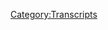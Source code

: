 {{Transcript
    | title         = [[671: April 13, 2022]]
    | caption       = [https://knowledgefight.libsyn.com/671-april-13-2022 Listen to this episode on Libsyn]
    | episodeNumber = [[671: April 13, 2022|671]]
    | length        = 01:59:00
}}

{{MessageBox
    | header     = Warning: Bot Generated Content
    | text       = This transcript was automatically generated by transcription software and likely contains many mistakes and misattributions. Please check the audio for definitive quotes, attribution, and context.
    | image      = N3yvass4myg91.webp
    | imagewidth = 50px
    | id         = warning
}}

{{TranscriptBlock
    | name      = Unknown Speaker
    | timestamp = 00:00:00.000
    | text      = N-N-N-N-N-N-N-Knowledge Fight
}}

{{TranscriptBlock
    | name      = Unknown Speaker
    | timestamp = 00:00:12.880
    | text      = Dan and Jordan, I am sweating.
}}

{{TranscriptBlock
    | name      = Unknown Speaker
    | timestamp = 00:00:19.600
    | text      = Knowledgefight.com.
}}

{{TranscriptBlock
    | name      = Unknown Speaker
    | timestamp = 00:00:20.600
    | text      = It's time to pray.
}}

{{TranscriptBlock
    | name      = Unknown Speaker
    | timestamp = 00:00:21.600
    | text      = I have great respect for knowledgefight.
}}

{{TranscriptBlock
    | name      = Unknown Speaker
    | timestamp = 00:00:23.600
    | text      = Knowledgefight.
}}

{{TranscriptBlock
    | name      = Unknown Speaker
    | timestamp = 00:00:24.600
    | text      = I'm sick of them posing as if they're the good guys saying we are the bad guys.
}}

{{TranscriptBlock
    | name      = Unknown Speaker
    | timestamp = 00:00:29.600
    | text      = Well let's hear it for you.
}}

{{TranscriptBlock
    | name      = Unknown Speaker
    | timestamp = 00:00:30.600
    | text      = Three, two, one!
}}

{{TranscriptBlock
    | name      = Unknown Speaker
    | timestamp = 00:00:31.600
    | text      = ...
}}

{{TranscriptBlock
    | name      = Unknown Speaker
    | timestamp = 00:00:32.840
    | text      = But it's not worth it.
}}

{{TranscriptBlock
    | name      = Unknown Speaker
    | timestamp = 00:00:38.799
    | text      = The world is Adam, the Rick, and lowering on him.
}}

{{TranscriptBlock
    | name      = Unknown Speaker
    | timestamp = 00:00:49.780
    | text      = That's right.
}}

{{TranscriptBlock
    | name      = Unknown Speaker
    | timestamp = 00:00:51.679
    | text      = That's right.
}}

{{TranscriptBlock
    | name      = Unknown Speaker
    | timestamp = 00:00:53.560
    | text      = You're Colleagues.
}}

{{TranscriptBlock
    | name      = Unknown Speaker
    | timestamp = 00:00:55.799
    | text      = Knowledgefight.
}}

{{TranscriptBlock
    | name      = Unknown Speaker
    | timestamp = 00:00:56.799
    | text      = I love you. Hey everybody, welcome back to Knowledge Fight. I'm Dan. I'm Jordan. We're a couple dudes that like to sit around worship at the altar of Selene and talk a little bit about Alex Jones.
}}

{{TranscriptBlock
    | name      = Unknown Speaker
    | timestamp = 00:01:06.799
    | text      = Oh, indeed we are. Dan. Jordan. Dan. Jordan. Quick question for you. What's up? What's your bright spot today, buddy? My bright spot today, Jordan, it's nice to be back in the saddle.
}}

{{TranscriptBlock
    | name      = Unknown Speaker
    | timestamp = 00:01:15.799
    | text      = Pleasure. My bright spot's a mixed bag. Uh oh. So, here's the situation. You can't eat any more fucking mustard.
}}

{{TranscriptBlock
    | name      = Unknown Speaker
    | timestamp = 00:01:24.799
    | text      = Well. I'm so sick of mustards. Well, I have terrible news.
}}

{{TranscriptBlock
    | name      = Unknown Speaker
    | timestamp = 00:01:35.799
    | text      = In preparation for the year of the mustard. Yes. Um, I ordered a number of mustards. Yes. Yes, you did. And I would like to say thank you. There are some people who have sent in mustards also.
}}

{{TranscriptBlock
    | name      = Unknown Speaker
    | timestamp = 00:01:47.799
    | text      = Um, I don't like mustard. It turns out I like some mustard. Right, right, right. I like a coterie mustard. Sure. A number of yellow mustards. They're a little bit boring and plain, but I still like them. I have liked some Dijon mustards, but some of them that I got way too Dijon.
}}

{{TranscriptBlock
    | name      = Unknown Speaker
    | timestamp = 00:02:09.800
    | text      = Don't like them. Do not like them at all. No. Um, so this calculation was very off. Listen, once again, eyes being bigger than your stomach is I think a feature, not a bug.
}}

{{TranscriptBlock
    | name      = Unknown Speaker
    | timestamp = 00:02:21.800
    | text      = I got very enthusiastic about mustard based on a couple of good ones that I tried. And now the batting average is atrocious and I cannot imagine doing a year of this shit.
}}

{{TranscriptBlock
    | name      = Unknown Speaker
    | timestamp = 00:02:32.800
    | text      = So I'm calling off the year of the mustard. Yeah, I think that's wise. I think that's wise. However. Yes. There is big news. Oh my God. Here's the other bad. We are replacing it.
}}

{{TranscriptBlock
    | name      = Unknown Speaker
    | timestamp = 00:02:41.800
    | text      = The year of the mustard out the window. Right. Gone. But now you know what we're doing? What are we doing? The dreamy, creamy summer.
}}

{{TranscriptBlock
    | name      = Unknown Speaker
    | timestamp = 00:02:49.800
    | text      = Okay. All right. Ice cream. Orange creamsicles. No, ice cream novelties. Ice cream novelties. Yes. Doing it for the summer. Yep. Dreamy, creamy. Dreamy, creamy summer. Getting it done. Yeah. Okay. I think it's going to be show dreamy, creamy. It's going to be the best. It's going to be great. So it's starting on 4-20 still. Okay. Well, yeah, naturally. And I guess we'll go till 9-11. Uh, yeah. 4-20 to 9-11. 4-20 to 9-11. Dreamy, creamy summer. That makes the most sense of any stretch of dates I can imagine.
}}

{{TranscriptBlock
    | name      = Unknown Speaker
    | timestamp = 00:03:18.800
    | text      = Yeah. So we'll have some more details about what this will entail on the next episode. But yeah, it's going to be ice cream novelties. I like it. Yeah. I like it. That will be much easier to complete in a positive way. Yeah. For sure.
}}

{{TranscriptBlock
    | name      = Unknown Speaker
    | timestamp = 00:03:31.800
    | text      = Many apologies to the people who have taken the time to send in mustards. If you'd like to send me a message, I will certainly repay you. We will refund your mustard. Or making something. I don't know. We'll do something for you because it's very generous.
}}

{{TranscriptBlock
    | name      = Unknown Speaker
    | timestamp = 00:03:48.800
    | text      = If you feel short-changed by the year of the mustard, please. That is not our intention at all. I understand there's some enthusiasm. I just hope we can transition that into enthusiasm about the dreamy, creamy summer.
}}

{{TranscriptBlock
    | name      = Unknown Speaker
    | timestamp = 00:03:59.800
    | text      = Yeah, I think ultimately, you know, weight gain might be an issue for the dreamy, creamy summer. I'm going to have to get on the cardio a little bit. I think I'm going to have to try to make sure I don't go too far.
}}

{{TranscriptBlock
    | name      = Unknown Speaker
    | timestamp = 00:04:15.800
    | text      = But then again, I honestly, I don't think I eat all that healthy to begin with. No, that is true. This may not be that big of a difference for me. Fine, fine. But here's what we do. We do this like the McDonald's every day for 30 days thing. You're going to need to go to a dentist regularly.
}}

{{TranscriptBlock
    | name      = Unknown Speaker
    | timestamp = 00:04:32.800
    | text      = Like once a week checkups. How much ice cream have you eaten this week between six and ten drinks per night? You know, like that guy. I'm going to go to a chiropractor who pretends to be a dentist. Right. That's a chiropractor who pretends to be a doctor. Right.
}}

{{TranscriptBlock
    | name      = Unknown Speaker
    | timestamp = 00:04:46.800
    | text      = And a dentist who does acupuncture. Sure. Yeah. And a chiropractor who moonlights at McDonald's. I think it's a good way to go. So we've got a crack team.
}}

{{TranscriptBlock
    | name      = Unknown Speaker
    | timestamp = 00:04:57.800
    | text      = So this is, yeah, that's my bright spot. It's a dreamy, creamy summer coming to you now. Wonderful. What about you? My bright spot is my little sister. She is having her first child and she just did the gender reveal thing yesterday. Did it start a fire?
}}

{{TranscriptBlock
    | name      = Unknown Speaker
    | timestamp = 00:05:18.800
    | text      = It did not. They went straight with cupcakes with the color of icing inside them or something. Sure. As opposed to my idea, which was, you know, M80s inside of a cupcake. Right. A flammable cupcake. End of pitch. Yeah.
}}

{{TranscriptBlock
    | name      = Unknown Speaker
    | timestamp = 00:05:32.800
    | text      = But yeah, so. You don't think that's, I mean, I don't want to make you talk bad about your sister, but you don't think that's a little tacky? What? I think safety first. Sure. No, I mean just the institution of gender reveal parties.
}}

{{TranscriptBlock
    | name      = Unknown Speaker
    | timestamp = 00:05:46.800
    | text      = Yes, I despise them. Okay. I mean, I couldn't go because I was too busy slaving away in the podcast factory, you know. Were you? Eh. Oh, this was yesterday? Yes. Yeah, yeah. Oh, spoiler alert. We recorded something yesterday. Yeah.
}}

{{TranscriptBlock
    | name      = Unknown Speaker
    | timestamp = 00:06:02.800
    | text      = But anyways, it's a boy. Congratulations. You're going to be an uncle. Again, yeah. You're already an uncle. Yeah, I'll be an uncle twice over next year already. Twice uncle. Two uncle additions to the next year. How do you like it?
}}

{{TranscriptBlock
    | name      = Unknown Speaker
    | timestamp = 00:06:20.800
    | text      = Uh, it's better than being a parent. I would imagine. Yep. As somebody who is an uncle and not a parent, I can only speak from my experience that it seems like it's better than having a kid. Way better. Less work. Yeah. Less responsibilities. I like them. They're cute. I see them once every six to 12 months. Hurrah. Yeah.
}}

{{TranscriptBlock
    | name      = Unknown Speaker
    | timestamp = 00:06:39.800
    | text      = So Jordan, today we are getting back into some present day-ish Alex Jones. All right. You've been gone for a week. Uh, we kept the podcast factory running in your absence. Yes. Yes, indeed. Uh, thank you to Amanda for coming in and having a chat. I enjoyed that interview. I'm sorry to miss it.
}}

{{TranscriptBlock
    | name      = Unknown Speaker
    | timestamp = 00:06:57.800
    | text      = Um, so we have to check in on what happened while you were gone. And today we're going to be going over April 13th, 2022. That's Wednesday to you. Oh no, no, no, no, no, no, no, no, no, no, no, no, no, no. We already have dreamy creamy. You get to keep that one. I don't know. Taking this one back. April 13th, 2022. That's Wednesday to you. They do the finger gun. Well, the finger gun, of course you get to keep always. Well, maybe it'll, maybe it'll stick. We'll see. I don't think so.
}}

{{TranscriptBlock
    | name      = Unknown Speaker
    | timestamp = 00:07:26.800
    | text      = Um, this is a fun, it's not fun, but it's an episode and we'll get into it. But first Jordan, let's say hello to some new folks. So first sneaky, sneaky, little breaky. Tomorrow's turtle soups today. Thank you so much. You are now policy wonk. I'm a policy wonk. Thank you very much.
}}

{{TranscriptBlock
    | name      = Unknown Speaker
    | timestamp = 00:07:43.800
    | text      = Thank you. Next that horse you rode in on. Thank you so much. You are now policy wonk. I'm a policy wonk. Thank you very much. Standing up for that horse has been maligned by Alex next, Patrick. I'm not saying the drowned God is Cthulhu, but the drowned God is Cthulhu Ferguson. Thank you so much.
}}

{{TranscriptBlock
    | name      = Unknown Speaker
    | timestamp = 00:07:59.800
    | text      = Thank you so much, you are now Policy Wonk.
}}

{{TranscriptBlock
    | name      = Unknown Speaker
    | timestamp = 00:08:01.240
    | text      = I'm a Policy Wonk!
}}

{{TranscriptBlock
    | name      = Unknown Speaker
    | timestamp = 00:08:02.240
    | text      = Thank you very much!
}}

{{TranscriptBlock
    | name      = Unknown Speaker
    | timestamp = 00:08:03.240
    | text      = Thank you!
}}

{{TranscriptBlock
    | name      = Unknown Speaker
    | timestamp = 00:08:04.240
    | text      = Next, Skald, thank you so much, you are now Policy Wonk.
}}

{{TranscriptBlock
    | name      = Unknown Speaker
    | timestamp = 00:08:06.639
    | text      = I'm a Policy Wonk.
}}

{{TranscriptBlock
    | name      = Unknown Speaker
    | timestamp = 00:08:07.639
    | text      = Thank you very much!
}}

{{TranscriptBlock
    | name      = Unknown Speaker
    | timestamp = 00:08:08.639
    | text      = Thank you!
}}

{{TranscriptBlock
    | name      = Unknown Speaker
    | timestamp = 00:08:09.639
    | text      = Next, Chad and Matt at Evergreen, thank you so much, you are now Policy Wonk.
}}

{{TranscriptBlock
    | name      = Unknown Speaker
    | timestamp = 00:08:12.879
    | text      = I'm a Policy Wonk.
}}

{{TranscriptBlock
    | name      = Unknown Speaker
    | timestamp = 00:08:13.879
    | text      = Thank you very much!
}}

{{TranscriptBlock
    | name      = Unknown Speaker
    | timestamp = 00:08:14.879
    | text      = Thank you!
}}

{{TranscriptBlock
    | name      = Unknown Speaker
    | timestamp = 00:08:15.879
    | text      = And we've got a couple of technocrats here to say hello to, so first, James Patterson,
}}

{{TranscriptBlock
    | name      = Unknown Speaker
    | timestamp = 00:08:19.720
    | text      = yes, like the author, thank you so much, you are now Policy Wonk.
}}

{{TranscriptBlock
    | name      = Unknown Speaker
    | timestamp = 00:08:22.819
    | text      = And this person requested to be on the 666th episode and I've unfortunately missed their
}}

{{TranscriptBlock
    | name      = Unknown Speaker
    | timestamp = 00:08:28.160
    | text      = message so I'm a demon it's the 666 episode all over again thank you Paul in
}}

{{TranscriptBlock
    | name      = Unknown Speaker
    | timestamp = 00:08:34.139
    | text      = Kentucky not that asshole Rand you are now a technocrat I'm a policy wonk I
}}

{{TranscriptBlock
    | name      = Unknown Speaker
    | timestamp = 00:08:38.980
    | text      = have risen above my enemies I might quit tomorrow actually I'm just gonna take a
}}

{{TranscriptBlock
    | name      = Unknown Speaker
    | timestamp = 00:08:44.460
    | text      = little break you know a little breaky for me and then we're going to come back
}}

{{TranscriptBlock
    | name      = Unknown Speaker
    | timestamp = 00:08:52.220
    | text      = and I'm gonna start the show over fuck you fuck you I got plenty of words for
}}

{{TranscriptBlock
    | name      = Unknown Speaker
    | timestamp = 00:09:03.259
    | text      = you but at the end of the day fuck you and your New World Order and fuck the
}}

{{TranscriptBlock
    | name      = Unknown Speaker
    | timestamp = 00:09:07.440
    | text      = horse you rode in on and all your shit maybe today should be my last broadcast
}}

{{TranscriptBlock
    | name      = Unknown Speaker
    | timestamp = 00:09:11.799
    | text      = maybe I'll just be gone a month maybe five years maybe I'll walk out of here
}}

{{TranscriptBlock
    | name      = Unknown Speaker
    | timestamp = 00:09:16.919
    | text      = tomorrow and you never see me again that's really what I want to do I never
}}

{{TranscriptBlock
    | name      = Unknown Speaker
    | timestamp = 00:09:22.519
    | text      = want to come back here again I apologize to the crew and the listeners yesterday
}}

{{TranscriptBlock
    | name      = Unknown Speaker
    | timestamp = 00:09:26.759
    | text      = that I was legitimately having breakdowns on air I'll be better
}}

{{TranscriptBlock
    | name      = Unknown Speaker
    | timestamp = 00:09:31.679
    | text      = tomorrow he's not he's not much better hmm I don't think that this was as
}}

{{TranscriptBlock
    | name      = Unknown Speaker
    | timestamp = 00:09:37.240
    | text      = toxic an episode as I've heard okay maybe the highest praise I can really
}}

{{TranscriptBlock
    | name      = Unknown Speaker
    | timestamp = 00:09:42.019
    | text      = muster for Alex at this point yeah I mean yeah I don't think I wanted to
}}

{{TranscriptBlock
    | name      = Unknown Speaker
    | timestamp = 00:09:45.679
    | text      = rage-quit at any point okay I was bored at many points sure but I mean you you
}}

{{TranscriptBlock
    | name      = Unknown Speaker
    | timestamp = 00:09:51.799
    | text      = know you can't shoot for something outside of what's possible so I think in
}}

{{TranscriptBlock
    | name      = Unknown Speaker
    | timestamp = 00:09:56.799
    | text      = Alex's position achievable goals such as not forcing you to rage-quit is this
}}

{{TranscriptBlock
    | name      = Unknown Speaker
    | timestamp = 00:10:03.320
    | text      = something to be celebrated mm-hmm right that might be in the like top 2% 98%
}}

{{TranscriptBlock
    | name      = Unknown Speaker
    | timestamp = 00:10:09.320
    | text      = tile or whatever of the show here's not a context drop here from today's show we
}}

{{TranscriptBlock
    | name      = Unknown Speaker
    | timestamp = 00:10:15.720
    | text      = ain't buying your chili okay all right calm down man all right
}}

{{TranscriptBlock
    | name      = Unknown Speaker
    | timestamp = 00:10:22.600
    | text      = chili here sir this is literally a one days we have chili on you prefer a
}}

{{TranscriptBlock
    | name      = Unknown Speaker
    | timestamp = 00:10:28.720
    | text      = Baconator I get it so we started off the episode and Alex is covering the subway
}}

{{TranscriptBlock
    | name      = Unknown Speaker
    | timestamp = 00:10:34.639
    | text      = shooting in New York that is kind of big news right here and Alex has a take he's
}}

{{TranscriptBlock
    | name      = Unknown Speaker
    | timestamp = 00:10:42.120
    | text      = got a take let me just give you a quick rundown of the incredible stories we
}}

{{TranscriptBlock
    | name      = Unknown Speaker
    | timestamp = 00:10:47.000
    | text      = have the corporate press in overdrive scrambling hysterically trying to hide
}}

{{TranscriptBlock
    | name      = Unknown Speaker
    | timestamp = 00:10:53.000
    | text      = the fact that the New York City subway shooter was targeting white people
}}

{{TranscriptBlock
    | name      = Unknown Speaker
    | timestamp = 00:10:57.919
    | text      = because he believed they needed to die and he also wanted to kill black people
}}

{{TranscriptBlock
    | name      = Unknown Speaker
    | timestamp = 00:11:02.720
    | text      = that married outside of the African bloodline obviously completely mentally
}}

{{TranscriptBlock
    | name      = Unknown Speaker
    | timestamp = 00:11:10.600
    | text      = ill out of his mind from his postings I've watched several videos this morning
}}

{{TranscriptBlock
    | name      = Unknown Speaker
    | timestamp = 00:11:15.039
    | text      = so Alex isn't totally off base here but there's a couple of important
}}

{{TranscriptBlock
    | name      = Unknown Speaker
    | timestamp = 00:11:19.480
    | text      = distinctions that need to be made between what Alex is saying and what
}}

{{TranscriptBlock
    | name      = Unknown Speaker
    | timestamp = 00:11:22.120
    | text      = information is known it is true that the alleged subway shooter Frank James had a
}}

{{TranscriptBlock
    | name      = Unknown Speaker
    | timestamp = 00:11:27.320
    | text      = history of posting disturbing often hateful and violent videos on YouTube he
}}

{{TranscriptBlock
    | name      = Unknown Speaker
    | timestamp = 00:11:32.159
    | text      = had a serious problem with New York's public health system particularly the
}}

{{TranscriptBlock
    | name      = Unknown Speaker
    | timestamp = 00:11:35.360
    | text      = mental health system having claimed that he was mistreated at a city facility he
}}

{{TranscriptBlock
    | name      = Unknown Speaker
    | timestamp = 00:11:39.600
    | text      = also did have some distaste for white people but Alex is conveniently leaving
}}

{{TranscriptBlock
    | name      = Unknown Speaker
    | timestamp = 00:11:43.600
    | text      = out the racist shit he posted about many other groups including black people that
}}

{{TranscriptBlock
    | name      = Unknown Speaker
    | timestamp = 00:11:47.840
    | text      = being said it's pretty clear from his videos that he was strongly opposed to
}}

{{TranscriptBlock
    | name      = Unknown Speaker
    | timestamp = 00:11:51.000
    | text      = white people he was worried about a coming race war and was mentally unwell
}}

{{TranscriptBlock
    | name      = Unknown Speaker
    | timestamp = 00:11:54.480
    | text      = and he was mad at Kentucky Brown Jackson because she's married to a white man
}}

{{TranscriptBlock
    | name      = Unknown Speaker
    | timestamp = 00:12:00.000
    | text      = yeah yeah that's what Alex is referring to there yeah however there are the
}}

{{TranscriptBlock
    | name      = Unknown Speaker
    | timestamp = 00:12:04.039
    | text      = distinctions that are important this is a very possible motivation for his
}}

{{TranscriptBlock
    | name      = Unknown Speaker
    | timestamp = 00:12:08.720
    | text      = shooting and it may well turn out that that's the case but Alex doesn't know
}}

{{TranscriptBlock
    | name      = Unknown Speaker
    | timestamp = 00:12:11.960
    | text      = that when he's reporting this this is an assumption that Alex is making and
}}

{{TranscriptBlock
    | name      = Unknown Speaker
    | timestamp = 00:12:15.759
    | text      = whether he was motivated by a racial hatred doesn't mean that he was trying
}}

{{TranscriptBlock
    | name      = Unknown Speaker
    | timestamp = 00:12:22.000
    | text      = to kill white people in the subway right all right there there is a distinction
}}

{{TranscriptBlock
    | name      = Unknown Speaker
    | timestamp = 00:12:26.200
    | text      = there that is there's a meaning to it although it's maybe slightly academic
}}

{{TranscriptBlock
    | name      = Unknown Speaker
    | timestamp = 00:12:31.679
    | text      = right no I understand I understand what you're saying the second point is
}}

{{TranscriptBlock
    | name      = Unknown Speaker
    | timestamp = 00:12:35.159
    | text      = probably more important and that's how you can see that when there's a black
}}

{{TranscriptBlock
    | name      = Unknown Speaker
    | timestamp = 00:12:38.480
    | text      = shooter who appears to be motivated by a hateful ideology they're making
}}

{{TranscriptBlock
    | name      = Unknown Speaker
    | timestamp = 00:12:42.399
    | text      = decisions and they are actual criminals compare this to the way that Alex covers
}}

{{TranscriptBlock
    | name      = Unknown Speaker
    | timestamp = 00:12:46.519
    | text      = countless white mass shooters like Dylan roof or James Holmes and you see a clear
}}

{{TranscriptBlock
    | name      = Unknown Speaker
    | timestamp = 00:12:50.159
    | text      = distinction when the shooter is white there's a grand conspiracy about how he
}}

{{TranscriptBlock
    | name      = Unknown Speaker
    | timestamp = 00:12:53.720
    | text      = was brainwashed and basically just a blunt instrument being used by the
}}

{{TranscriptBlock
    | name      = Unknown Speaker
    | timestamp = 00:12:56.639
    | text      = globalists well if the shooter is not white it may be some kind of a
}}

{{TranscriptBlock
    | name      = Unknown Speaker
    | timestamp = 00:13:00.120
    | text      = conspiracy still they may be not well but they have control over their actions
}}

{{TranscriptBlock
    | name      = Unknown Speaker
    | timestamp = 00:13:05.399
    | text      = yeah there's a reason that they're doing what they're doing yes that motivates
}}

{{TranscriptBlock
    | name      = Unknown Speaker
    | timestamp = 00:13:09.440
    | text      = their actions as opposed to like they were jolly and West brainwashed him at
}}

{{TranscriptBlock
    | name      = Unknown Speaker
    | timestamp = 00:13:13.840
    | text      = an Air Force whatever just you know saying out loud you can judge this
}}

{{TranscriptBlock
    | name      = Unknown Speaker
    | timestamp = 00:13:20.000
    | text      = person as bad you cannot judge the white person as bad because their actions were
}}

{{TranscriptBlock
    | name      = Unknown Speaker
    | timestamp = 00:13:24.600
    | text      = outside of their control well you can judge them as bad asterisk yeah yeah
}}

{{TranscriptBlock
    | name      = Unknown Speaker
    | timestamp = 00:13:28.840
    | text      = yeah exactly the third point I would bring up is that Alex is just making up
}}

{{TranscriptBlock
    | name      = Unknown Speaker
    | timestamp = 00:13:32.279
    | text      = an idea that the media is covering up Frank James previous social media
}}

{{TranscriptBlock
    | name      = Unknown Speaker
    | timestamp = 00:13:35.759
    | text      = releases on this very day of this episode April 13th there is an article
}}

{{TranscriptBlock
    | name      = Unknown Speaker
    | timestamp = 00:13:40.480
    | text      = in the New York Times titled quote sub suspect drifted from city to city as his
}}

{{TranscriptBlock
    | name      = Unknown Speaker
    | timestamp = 00:13:44.759
    | text      = videos hinted at violence this Times article offers a more nuanced
}}

{{TranscriptBlock
    | name      = Unknown Speaker
    | timestamp = 00:13:48.799
    | text      = perspective on James videos and how he wasn't just someone who hated white
}}

{{TranscriptBlock
    | name      = Unknown Speaker
    | timestamp = 00:13:52.600
    | text      = people that variable is the only thing that's important to Alex so that's how
}}

{{TranscriptBlock
    | name      = Unknown Speaker
    | timestamp = 00:13:56.639
    | text      = infowars reports it compared to this from the Times quote he seems to have
}}

{{TranscriptBlock
    | name      = Unknown Speaker
    | timestamp = 00:14:01.000
    | text      = been more focused on his YouTube account where the videos he posted frequently
}}

{{TranscriptBlock
    | name      = Unknown Speaker
    | timestamp = 00:14:04.679
    | text      = devolved into outbursts of homophobia misogyny and offensive comments about
}}

{{TranscriptBlock
    | name      = Unknown Speaker
    | timestamp = 00:14:08.879
    | text      = black people Hispanic people and white people mr. James who is black directed
}}

{{TranscriptBlock
    | name      = Unknown Speaker
    | timestamp = 00:14:13.080
    | text      = much of his hatred towards black people who he often blamed for the way they
}}

{{TranscriptBlock
    | name      = Unknown Speaker
    | timestamp = 00:14:16.440
    | text      = were treated in the United States sure the article goes on to say quote he
}}

{{TranscriptBlock
    | name      = Unknown Speaker
    | timestamp = 00:14:20.480
    | text      = expressed admiration for black trailblazers like Martin Luther King
}}

{{TranscriptBlock
    | name      = Unknown Speaker
    | timestamp = 00:14:23.480
    | text      = jr. and President Barack Obama but unleashed vitriol on other black people
}}

{{TranscriptBlock
    | name      = Unknown Speaker
    | timestamp = 00:14:27.559
    | text      = including Daunte Wright who was killed by a police officer in Minnesota last
}}

{{TranscriptBlock
    | name      = Unknown Speaker
    | timestamp = 00:14:31.480
    | text      = year and other young black men shot by the police he blamed them for their own
}}

{{TranscriptBlock
    | name      = Unknown Speaker
    | timestamp = 00:14:35.720
    | text      = deaths saying you play stupid games you win a stupid prize and adding that they
}}

{{TranscriptBlock
    | name      = Unknown Speaker
    | timestamp = 00:14:39.740
    | text      = deserve to be shot yeah that's so different from what Clarence Thomas
}}

{{TranscriptBlock
    | name      = Unknown Speaker
    | timestamp = 00:14:43.639
    | text      = believes or Alex yeah there's a big article about the videos and his social
}}

{{TranscriptBlock
    | name      = Unknown Speaker
    | timestamp = 00:14:48.240
    | text      = media posts and Rolling Stone and it's a story that was covered in countless
}}

{{TranscriptBlock
    | name      = Unknown Speaker
    | timestamp = 00:14:51.120
    | text      = other outlets the point here is that there absolutely was no desperate
}}

{{TranscriptBlock
    | name      = Unknown Speaker
    | timestamp = 00:14:55.080
    | text      = cover-up of this subject matter and it's important to understand what Alex means
}}

{{TranscriptBlock
    | name      = Unknown Speaker
    | timestamp = 00:14:58.360
    | text      = when he says that when Alex alleges a cover-up what he's saying is that other
}}

{{TranscriptBlock
    | name      = Unknown Speaker
    | timestamp = 00:15:02.000
    | text      = outlets don't have the same angle on the story that he does and anyone whose
}}

{{TranscriptBlock
    | name      = Unknown Speaker
    | timestamp = 00:15:05.399
    | text      = narrative is different than Alex is covering something up so when Alex says
}}

{{TranscriptBlock
    | name      = Unknown Speaker
    | timestamp = 00:15:09.480
    | text      = that there was a shooting that was entirely and centrally around a hatred
}}

{{TranscriptBlock
    | name      = Unknown Speaker
    | timestamp = 00:15:12.519
    | text      = of white people if you're a listener and you encounter another outlet discussing
}}

{{TranscriptBlock
    | name      = Unknown Speaker
    | timestamp = 00:15:16.200
    | text      = the broader hatred and anger James was trafficking in you'll be far more likely
}}

{{TranscriptBlock
    | name      = Unknown Speaker
    | timestamp = 00:15:19.799
    | text      = to see that as the media trying to blur the real truth of the story which Alex
}}

{{TranscriptBlock
    | name      = Unknown Speaker
    | timestamp = 00:15:24.200
    | text      = is reporting accurately yeah look they're trying to both sides it they're
}}

{{TranscriptBlock
    | name      = Unknown Speaker
    | timestamp = 00:15:27.960
    | text      = trying to make it look like oh this isn't just about how much he hates white
}}

{{TranscriptBlock
    | name      = Unknown Speaker
    | timestamp = 00:15:32.279
    | text      = people and by extension because as obviously we know you can paint an
}}

{{TranscriptBlock
    | name      = Unknown Speaker
    | timestamp = 00:15:37.639
    | text      = entire group by the actions of one individual especially one who is
}}

{{TranscriptBlock
    | name      = Unknown Speaker
    | timestamp = 00:15:41.519
    | text      = incredibly mentally unwell this is just another critical aspect of Alex's early
}}

{{TranscriptBlock
    | name      = Unknown Speaker
    | timestamp = 00:15:45.799
    | text      = game when their story is breaking and there aren't a lot of concrete details
}}

{{TranscriptBlock
    | name      = Unknown Speaker
    | timestamp = 00:15:49.200
    | text      = known about the situation he'll pretty much always accuse an unspecific group
}}

{{TranscriptBlock
    | name      = Unknown Speaker
    | timestamp = 00:15:53.600
    | text      = like the MSM the media of engaging in a cover-up it never actually has to be
}}

{{TranscriptBlock
    | name      = Unknown Speaker
    | timestamp = 00:15:58.440
    | text      = true because the effect he's looking for is to make the audience distrustful of
}}

{{TranscriptBlock
    | name      = Unknown Speaker
    | timestamp = 00:16:02.000
    | text      = any story that doesn't match his narrative and warning of some imaginary
}}

{{TranscriptBlock
    | name      = Unknown Speaker
    | timestamp = 00:16:05.720
    | text      = cover-up does that perfectly well it doesn't have to have any bearing on
}}

{{TranscriptBlock
    | name      = Unknown Speaker
    | timestamp = 00:16:09.000
    | text      = reality also there's just a trope among racists that black crime is being
}}

{{TranscriptBlock
    | name      = Unknown Speaker
    | timestamp = 00:16:13.519
    | text      = covered up while white crime is over reported and Alex is definitely playing
}}

{{TranscriptBlock
    | name      = Unknown Speaker
    | timestamp = 00:16:16.840
    | text      = that game here too totally that's that's some of the the introductory pieces that
}}

{{TranscriptBlock
    | name      = Unknown Speaker
    | timestamp = 00:16:23.159
    | text      = is it is a little bit wild to hear Alex Alex's take on that when there is I
}}

{{TranscriptBlock
    | name      = Unknown Speaker
    | timestamp = 00:16:28.480
    | text      = mean you can pull if you pulled transcripts of Alex's videos and that
}}

{{TranscriptBlock
    | name      = Unknown Speaker
    | timestamp = 00:16:35.759
    | text      = guy's videos there are plenty of situations where you wouldn't be able to
}}

{{TranscriptBlock
    | name      = Unknown Speaker
    | timestamp = 00:16:39.200
    | text      = tell who said what yeah I imagine maybe there's some optics differences in terms
}}

{{TranscriptBlock
    | name      = Unknown Speaker
    | timestamp = 00:16:44.440
    | text      = of the way things are being expressed but yeah I would I would imagine there's
}}

{{TranscriptBlock
    | name      = Unknown Speaker
    | timestamp = 00:16:48.159
    | text      = a lot of similar ideas like James in his videos was you know concerned about a
}}

{{TranscriptBlock
    | name      = Unknown Speaker
    | timestamp = 00:16:53.120
    | text      = coming race war and Alex and his guests talk about that all the goddamn all the
}}

{{TranscriptBlock
    | name      = Unknown Speaker
    | timestamp = 00:16:57.720
    | text      = goddamn time so hmm what are you gonna do yeah so I think that Alex thinks that
}}

{{TranscriptBlock
    | name      = Unknown Speaker
    | timestamp = 00:17:02.840
    | text      = he's taking a little bit of a moral high ground here sure by being like we don't
}}

{{TranscriptBlock
    | name      = Unknown Speaker
    | timestamp = 00:17:06.799
    | text      = blame all black people for this shooter who was black right okay cool we don't
}}

{{TranscriptBlock
    | name      = Unknown Speaker
    | timestamp = 00:17:12.079
    | text      = blame black people for what he did we don't blame someone for the color of
}}

{{TranscriptBlock
    | name      = Unknown Speaker
    | timestamp = 00:17:16.960
    | text      = their skin for what somebody else the same skin has done but the media does
}}

{{TranscriptBlock
    | name      = Unknown Speaker
    | timestamp = 00:17:23.440
    | text      = when it's Dylann Roof also completely mentally ill also mumbling incoherently
}}

{{TranscriptBlock
    | name      = Unknown Speaker
    | timestamp = 00:17:29.000
    | text      = and saying similar things but from a white perspective when he went into an
}}

{{TranscriptBlock
    | name      = Unknown Speaker
    | timestamp = 00:17:33.400
    | text      = innocent black church and killed nine people at point-blank range injured
}}

{{TranscriptBlock
    | name      = Unknown Speaker
    | timestamp = 00:17:37.039
    | text      = others every white person in America was guilty and every gun owner was guilty
}}

{{TranscriptBlock
    | name      = Unknown Speaker
    | timestamp = 00:17:42.720
    | text      = the corporate media told us for months and beat us over the head with it we
}}

{{TranscriptBlock
    | name      = Unknown Speaker
    | timestamp = 00:17:49.339
    | text      = don't blame white people for what that deranged mentally ill person did the
}}

{{TranscriptBlock
    | name      = Unknown Speaker
    | timestamp = 00:17:53.599
    | text      = answer is arming churchgoers having armed deacons and that's been stopping
}}

{{TranscriptBlock
    | name      = Unknown Speaker
    | timestamp = 00:17:57.960
    | text      = these shooters dead in their tracks it's really funny for Alex to pretend that he
}}

{{TranscriptBlock
    | name      = Unknown Speaker
    | timestamp = 00:18:01.880
    | text      = had an evolved response to the Dylann Roof shooting his immediate response was
}}

{{TranscriptBlock
    | name      = Unknown Speaker
    | timestamp = 00:18:05.519
    | text      = that if roof wanted to actually kill black people he should have become an
}}

{{TranscriptBlock
    | name      = Unknown Speaker
    | timestamp = 00:18:08.200
    | text      = abortion doctor which weirdly he isn't saying about Frank James I'm very
}}

{{TranscriptBlock
    | name      = Unknown Speaker
    | timestamp = 00:18:11.640
    | text      = strange yeah why wouldn't he say if you want us to kill white people he should
}}

{{TranscriptBlock
    | name      = Unknown Speaker
    | timestamp = 00:18:14.519
    | text      = have become an abortion doctor don't white people get abortion no I guess it
}}

{{TranscriptBlock
    | name      = Unknown Speaker
    | timestamp = 00:18:18.319
    | text      = doesn't seem that Alex would really think of it that way huh yeah he's a
}}

{{TranscriptBlock
    | name      = Unknown Speaker
    | timestamp = 00:18:22.359
    | text      = little glib when the victims are racially targeted because they're black
}}

{{TranscriptBlock
    | name      = Unknown Speaker
    | timestamp = 00:18:25.640
    | text      = yeah in force own reporting from 2015 actually undercuts Alex's entire point
}}

{{TranscriptBlock
    | name      = Unknown Speaker
    | timestamp = 00:18:30.480
    | text      = here there was no mass blaming of white people for roofs actions there was a
}}

{{TranscriptBlock
    | name      = Unknown Speaker
    | timestamp = 00:18:34.799
    | text      = dream a deep trauma that had been caused by a person who acted specifically out
}}

{{TranscriptBlock
    | name      = Unknown Speaker
    | timestamp = 00:18:38.720
    | text      = of racist hate and a conversation was needed about how that hate is more
}}

{{TranscriptBlock
    | name      = Unknown Speaker
    | timestamp = 00:18:41.960
    | text      = prevalent than most people want to admit and this is where it leads a lot of the
}}

{{TranscriptBlock
    | name      = Unknown Speaker
    | timestamp = 00:18:45.559
    | text      = time when I say that in fours own reporting contradicts Alex what I mean
}}

{{TranscriptBlock
    | name      = Unknown Speaker
    | timestamp = 00:18:49.819
    | text      = is that just after the shooting Alex sent Jakari Jackson down to Charleston
}}

{{TranscriptBlock
    | name      = Unknown Speaker
    | timestamp = 00:18:53.880
    | text      = expecting to find chaos and people fighting Alex was spouting his normal
}}

{{TranscriptBlock
    | name      = Unknown Speaker
    | timestamp = 00:18:58.200
    | text      = race war fears but when Jakari got there he found a community coming together to
}}

{{TranscriptBlock
    | name      = Unknown Speaker
    | timestamp = 00:19:02.440
    | text      = heal people of all ages races and backgrounds were embracing and
}}

{{TranscriptBlock
    | name      = Unknown Speaker
    | timestamp = 00:19:05.839
    | text      = supporting each other here is a clip from his reporting walked out now it's
}}

{{TranscriptBlock
    | name      = Unknown Speaker
    | timestamp = 00:19:09.880
    | text      = about 1140 they also had loudspeakers for the people who couldn't get inside
}}

{{TranscriptBlock
    | name      = Unknown Speaker
    | timestamp = 00:19:14.880
    | text      = they were out here listening and it whether you were inside or outside it
}}

{{TranscriptBlock
    | name      = Unknown Speaker
    | timestamp = 00:19:18.880
    | text      = was pretty hot I don't know if the AC was broken or if they didn't have one
}}

{{TranscriptBlock
    | name      = Unknown Speaker
    | timestamp = 00:19:22.640
    | text      = but a lot of people had fans and water but it's still good you know we were in
}}

{{TranscriptBlock
    | name      = Unknown Speaker
    | timestamp = 00:19:26.119
    | text      = there sweating but everybody was enjoying the service it was of I guess a
}}

{{TranscriptBlock
    | name      = Unknown Speaker
    | timestamp = 00:19:30.759
    | text      = brief message at the creature abroad but it was a lot of praise and worship you
}}

{{TranscriptBlock
    | name      = Unknown Speaker
    | timestamp = 00:19:35.640
    | text      = know it's really good vibe you know I keep saying about this people of all you
}}

{{TranscriptBlock
    | name      = Unknown Speaker
    | timestamp = 00:19:39.240
    | text      = know races colors ages all that you would not be surprised to learn that
}}

{{TranscriptBlock
    | name      = Unknown Speaker
    | timestamp = 00:19:44.119
    | text      = Jakari didn't do too much more reporting from Charleston because a community
}}

{{TranscriptBlock
    | name      = Unknown Speaker
    | timestamp = 00:19:47.519
    | text      = coming together to reject racism and show that they're stronger than the
}}

{{TranscriptBlock
    | name      = Unknown Speaker
    | timestamp = 00:19:50.559
    | text      = hate that motivated Dylann Roof that's not a story that's very interesting for
}}

{{TranscriptBlock
    | name      = Unknown Speaker
    | timestamp = 00:19:53.960
    | text      = infowars no not profitable no we're gonna leave that one alone also fuck the
}}

{{TranscriptBlock
    | name      = Unknown Speaker
    | timestamp = 00:19:58.000
    | text      = idea of having armed pastors when that's something you're sincerely suggesting
}}

{{TranscriptBlock
    | name      = Unknown Speaker
    | timestamp = 00:20:01.880
    | text      = you need to stop a minute and consider that the problem what may be way more
}}

{{TranscriptBlock
    | name      = Unknown Speaker
    | timestamp = 00:20:05.000
    | text      = serious than your acting like it is it's bad enough that rhetoric around arming
}}

{{TranscriptBlock
    | name      = Unknown Speaker
    | timestamp = 00:20:09.359
    | text      = teachers has become so normalized with the idea that religious leaders should
}}

{{TranscriptBlock
    | name      = Unknown Speaker
    | timestamp = 00:20:12.480
    | text      = be armed is so painfully depressing that it seems to be missing the mark entirely
}}

{{TranscriptBlock
    | name      = Unknown Speaker
    | timestamp = 00:20:16.240
    | text      = it just feels like Alex wants to live in a world that's basically just that LP
}}

{{TranscriptBlock
    | name      = Unknown Speaker
    | timestamp = 00:20:20.200
    | text      = video for deep space 9-millimeter where everybody's just casually pointing guns
}}

{{TranscriptBlock
    | name      = Unknown Speaker
    | timestamp = 00:20:23.880
    | text      = at each other everybody point a gun at everybody else all the time it'll keep
}}

{{TranscriptBlock
    | name      = Unknown Speaker
    | timestamp = 00:20:27.920
    | text      = the peace I mean it'll do something huh the most high-profile case I think Alex
}}

{{TranscriptBlock
    | name      = Unknown Speaker
    | timestamp = 00:20:34.440
    | text      = could be referring to here is the Sutherland Springs church shooting back
}}

{{TranscriptBlock
    | name      = Unknown Speaker
    | timestamp = 00:20:37.640
    | text      = in 2017 but that wasn't stopped by an armed deacon or somebody in the
}}

{{TranscriptBlock
    | name      = Unknown Speaker
    | timestamp = 00:20:41.740
    | text      = congregation being armed Steven Williford was the guy who shot the
}}

{{TranscriptBlock
    | name      = Unknown Speaker
    | timestamp = 00:20:45.119
    | text      = shooter there and he was at home when the shooting started and he only
}}

{{TranscriptBlock
    | name      = Unknown Speaker
    | timestamp = 00:20:48.240
    | text      = responded after his daughter told him that she'd heard gunshots and he came to
}}

{{TranscriptBlock
    | name      = Unknown Speaker
    | timestamp = 00:20:51.880
    | text      = the church it wasn't an armed preacher right in 2021 an armed man took over a
}}

{{TranscriptBlock
    | name      = Unknown Speaker
    | timestamp = 00:20:56.359
    | text      = church pulpit in Nashville and the pastor in that case was able to disarm
}}

{{TranscriptBlock
    | name      = Unknown Speaker
    | timestamp = 00:20:59.759
    | text      = him but he didn't use a gun hmm pastor just tackled him from behind before he
}}

{{TranscriptBlock
    | name      = Unknown Speaker
    | timestamp = 00:21:03.880
    | text      = was able to shoot anyone in that case I would suspect that if the gunman had
}}

{{TranscriptBlock
    | name      = Unknown Speaker
    | timestamp = 00:21:07.759
    | text      = been confronted by someone with another gun you would end up putting a ton of
}}

{{TranscriptBlock
    | name      = Unknown Speaker
    | timestamp = 00:21:11.279
    | text      = churchgoers in a much more dangerous position where there could end up being
}}

{{TranscriptBlock
    | name      = Unknown Speaker
    | timestamp = 00:21:15.119
    | text      = exchange of fire people could be shot accidentally you as the preacher might
}}

{{TranscriptBlock
    | name      = Unknown Speaker
    | timestamp = 00:21:20.279
    | text      = accidentally shoot one of your congregation it's nonsense it's not a
}}

{{TranscriptBlock
    | name      = Unknown Speaker
    | timestamp = 00:21:25.160
    | text      = it's not a solution to the problem but it's Alex's solution there it would be
}}

{{TranscriptBlock
    | name      = Unknown Speaker
    | timestamp = 00:21:29.920
    | text      = it would be very hard for a a pastor or a priest of the like who believes what
}}

{{TranscriptBlock
    | name      = Unknown Speaker
    | timestamp = 00:21:38.880
    | text      = they believe sincerely to want to kill somebody as opposed to lay down their
}}

{{TranscriptBlock
    | name      = Unknown Speaker
    | timestamp = 00:21:45.720
    | text      = own life right I mean like you would write a pastor would rather be killed to
}}

{{TranscriptBlock
    | name      = Unknown Speaker
    | timestamp = 00:21:52.000
    | text      = save the murderers life than otherwise that may be an idealized situation but
}}

{{TranscriptBlock
    | name      = Unknown Speaker
    | timestamp = 00:21:57.799
    | text      = yeah I know you were saying something to that I read some story too like I was
}}

{{TranscriptBlock
    | name      = Unknown Speaker
    | timestamp = 00:22:02.079
    | text      = looking for incidences of this happening and there was a case of a pastor I can't
}}

{{TranscriptBlock
    | name      = Unknown Speaker
    | timestamp = 00:22:06.660
    | text      = remember where but he gave a sermon and then he went to a Walmart and there was
}}

{{TranscriptBlock
    | name      = Unknown Speaker
    | timestamp = 00:22:11.339
    | text      = a shooter and he ended up having a gun and shooting the shooter so it was a
}}

{{TranscriptBlock
    | name      = Unknown Speaker
    | timestamp = 00:22:15.960
    | text      = pastor shooting a guy with a gun right it wasn't at the church so I didn't
}}

{{TranscriptBlock
    | name      = Unknown Speaker
    | timestamp = 00:22:20.099
    | text      = think it was super relevant to this right but his his take on it was that it
}}

{{TranscriptBlock
    | name      = Unknown Speaker
    | timestamp = 00:22:24.480
    | text      = was a deeply traumatic experience and yeah doing it yeah absolutely I can't
}}

{{TranscriptBlock
    | name      = Unknown Speaker
    | timestamp = 00:22:29.160
    | text      = imagine how much worse it would be if you're in your church like how
}}

{{TranscriptBlock
    | name      = Unknown Speaker
    | timestamp = 00:22:33.119
    | text      = traumatizing it would be I mean granted having a shooting at a church just in
}}

{{TranscriptBlock
    | name      = Unknown Speaker
    | timestamp = 00:22:38.319
    | text      = general would be traumatized I think shooting is bad I mean how is it we get
}}

{{TranscriptBlock
    | name      = Unknown Speaker
    | timestamp = 00:22:43.279
    | text      = to this level America's so fucked up we get to this level of like three we need
}}

{{TranscriptBlock
    | name      = Unknown Speaker
    | timestamp = 00:22:47.400
    | text      = to granularly argue about what types of shootings are a problem we're three
}}

{{TranscriptBlock
    | name      = Unknown Speaker
    | timestamp = 00:22:52.200
    | text      = stages past like where rational conversation absolutely yeah all right
}}

{{TranscriptBlock
    | name      = Unknown Speaker
    | timestamp = 00:22:56.960
    | text      = and that's another that's what is important about what Alex is doing
}}

{{TranscriptBlock
    | name      = Unknown Speaker
    | timestamp = 00:23:00.680
    | text      = towards this subway shooters he does not give a shit about the victims or about
}}

{{TranscriptBlock
    | name      = Unknown Speaker
    | timestamp = 00:23:04.799
    | text      = solutions or about trying to avoid it this is entirely in service of saying
}}

{{TranscriptBlock
    | name      = Unknown Speaker
    | timestamp = 00:23:09.000
    | text      = this is happening so that's why it's okay for Dylann Roof or why you we
}}

{{TranscriptBlock
    | name      = Unknown Speaker
    | timestamp = 00:23:13.480
    | text      = shouldn't feel bad about Dylann Roof like this is all in service of making it
}}

{{TranscriptBlock
    | name      = Unknown Speaker
    | timestamp = 00:23:18.240
    | text      = okay for white people to do or at least that's why Alex is trying to make this
}}

{{TranscriptBlock
    | name      = Unknown Speaker
    | timestamp = 00:23:25.000
    | text      = entire thing about Dylann Roof here it is inside Frank James chilling bullets
}}

{{TranscriptBlock
    | name      = Unknown Speaker
    | timestamp = 00:23:30.640
    | text      = and body bags post before subway shooting this person of interest says
}}

{{TranscriptBlock
    | name      = Unknown Speaker
    | timestamp = 00:23:35.000
    | text      = we're in World War three I came face-to-face with the mumbling Brooklyn
}}

{{TranscriptBlock
    | name      = Unknown Speaker
    | timestamp = 00:23:43.119
    | text      = subway shooter New York Post has a witness talking about it didn't even
}}

{{TranscriptBlock
    | name      = Unknown Speaker
    | timestamp = 00:23:46.519
    | text      = know really where he was or what he was doing full-on lunatic land just like
}}

{{TranscriptBlock
    | name      = Unknown Speaker
    | timestamp = 00:23:51.799
    | text      = Dylann Roof didn't know who he was it was gibbering to police but that was in
}}

{{TranscriptBlock
    | name      = Unknown Speaker
    | timestamp = 00:23:56.359
    | text      = the back of the paper with him no it was all premeditated and it was all white
}}

{{TranscriptBlock
    | name      = Unknown Speaker
    | timestamp = 00:24:00.359
    | text      = people's fault that's the reason this happened no it is not my fault when
}}

{{TranscriptBlock
    | name      = Unknown Speaker
    | timestamp = 00:24:05.839
    | text      = somebody that looks like me does something wrong it's my fault when I do
}}

{{TranscriptBlock
    | name      = Unknown Speaker
    | timestamp = 00:24:09.319
    | text      = something wrong but see authoritarians always blame whole groups that's what
}}

{{TranscriptBlock
    | name      = Unknown Speaker
    | timestamp = 00:24:14.759
    | text      = the left does they're sick and they're evil Alex is mad yes that is I think
}}

{{TranscriptBlock
    | name      = Unknown Speaker
    | timestamp = 00:24:19.799
    | text      = obviously the conclusion that I came to from the subway tragedy is that the left
}}

{{TranscriptBlock
    | name      = Unknown Speaker
    | timestamp = 00:24:25.720
    | text      = is evil all right and don't blame me for Dylann Roof yeah okay was my first
}}

{{TranscriptBlock
    | name      = Unknown Speaker
    | timestamp = 00:24:30.680
    | text      = thought I guy action to this specifics and you might be bringing a lot of
}}

{{TranscriptBlock
    | name      = Unknown Speaker
    | timestamp = 00:24:35.359
    | text      = baggage to this conversation yeah so the New York Post story that Alex is
}}

{{TranscriptBlock
    | name      = Unknown Speaker
    | timestamp = 00:24:39.799
    | text      = citing doesn't say that the shooter didn't know where he was the witness
}}

{{TranscriptBlock
    | name      = Unknown Speaker
    | timestamp = 00:24:42.880
    | text      = just said quote I looked at him and I thought to myself he was talking to
}}

{{TranscriptBlock
    | name      = Unknown Speaker
    | timestamp = 00:24:46.400
    | text      = himself for like a while so I looked at him and I was like this guy must be on
}}

{{TranscriptBlock
    | name      = Unknown Speaker
    | timestamp = 00:24:50.160
    | text      = drugs that's what he checks the what Alex is extrapolating out didn't know
}}

{{TranscriptBlock
    | name      = Unknown Speaker
    | timestamp = 00:24:54.839
    | text      = where he was right whatever right also Dylann Roof didn't say a bunch of
}}

{{TranscriptBlock
    | name      = Unknown Speaker
    | timestamp = 00:24:58.220
    | text      = gibberish during his killing spree he showed up to a Bible study and was
}}

{{TranscriptBlock
    | name      = Unknown Speaker
    | timestamp = 00:25:01.680
    | text      = welcomed in by the churchgoers he sat there with him for almost an hour before
}}

{{TranscriptBlock
    | name      = Unknown Speaker
    | timestamp = 00:25:05.319
    | text      = gunning down nine people in cold blood while they prayed I know that Alex is
}}

{{TranscriptBlock
    | name      = Unknown Speaker
    | timestamp = 00:25:09.799
    | text      = trying to grasp at straws to make this story somehow about himself but this is
}}

{{TranscriptBlock
    | name      = Unknown Speaker
    | timestamp = 00:25:13.160
    | text      = some shameful shit you can tell though he's mad and I think I know why in the
}}

{{TranscriptBlock
    | name      = Unknown Speaker
    | timestamp = 00:25:17.799
    | text      = aftermath of the Charleston shooting people didn't blame all white people in
}}

{{TranscriptBlock
    | name      = Unknown Speaker
    | timestamp = 00:25:20.900
    | text      = the same way that in the aftermath of the subway shooting people aren't
}}

{{TranscriptBlock
    | name      = Unknown Speaker
    | timestamp = 00:25:24.480
    | text      = blaming all black people however Alex is a flagrant racist so he experienced the
}}

{{TranscriptBlock
    | name      = Unknown Speaker
    | timestamp = 00:25:29.240
    | text      = conversations after Charleston as an attack on white people and himself in
}}

{{TranscriptBlock
    | name      = Unknown Speaker
    | timestamp = 00:25:33.240
    | text      = particular he only felt that way because that's how he experiences reality and
}}

{{TranscriptBlock
    | name      = Unknown Speaker
    | timestamp = 00:25:38.119
    | text      = then he went out looking for tweets and blog posts that would back up his
}}

{{TranscriptBlock
    | name      = Unknown Speaker
    | timestamp = 00:25:41.920
    | text      = persecution fantasies you know some stray tweet of someone blaming white
}}

{{TranscriptBlock
    | name      = Unknown Speaker
    | timestamp = 00:25:46.240
    | text      = people or something yeah in this current situation things are a little bit
}}

{{TranscriptBlock
    | name      = Unknown Speaker
    | timestamp = 00:25:49.759
    | text      = different because Alex isn't experiencing the coverage of the
}}

{{TranscriptBlock
    | name      = Unknown Speaker
    | timestamp = 00:25:53.440
    | text      = shooting as an attack on himself in his own identity he's not looking for a
}}

{{TranscriptBlock
    | name      = Unknown Speaker
    | timestamp = 00:25:56.799
    | text      = defense of that narrative in the same way as was the case with the Charleston
}}

{{TranscriptBlock
    | name      = Unknown Speaker
    | timestamp = 00:26:00.779
    | text      = shooting people aren't using the shooting to condemn an entire race so
}}

{{TranscriptBlock
    | name      = Unknown Speaker
    | timestamp = 00:26:04.119
    | text      = this becomes a situation where there's a media cover-up and what's the media
}}

{{TranscriptBlock
    | name      = Unknown Speaker
    | timestamp = 00:26:07.920
    | text      = allegedly covering up Alex's narrative that this shooting was an attack on
}}

{{TranscriptBlock
    | name      = Unknown Speaker
    | timestamp = 00:26:12.200
    | text      = white all white people and thus we've come full circle and every event in the
}}

{{TranscriptBlock
    | name      = Unknown Speaker
    | timestamp = 00:26:15.960
    | text      = news is understood only through the filter of how it's proof of how Alex's
}}

{{TranscriptBlock
    | name      = Unknown Speaker
    | timestamp = 00:26:20.079
    | text      = particular identity is under attack specifically the obsession with talking
}}

{{TranscriptBlock
    | name      = Unknown Speaker
    | timestamp = 00:26:24.759
    | text      = about this only through the prism of Dylann Roof that shooting is pretty
}}

{{TranscriptBlock
    | name      = Unknown Speaker
    | timestamp = 00:26:28.240
    | text      = telling I think I I would say that it's a tell I mean well it does seem like you
}}

{{TranscriptBlock
    | name      = Unknown Speaker
    | timestamp = 00:26:36.279
    | text      = can very quickly work backwards from that like let's go to let's say the
}}

{{TranscriptBlock
    | name      = Unknown Speaker
    | timestamp = 00:26:42.799
    | text      = human race one by one and ask them just pure what is your first word
}}

{{TranscriptBlock
    | name      = Unknown Speaker
    | timestamp = 00:26:49.839
    | text      = association game only Alex is going to come up with Dylann Roof sure and you
}}

{{TranscriptBlock
    | name      = Unknown Speaker
    | timestamp = 00:26:55.079
    | text      = know what I kept thinking about too when I was listening to this like Alex is
}}

{{TranscriptBlock
    | name      = Unknown Speaker
    | timestamp = 00:26:58.319
    | text      = saying like in 2015 or yeah 2015 whenever that the Charleston shooting
}}

{{TranscriptBlock
    | name      = Unknown Speaker
    | timestamp = 00:27:02.799
    | text      = happened everyone blamed all white people I just keep thinking of them
}}

{{TranscriptBlock
    | name      = Unknown Speaker
    | timestamp = 00:27:06.759
    | text      = multiple times in these depositions that people like Alex and Owen Troyer have
}}

{{TranscriptBlock
    | name      = Unknown Speaker
    | timestamp = 00:27:12.160
    | text      = been asked directly what are your examples of calling for gun control
}}

{{TranscriptBlock
    | name      = Unknown Speaker
    | timestamp = 00:27:17.519
    | text      = after mass shootings yeah and they can come up with nothing yeah I would
}}

{{TranscriptBlock
    | name      = Unknown Speaker
    | timestamp = 00:27:20.920
    | text      = guarantee that Alex could not come up with anything other than a general
}}

{{TranscriptBlock
    | name      = Unknown Speaker
    | timestamp = 00:27:24.559
    | text      = feeling that he had that people were blaming all white people and that comes
}}

{{TranscriptBlock
    | name      = Unknown Speaker
    | timestamp = 00:27:28.200
    | text      = down to his own identity fears and victimhood and persecution obsession
}}

{{TranscriptBlock
    | name      = Unknown Speaker
    | timestamp = 00:27:32.920
    | text      = yeah that's what he's talking about yeah I mean ultimately it could be seen to to
}}

{{TranscriptBlock
    | name      = Unknown Speaker
    | timestamp = 00:27:40.599
    | text      = to me that he's he believes that white people are at fault for things have
}}

{{TranscriptBlock
    | name      = Unknown Speaker
    | timestamp = 00:27:45.880
    | text      = something coming to them and is reacting so negatively because he wants to try
}}

{{TranscriptBlock
    | name      = Unknown Speaker
    | timestamp = 00:27:50.720
    | text      = and avoid that outcome you you you can psychoanalyze him all you want I think
}}

{{TranscriptBlock
    | name      = Unknown Speaker
    | timestamp = 00:27:54.960
    | text      = you've breached the Goldwater rule so I'll pull you back a little alright
}}

{{TranscriptBlock
    | name      = Unknown Speaker
    | timestamp = 00:27:59.240
    | text      = fine so Alex spends a lot of time on this episode complaining about CNN Plus
}}

{{TranscriptBlock
    | name      = Unknown Speaker
    | timestamp = 00:28:06.720
    | text      = sure apparently a new streaming service CNN Plus a thing that roughly 10,000
}}

{{TranscriptBlock
    | name      = Unknown Speaker
    | timestamp = 00:28:13.039
    | text      = people have subscribed to Alex brings up that number a bunch right yeah I mean
}}

{{TranscriptBlock
    | name      = Unknown Speaker
    | timestamp = 00:28:18.599
    | text      = it's if you're gonna dance on a streaming service I think CNN Plus is a
}}

{{TranscriptBlock
    | name      = Unknown Speaker
    | timestamp = 00:28:23.839
    | text      = is a good kweebie way to go yeah it's very much like they spent so much money
}}

{{TranscriptBlock
    | name      = Unknown Speaker
    | timestamp = 00:28:28.720
    | text      = on it no one's watching it's a little navel-gazey sure a little bit sure but
}}

{{TranscriptBlock
    | name      = Unknown Speaker
    | timestamp = 00:28:36.720
    | text      = he spends so much fucking time on this we operate on 25 million dollars a year
}}

{{TranscriptBlock
    | name      = Unknown Speaker
    | timestamp = 00:28:43.240
    | text      = we have to sell 60 million dollars worth of product on average to be able to then
}}

{{TranscriptBlock
    | name      = Unknown Speaker
    | timestamp = 00:28:50.200
    | text      = get money to fund ourselves to break even we got to sell 60 million dollars
}}

{{TranscriptBlock
    | name      = Unknown Speaker
    | timestamp = 00:28:55.119
    | text      = worth of product and some years we have it but I did things like take some of
}}

{{TranscriptBlock
    | name      = Unknown Speaker
    | timestamp = 00:29:01.599
    | text      = the money we raised in the years and invest it in real estate to be able to
}}

{{TranscriptBlock
    | name      = Unknown Speaker
    | timestamp = 00:29:06.079
    | text      = then sell that real estate when I knew I'd need it down the road to dump it
}}

{{TranscriptBlock
    | name      = Unknown Speaker
    | timestamp = 00:29:09.319
    | text      = back in the operation and I've already done that so I'm down to my last chips
}}

{{TranscriptBlock
    | name      = Unknown Speaker
    | timestamp = 00:29:13.240
    | text      = here but but but not because we're not popular imagine this we're operating on
}}

{{TranscriptBlock
    | name      = Unknown Speaker
    | timestamp = 00:29:18.359
    | text      = something 27 million a year we're operating on 27 million dollars a year
}}

{{TranscriptBlock
    | name      = Unknown Speaker
    | timestamp = 00:29:22.680
    | text      = with our own servers own satellites own crew own legal with all the attacks our
}}

{{TranscriptBlock
    | name      = Unknown Speaker
    | timestamp = 00:29:30.079
    | text      = own infrastructure and CNN Plus launched with 400 million dollars and has less
}}

{{TranscriptBlock
    | name      = Unknown Speaker
    | timestamp = 00:29:38.400
    | text      = than 10,000 viewers a week you could start a cooking show yourself on YouTube
}}

{{TranscriptBlock
    | name      = Unknown Speaker
    | timestamp = 00:29:45.319
    | text      = and if it's half decent within a week you'll have 10,000 views guarantee well
}}

{{TranscriptBlock
    | name      = Unknown Speaker
    | timestamp = 00:29:49.319
    | text      = that's not true I mean a dead cat could get more viewers with a webcam on it in
}}

{{TranscriptBlock
    | name      = Unknown Speaker
    | timestamp = 00:29:55.799
    | text      = the middle of street then then CNN can't everyone can't stand CNN what did old Joe
}}

{{TranscriptBlock
    | name      = Unknown Speaker
    | timestamp = 00:30:03.359
    | text      = Rogan say about it okay look this is important stuff obviously covering CNN
}}

{{TranscriptBlock
    | name      = Unknown Speaker
    | timestamp = 00:30:08.660
    | text      = Plus not being very popular I don't know who's watching because Alex watching
}}

{{TranscriptBlock
    | name      = Unknown Speaker
    | timestamp = 00:30:16.240
    | text      = live streams of dead cats I I mean well at least 10 to 12,000 people are I
}}

{{TranscriptBlock
    | name      = Unknown Speaker
    | timestamp = 00:30:21.160
    | text      = assume yeah I think he might have a skewed version of how difficult it is to
}}

{{TranscriptBlock
    | name      = Unknown Speaker
    | timestamp = 00:30:27.119
    | text      = crack into the attention oh yeah no no it's real easy if you have a cooking
}}

{{TranscriptBlock
    | name      = Unknown Speaker
    | timestamp = 00:30:32.759
    | text      = show halfway decent yeah and within a week tens of thousands of people will
}}

{{TranscriptBlock
    | name      = Unknown Speaker
    | timestamp = 00:30:38.240
    | text      = find you there's a dearth of halfway decent cookies on YouTube I think he
}}

{{TranscriptBlock
    | name      = Unknown Speaker
    | timestamp = 00:30:43.400
    | text      = doesn't realize how ignorable he would be if he wasn't this deep in his career
}}

{{TranscriptBlock
    | name      = Unknown Speaker
    | timestamp = 00:30:48.200
    | text      = yeah if he hadn't started prior to YouTube totally hadn't started like way
}}

{{TranscriptBlock
    | name      = Unknown Speaker
    | timestamp = 00:30:54.119
    | text      = back if he wasn't grandfathered in no one would give a shit about his dumb
}}

{{TranscriptBlock
    | name      = Unknown Speaker
    | timestamp = 00:30:57.680
    | text      = show nope this is like it's such a stupid stupid source of information and
}}

{{TranscriptBlock
    | name      = Unknown Speaker
    | timestamp = 00:31:03.200
    | text      = honestly I think in the absence of Alex someone else might be as good of a
}}

{{TranscriptBlock
    | name      = Unknown Speaker
    | timestamp = 00:31:08.200
    | text      = showman as him but absolutely maybe absolutely I don't know I mean I'm not
}}

{{TranscriptBlock
    | name      = Unknown Speaker
    | timestamp = 00:31:14.160
    | text      = sure how attractive his program could be if it wasn't him like try yeah try and
}}

{{TranscriptBlock
    | name      = Unknown Speaker
    | timestamp = 00:31:18.440
    | text      = imagine this appearing out of nowhere right no one gives a shit right there's
}}

{{TranscriptBlock
    | name      = Unknown Speaker
    | timestamp = 00:31:22.400
    | text      = crazier stuff there's more interesting stuff yeah yeah I mean I think it's a
}}

{{TranscriptBlock
    | name      = Unknown Speaker
    | timestamp = 00:31:27.960
    | text      = little bit like a little bit like the comedy the pre-internet you know of like
}}

{{TranscriptBlock
    | name      = Unknown Speaker
    | timestamp = 00:31:32.640
    | text      = there are so many gatekeepers before the internet that there is no way to break
}}

{{TranscriptBlock
    | name      = Unknown Speaker
    | timestamp = 00:31:37.119
    | text      = in unless you started unless you knew people and that kind of kept things much
}}

{{TranscriptBlock
    | name      = Unknown Speaker
    | timestamp = 00:31:41.200
    | text      = more homogenized and it kept people from experimenting in a lot of really
}}

{{TranscriptBlock
    | name      = Unknown Speaker
    | timestamp = 00:31:45.339
    | text      = interesting ways and then all of a sudden the internet comes along and
}}

{{TranscriptBlock
    | name      = Unknown Speaker
    | timestamp = 00:31:49.039
    | text      = though you could be a mediocre white dude comic and have a very good career
}}

{{TranscriptBlock
    | name      = Unknown Speaker
    | timestamp = 00:31:55.160
    | text      = and then the internet hit and it's like oh there's a lot of mediocre white dude
}}

{{TranscriptBlock
    | name      = Unknown Speaker
    | timestamp = 00:31:59.160
    | text      = comics around maybe there's maybe I should work hard but yeah at the same
}}

{{TranscriptBlock
    | name      = Unknown Speaker
    | timestamp = 00:32:04.000
    | text      = time everybody can put out a ton of stuff totally and so you're it's even
}}

{{TranscriptBlock
    | name      = Unknown Speaker
    | timestamp = 00:32:09.599
    | text      = you know it's probably as hard or harder with the amount of stuff that people can
}}

{{TranscriptBlock
    | name      = Unknown Speaker
    | timestamp = 00:32:15.319
    | text      = put out to get any kind of traction or attention absolutely as good of a comic
}}

{{TranscriptBlock
    | name      = Unknown Speaker
    | timestamp = 00:32:19.559
    | text      = as you are there's a hundred thousand of you it just as good if not better yeah
}}

{{TranscriptBlock
    | name      = Unknown Speaker
    | timestamp = 00:32:24.440
    | text      = yeah and even if you're doing something wildly creative guess what there's a lot
}}

{{TranscriptBlock
    | name      = Unknown Speaker
    | timestamp = 00:32:28.000
    | text      = of other people who are doing wildly creative things too and it could just
}}

{{TranscriptBlock
    | name      = Unknown Speaker
    | timestamp = 00:32:30.920
    | text      = come down to like oh well people didn't see you at the right time you know like
}}

{{TranscriptBlock
    | name      = Unknown Speaker
    | timestamp = 00:32:35.880
    | text      = my point is that Alex sucks Alex sucks and his show has no value if it wasn't
}}

{{TranscriptBlock
    | name      = Unknown Speaker
    | timestamp = 00:32:42.119
    | text      = him yeah but you know who does have some value who Elon Musk nope disagree
}}

{{TranscriptBlock
    | name      = Unknown Speaker
    | timestamp = 00:32:47.960
    | text      = master Elon Musk battling back about the inside baseball on that a while back but
}}

{{TranscriptBlock
    | name      = Unknown Speaker
    | timestamp = 00:32:55.480
    | text      = I've been asked not to say anything about it that's why I told you about a
}}

{{TranscriptBlock
    | name      = Unknown Speaker
    | timestamp = 00:32:59.920
    | text      = year ago I said Musk claims he's gonna take on the New World Order I don't know
}}

{{TranscriptBlock
    | name      = Unknown Speaker
    | timestamp = 00:33:02.680
    | text      = that's true I've been on the fence about the guy but now he's starting to prove
}}

{{TranscriptBlock
    | name      = Unknown Speaker
    | timestamp = 00:33:06.079
    | text      = himself and he lives right here in Austin I'll just leave it at that and I
}}

{{TranscriptBlock
    | name      = Unknown Speaker
    | timestamp = 00:33:11.559
    | text      = run with people that run with him on a weekly basis and that's just what I've
}}

{{TranscriptBlock
    | name      = Unknown Speaker
    | timestamp = 00:33:15.759
    | text      = been told so you're actually seeing what I was told was gonna happen yeah Elon
}}

{{TranscriptBlock
    | name      = Unknown Speaker
    | timestamp = 00:33:22.039
    | text      = Musk pretending he's gonna buy Twitter is battling the New World Order yeah
}}

{{TranscriptBlock
    | name      = Unknown Speaker
    | timestamp = 00:33:25.200
    | text      = yeah doesn't get more tip of the spear than pretending to buy Twitter yeah and
}}

{{TranscriptBlock
    | name      = Unknown Speaker
    | timestamp = 00:33:30.559
    | text      = possibly getting investigated by the SEC again for crimes that we all know he
}}

{{TranscriptBlock
    | name      = Unknown Speaker
    | timestamp = 00:33:35.039
    | text      = commits that they just doesn't get punished for because consequences are
}}

{{TranscriptBlock
    | name      = Unknown Speaker
    | timestamp = 00:33:38.319
    | text      = anathema to the wealthy quite a battle he's gonna save us yeah so Alex is known
}}

{{TranscriptBlock
    | name      = Unknown Speaker
    | timestamp = 00:33:44.759
    | text      = as being very credible and very he's taken very seriously by what he would
}}

{{TranscriptBlock
    | name      = Unknown Speaker
    | timestamp = 00:33:50.960
    | text      = describe as intellectual circles sure Infowars is doing the most important
}}

{{TranscriptBlock
    | name      = Unknown Speaker
    | timestamp = 00:33:55.680
    | text      = work it's ever done and I'm always up here having to scrabble to get money
}}

{{TranscriptBlock
    | name      = Unknown Speaker
    | timestamp = 00:33:59.279
    | text      = just to stay on the air when we're having our most important work ever and
}}

{{TranscriptBlock
    | name      = Unknown Speaker
    | timestamp = 00:34:03.519
    | text      = and become more authoritative and more influential in intellectual circles
}}

{{TranscriptBlock
    | name      = Unknown Speaker
    | timestamp = 00:34:08.920
    | text      = around the world your investment Infowars is always paying off in freedom
}}

{{TranscriptBlock
    | name      = Unknown Speaker
    | timestamp = 00:34:13.840
    | text      = and liberty and awakening and it's paying off better day by day it's like a
}}

{{TranscriptBlock
    | name      = Unknown Speaker
    | timestamp = 00:34:17.840
    | text      = pregnancy that's eight and a half months in you're about to get the baby it's
}}

{{TranscriptBlock
    | name      = Unknown Speaker
    | timestamp = 00:34:21.000
    | text      = about to be healthy all the works coming in now we're in the birth pains but I
}}

{{TranscriptBlock
    | name      = Unknown Speaker
    | timestamp = 00:34:25.920
    | text      = can tell you I have almost spent half the reserve money I have that was just
}}

{{TranscriptBlock
    | name      = Unknown Speaker
    | timestamp = 00:34:30.480
    | text      = like four million dollars for a company this important that was nothing I had
}}

{{TranscriptBlock
    | name      = Unknown Speaker
    | timestamp = 00:34:34.960
    | text      = four million dollars five months ago and I got two point three million right now
}}

{{TranscriptBlock
    | name      = Unknown Speaker
    | timestamp = 00:34:40.760
    | text      = so I guess half almost and those are my bridges and we need everybody we've got
}}

{{TranscriptBlock
    | name      = Unknown Speaker
    | timestamp = 00:34:47.000
    | text      = working here and I'm not bitching or complaining but why should we have
}}

{{TranscriptBlock
    | name      = Unknown Speaker
    | timestamp = 00:34:49.880
    | text      = layoffs when everything we said is coming true and we're winning I've got
}}

{{TranscriptBlock
    | name      = Unknown Speaker
    | timestamp = 00:34:53.320
    | text      = all the Democrat lawsuits coming to a head with trials this summer I got to
}}

{{TranscriptBlock
    | name      = Unknown Speaker
    | timestamp = 00:34:56.639
    | text      = pay for all that I got judges doing all these fake sanctions on me massively the
}}

{{TranscriptBlock
    | name      = Unknown Speaker
    | timestamp = 00:35:00.860
    | text      = top law firms say they've never seen that and they break the law but I don't
}}

{{TranscriptBlock
    | name      = Unknown Speaker
    | timestamp = 00:35:04.440
    | text      = pay them they'll have me arrested I mean we're under massive attack because we've
}}

{{TranscriptBlock
    | name      = Unknown Speaker
    | timestamp = 00:35:07.679
    | text      = entered the thick of the battle the key gladiatorial event that's going to
}}

{{TranscriptBlock
    | name      = Unknown Speaker
    | timestamp = 00:35:11.599
    | text      = decide so much so now your whole investment could really be damaged in
}}

{{TranscriptBlock
    | name      = Unknown Speaker
    | timestamp = 00:35:15.599
    | text      = Liberty if you let them take down this standard of freedom I need everybody
}}

{{TranscriptBlock
    | name      = Unknown Speaker
    | timestamp = 00:35:19.199
    | text      = seriously to get off the fence and go to info war store calm that is about the
}}

{{TranscriptBlock
    | name      = Unknown Speaker
    | timestamp = 00:35:26.360
    | text      = most concretely I've heard him express I need you to pay my legal fees yeah yep
}}

{{TranscriptBlock
    | name      = Unknown Speaker
    | timestamp = 00:35:32.320
    | text      = that is about as blunt as it's been they like look I'm gonna get hit with some
}}

{{TranscriptBlock
    | name      = Unknown Speaker
    | timestamp = 00:35:37.599
    | text      = really big fines coming up soon yeah I need you help this is gonna be a bad
}}

{{TranscriptBlock
    | name      = Unknown Speaker
    | timestamp = 00:35:42.679
    | text      = summer guys do you want me to be around you're gonna have to pay for it Alex is
}}

{{TranscriptBlock
    | name      = Unknown Speaker
    | timestamp = 00:35:48.159
    | text      = gonna have a bad summer I'm gonna have a dreamy creamy one yeah that's how it's
}}

{{TranscriptBlock
    | name      = Unknown Speaker
    | timestamp = 00:35:51.280
    | text      = gonna go we're gonna sit here and eat ice cream as Alex pays out the butt yep
}}

{{TranscriptBlock
    | name      = Unknown Speaker
    | timestamp = 00:35:56.079
    | text      = that's the plan yep whatever he gets fined that's how
}}

{{TranscriptBlock
    | name      = Unknown Speaker
    | timestamp = 00:36:00.400
    | text      = many ice cream we might have to divide well you know type 2 diabetes isn't the
}}

{{TranscriptBlock
    | name      = Unknown Speaker
    | timestamp = 00:36:08.840
    | text      = isn't that isn't a death sentence Dan so here Alex gets back to some some
}}

{{TranscriptBlock
    | name      = Unknown Speaker
    | timestamp = 00:36:15.400
    | text      = conversations about the New York subway shooting and he really really gets
}}

{{TranscriptBlock
    | name      = Unknown Speaker
    | timestamp = 00:36:20.039
    | text      = pretty fucked up and racist here Dylan roof Charleston 2015 in June he goes
}}

{{TranscriptBlock
    | name      = Unknown Speaker
    | timestamp = 00:36:31.239
    | text      = into an innocent black church of people he never met and didn't know done
}}

{{TranscriptBlock
    | name      = Unknown Speaker
    | timestamp = 00:36:35.400
    | text      = nothing to him and he shot more than 15 people killing nine and they reported
}}

{{TranscriptBlock
    | name      = Unknown Speaker
    | timestamp = 00:36:41.400
    | text      = well the police said that he was gibbering incoherently and appeared to
}}

{{TranscriptBlock
    | name      = Unknown Speaker
    | timestamp = 00:36:44.159
    | text      = be schizophrenic that matter they said all white people were to blame and that
}}

{{TranscriptBlock
    | name      = Unknown Speaker
    | timestamp = 00:36:49.719
    | text      = all gun owners were to blame no I'm not to blame and white people are not to
}}

{{TranscriptBlock
    | name      = Unknown Speaker
    | timestamp = 00:36:55.960
    | text      = blame this lunatic is to blame just like the New York subway shooter Frank James
}}

{{TranscriptBlock
    | name      = Unknown Speaker
    | timestamp = 00:37:02.000
    | text      = who shot more than 16 people many in critical condition is a black
}}

{{TranscriptBlock
    | name      = Unknown Speaker
    | timestamp = 00:37:06.079
    | text      = nationalist like Waukesha parade killer recently released video manifesto
}}

{{TranscriptBlock
    | name      = Unknown Speaker
    | timestamp = 00:37:11.559
    | text      = posted video of the new Supreme Court justice saying he doesn't like her
}}

{{TranscriptBlock
    | name      = Unknown Speaker
    | timestamp = 00:37:17.320
    | text      = because she's married to a white person another gibbering crazy lunatic do we
}}

{{TranscriptBlock
    | name      = Unknown Speaker
    | timestamp = 00:37:26.760
    | text      = blame black people no we don't blame black people but who do we blame we
}}

{{TranscriptBlock
    | name      = Unknown Speaker
    | timestamp = 00:37:31.599
    | text      = blame the corporate media and we blame the establishment stirring up all this
}}

{{TranscriptBlock
    | name      = Unknown Speaker
    | timestamp = 00:37:36.119
    | text      = hate and we blame them covering up the fact that black on white crime is at
}}

{{TranscriptBlock
    | name      = Unknown Speaker
    | timestamp = 00:37:40.079
    | text      = least ten times white on black crime because the media promotes that white
}}

{{TranscriptBlock
    | name      = Unknown Speaker
    | timestamp = 00:37:44.119
    | text      = people are bad and deserve to be mugged and attacked and many black leaders even
}}

{{TranscriptBlock
    | name      = Unknown Speaker
    | timestamp = 00:37:47.880
    | text      = where I live in Texas say don't rob in your neighborhood go rob white people
}}

{{TranscriptBlock
    | name      = Unknown Speaker
    | timestamp = 00:37:51.800
    | text      = how about you don't rob or kill anybody how about that whoa seems like that
}}

{{TranscriptBlock
    | name      = Unknown Speaker
    | timestamp = 00:37:57.239
    | text      = clip took an intensely racist turn at the end yeah you kind of got the feeling
}}

{{TranscriptBlock
    | name      = Unknown Speaker
    | timestamp = 00:38:01.360
    | text      = that Alex was doing everything in his power to stop himself from saying how
}}

{{TranscriptBlock
    | name      = Unknown Speaker
    | timestamp = 00:38:04.599
    | text      = about you don't rob anyone black people yeah you know I here's what I would say
}}

{{TranscriptBlock
    | name      = Unknown Speaker
    | timestamp = 00:38:09.159
    | text      = I would say that all black people have standing to sue Alex for defamation
}}

{{TranscriptBlock
    | name      = Unknown Speaker
    | timestamp = 00:38:17.559
    | text      = there because we know that that is not true mm-hmm there's no such thing as
}}

{{TranscriptBlock
    | name      = Unknown Speaker
    | timestamp = 00:38:22.320
    | text      = black people committing ten times more crime on white people that's not a thing
}}

{{TranscriptBlock
    | name      = Unknown Speaker
    | timestamp = 00:38:25.880
    | text      = right we'll discuss this here yeah but the first problem is that Dylan roof
}}

{{TranscriptBlock
    | name      = Unknown Speaker
    | timestamp = 00:38:29.800
    | text      = didn't injure more than 15 people no he killed nine and injured one additional
}}

{{TranscriptBlock
    | name      = Unknown Speaker
    | timestamp = 00:38:33.280
    | text      = person a bigger issue though Alex has these crime statistics entirely wrong
}}

{{TranscriptBlock
    | name      = Unknown Speaker
    | timestamp = 00:38:37.360
    | text      = like you're referencing and it's literally just repeating inaccurate
}}

{{TranscriptBlock
    | name      = Unknown Speaker
    | timestamp = 00:38:40.360
    | text      = racist propaganda this conclusion that black on white crime is ten times higher
}}

{{TranscriptBlock
    | name      = Unknown Speaker
    | timestamp = 00:38:44.679
    | text      = than white on black crime is reachable when you don't factor in population
}}

{{TranscriptBlock
    | name      = Unknown Speaker
    | timestamp = 00:38:48.760
    | text      = ratios and other factors into your analysis and this is a standard trick
}}

{{TranscriptBlock
    | name      = Unknown Speaker
    | timestamp = 00:38:52.280
    | text      = that white nationalists and white supremacist groups have used for decades
}}

{{TranscriptBlock
    | name      = Unknown Speaker
    | timestamp = 00:38:55.159
    | text      = to foment fear of black people as dangerous criminals we've talked about
}}

{{TranscriptBlock
    | name      = Unknown Speaker
    | timestamp = 00:38:59.639
    | text      = this racist myth a bit in the past and how telling it is that Alex thinks it's
}}

{{TranscriptBlock
    | name      = Unknown Speaker
    | timestamp = 00:39:03.119
    | text      = reality so I'm not gonna dive into that fully again but this actually leads me
}}

{{TranscriptBlock
    | name      = Unknown Speaker
    | timestamp = 00:39:07.239
    | text      = to an important point Alex is trying to use some kind of illusion that all white
}}

{{TranscriptBlock
    | name      = Unknown Speaker
    | timestamp = 00:39:11.239
    | text      = people were blamed for the Charleston shooting in order to frame his coverage
}}

{{TranscriptBlock
    | name      = Unknown Speaker
    | timestamp = 00:39:14.239
    | text      = of the New York subway shooting instead of blaming all black people Alex has
}}

{{TranscriptBlock
    | name      = Unknown Speaker
    | timestamp = 00:39:18.599
    | text      = decided what he's gonna do is blame the media for covering up that black on
}}

{{TranscriptBlock
    | name      = Unknown Speaker
    | timestamp = 00:39:21.880
    | text      = white crime is ten times higher than white on black crime in order to make
}}

{{TranscriptBlock
    | name      = Unknown Speaker
    | timestamp = 00:39:26.079
    | text      = black people feel like they should attack white people that's what he wants
}}

{{TranscriptBlock
    | name      = Unknown Speaker
    | timestamp = 00:39:29.159
    | text      = the media to be apparently doing this is literally what Dylan roof wrote in his
}}

{{TranscriptBlock
    | name      = Unknown Speaker
    | timestamp = 00:39:35.320
    | text      = manifesto about why he decided to carry out the Charleston shooting this is from
}}

{{TranscriptBlock
    | name      = Unknown Speaker
    | timestamp = 00:39:39.960
    | text      = his manifesto that was published on his website the last Rhodesian quote the
}}

{{TranscriptBlock
    | name      = Unknown Speaker
    | timestamp = 00:39:44.719
    | text      = event that truly awakened me was the Trayvon Martin case I kept hearing and
}}

{{TranscriptBlock
    | name      = Unknown Speaker
    | timestamp = 00:39:49.360
    | text      = seeing his name and eventually I decided to look him up I read the Wikipedia
}}

{{TranscriptBlock
    | name      = Unknown Speaker
    | timestamp = 00:39:53.079
    | text      = article and right away I was unable to understand what the big deal was it was
}}

{{TranscriptBlock
    | name      = Unknown Speaker
    | timestamp = 00:39:57.079
    | text      = obviously Zimmerman was in the right but more importantly this prompted me to type
}}

{{TranscriptBlock
    | name      = Unknown Speaker
    | timestamp = 00:40:01.679
    | text      = in the words black-on-white crime into Google and I have never been the same
}}

{{TranscriptBlock
    | name      = Unknown Speaker
    | timestamp = 00:40:05.480
    | text      = since that day the first website I came to was the Council of Conservative
}}

{{TranscriptBlock
    | name      = Unknown Speaker
    | timestamp = 00:40:09.440
    | text      = Citizens there were pages upon pages of these brutal black-on-white murders I
}}

{{TranscriptBlock
    | name      = Unknown Speaker
    | timestamp = 00:40:13.679
    | text      = was in disbelief at this moment I realized that something was very wrong
}}

{{TranscriptBlock
    | name      = Unknown Speaker
    | timestamp = 00:40:17.320
    | text      = how could the news be blowing up this Trayvon Martin case well hundreds of
}}

{{TranscriptBlock
    | name      = Unknown Speaker
    | timestamp = 00:40:21.679
    | text      = black-on-white murders got ignored Alex is using the image of Dylan roof to
}}

{{TranscriptBlock
    | name      = Unknown Speaker
    | timestamp = 00:40:26.360
    | text      = somehow justify his racist response to the New York subway shooting but the
}}

{{TranscriptBlock
    | name      = Unknown Speaker
    | timestamp = 00:40:29.659
    | text      = truth is that Alex is Dylan roof Alex is disseminating the exact same false
}}

{{TranscriptBlock
    | name      = Unknown Speaker
    | timestamp = 00:40:34.280
    | text      = racist propaganda that inspired Dylan roof to commit the mass murder of nine
}}

{{TranscriptBlock
    | name      = Unknown Speaker
    | timestamp = 00:40:38.000
    | text      = people praying in a church specifically because they were black Alex is
}}

{{TranscriptBlock
    | name      = Unknown Speaker
    | timestamp = 00:40:42.239
    | text      = spreading the same information to his audience potentially sending other
}}

{{TranscriptBlock
    | name      = Unknown Speaker
    | timestamp = 00:40:45.199
    | text      = impressionable listeners down a path that may not lead to murder but
}}

{{TranscriptBlock
    | name      = Unknown Speaker
    | timestamp = 00:40:48.980
    | text      = definitely leads to overt racism and I find it difficult to believe that he
}}

{{TranscriptBlock
    | name      = Unknown Speaker
    | timestamp = 00:40:52.920
    | text      = doesn't know what he's doing he has had plenty of time to figure out that there's
}}

{{TranscriptBlock
    | name      = Unknown Speaker
    | timestamp = 00:40:56.300
    | text      = is a incorrect racist myth and he doesn't care or he knows that it is and
}}

{{TranscriptBlock
    | name      = Unknown Speaker
    | timestamp = 00:41:01.119
    | text      = he still perpetuates it so fuck him yeah yeah that's that's great that is great I
}}

{{TranscriptBlock
    | name      = Unknown Speaker
    | timestamp = 00:41:07.519
    | text      = mean Wow in response to this mass shooting that I think was racially
}}

{{TranscriptBlock
    | name      = Unknown Speaker
    | timestamp = 00:41:14.880
    | text      = motivated let me quote the the Dylan roof yeah let me essentially paraphrase
}}

{{TranscriptBlock
    | name      = Unknown Speaker
    | timestamp = 00:41:20.159
    | text      = his manifesto let's not do that there's there's zero times when it's a good idea
}}

{{TranscriptBlock
    | name      = Unknown Speaker
    | timestamp = 00:41:25.400
    | text      = to paraphrase quite a bit I mean you see when we did that episode on Anders
}}

{{TranscriptBlock
    | name      = Unknown Speaker
    | timestamp = 00:41:30.900
    | text      = Breivik you see how similar a lot of Alex's rhetoric is to the things that
}}

{{TranscriptBlock
    | name      = Unknown Speaker
    | timestamp = 00:41:34.719
    | text      = were inspiring to him yet his right in his manifesto and this is true of other
}}

{{TranscriptBlock
    | name      = Unknown Speaker
    | timestamp = 00:41:39.880
    | text      = people who have been inspired by the great replacement conspiracy theories
}}

{{TranscriptBlock
    | name      = Unknown Speaker
    | timestamp = 00:41:44.239
    | text      = that certainly made a appearance in a number of manifestos right and Alex's
}}

{{TranscriptBlock
    | name      = Unknown Speaker
    | timestamp = 00:41:49.039
    | text      = coverage is identical well because the reality of this but I mean it's the
}}

{{TranscriptBlock
    | name      = Unknown Speaker
    | timestamp = 00:41:53.239
    | text      = point you know you can't say stochastic terrorism enough whenever the point is
}}

{{TranscriptBlock
    | name      = Unknown Speaker
    | timestamp = 00:41:59.239
    | text      = to create an environment or a reality wherein it is justifiable to commit
}}

{{TranscriptBlock
    | name      = Unknown Speaker
    | timestamp = 00:42:08.599
    | text      = those acts of mass atrocities so regardless of whether or not Alex quote
}}

{{TranscriptBlock
    | name      = Unknown Speaker
    | timestamp = 00:42:13.199
    | text      = unquote wants them to happen by disseminating this bullshit you are
}}

{{TranscriptBlock
    | name      = Unknown Speaker
    | timestamp = 00:42:18.159
    | text      = trying to make them happen well and you're increasing the likelihood that
}}

{{TranscriptBlock
    | name      = Unknown Speaker
    | timestamp = 00:42:21.480
    | text      = people will find places that have even more extreme versions of these racist
}}

{{TranscriptBlock
    | name      = Unknown Speaker
    | timestamp = 00:42:26.440
    | text      = talking points and myths yep online if they if they search these things out and
}}

{{TranscriptBlock
    | name      = Unknown Speaker
    | timestamp = 00:42:31.039
    | text      = they'll become deeper radicalized mm-hmm it's not it's it's not a path that
}}

{{TranscriptBlock
    | name      = Unknown Speaker
    | timestamp = 00:42:35.559
    | text      = someone responsible would absolutely go down well to put it simply his response
}}

{{TranscriptBlock
    | name      = Unknown Speaker
    | timestamp = 00:42:41.480
    | text      = to a mass shooting of which there are just an unconscionable number is to say
}}

{{TranscriptBlock
    | name      = Unknown Speaker
    | timestamp = 00:42:47.599
    | text      = things that will inspire another mass shooting or at least definitely have yeah
}}

{{TranscriptBlock
    | name      = Unknown Speaker
    | timestamp = 00:42:51.639
    | text      = yeah and I I mean look I think obviously this is maybe beside the point maybe a
}}

{{TranscriptBlock
    | name      = Unknown Speaker
    | timestamp = 00:42:58.559
    | text      = trivial issue this is the kind of thing that would get somebody fired at a
}}

{{TranscriptBlock
    | name      = Unknown Speaker
    | timestamp = 00:43:02.960
    | text      = regular job yes absolutely just the like repeated insistence of these black and
}}

{{TranscriptBlock
    | name      = Unknown Speaker
    | timestamp = 00:43:09.719
    | text      = white absolutely that would get you fucking fired so fast 100% and he
}}

{{TranscriptBlock
    | name      = Unknown Speaker
    | timestamp = 00:43:15.800
    | text      = doesn't have to worry about that no boss nope anyway Alex's got some
}}

{{TranscriptBlock
    | name      = Unknown Speaker
    | timestamp = 00:43:19.920
    | text      = information wrong about the Frank James situation kill all whitey suspect in
}}

{{TranscriptBlock
    | name      = Unknown Speaker
    | timestamp = 00:43:25.880
    | text      = Brooklyn subway shooting spouted hateful black Nationals rhetoric praised
}}

{{TranscriptBlock
    | name      = Unknown Speaker
    | timestamp = 00:43:30.199
    | text      = beautiful 9-eleven turns out he was on the FBI terror list and the agents had
}}

{{TranscriptBlock
    | name      = Unknown Speaker
    | timestamp = 00:43:37.719
    | text      = tried to investigate him but the investigation was killed there was no
}}

{{TranscriptBlock
    | name      = Unknown Speaker
    | timestamp = 00:43:42.159
    | text      = investigation that was killed Alex is making that up there were some
}}

{{TranscriptBlock
    | name      = Unknown Speaker
    | timestamp = 00:43:45.380
    | text      = inaccurate reports that Frank James was formerly on the FBI watch list but it
}}

{{TranscriptBlock
    | name      = Unknown Speaker
    | timestamp = 00:43:50.159
    | text      = turns out it was a different person named Frank James this is a mistake
}}

{{TranscriptBlock
    | name      = Unknown Speaker
    | timestamp = 00:43:53.480
    | text      = someone could make but what Alex is doing isn't the same thing he's taking
}}

{{TranscriptBlock
    | name      = Unknown Speaker
    | timestamp = 00:43:57.320
    | text      = this inaccurate reporting then building a conspiracy on top of it not only was
}}

{{TranscriptBlock
    | name      = Unknown Speaker
    | timestamp = 00:44:01.440
    | text      = he formerly on this watch list but someone in the FBI killed an
}}

{{TranscriptBlock
    | name      = Unknown Speaker
    | timestamp = 00:44:04.699
    | text      = investigation into him now why would they do that why would they do that
}}

{{TranscriptBlock
    | name      = Unknown Speaker
    | timestamp = 00:44:10.079
    | text      = nothing Alex says means anything you know he takes mistakes or things he
}}

{{TranscriptBlock
    | name      = Unknown Speaker
    | timestamp = 00:44:14.840
    | text      = makes up and then mix up stuff on top of them it's all just bullshit yep yep you
}}

{{TranscriptBlock
    | name      = Unknown Speaker
    | timestamp = 00:44:19.000
    | text      = can you could make a mistake if you're like oh I found on this former watch
}}

{{TranscriptBlock
    | name      = Unknown Speaker
    | timestamp = 00:44:23.440
    | text      = list Frank a Frank James could this be the same person mm-hmm everybody could
}}

{{TranscriptBlock
    | name      = Unknown Speaker
    | timestamp = 00:44:29.159
    | text      = but you know why not why not say that now obviously there's a million Frank
}}

{{TranscriptBlock
    | name      = Unknown Speaker
    | timestamp = 00:44:33.280
    | text      = James's out there yeah but you know I think you if you then add like and
}}

{{TranscriptBlock
    | name      = Unknown Speaker
    | timestamp = 00:44:38.360
    | text      = because I saw this possible name that matches on this thing clearly the
}}

{{TranscriptBlock
    | name      = Unknown Speaker
    | timestamp = 00:44:44.440
    | text      = president assassinated his dad right agents tried to investigate him and then
}}

{{TranscriptBlock
    | name      = Unknown Speaker
    | timestamp = 00:44:49.440
    | text      = the investigation was killed is pulled entirely from Alex's imagination mm-hmm
}}

{{TranscriptBlock
    | name      = Unknown Speaker
    | timestamp = 00:44:54.000
    | text      = and just total bullshit so another thing that Alex is writing elaborate fantasies
}}

{{TranscriptBlock
    | name      = Unknown Speaker
    | timestamp = 00:45:00.099
    | text      = about is the case of the Whitmer kidnappers right but see the wheels are
}}

{{TranscriptBlock
    | name      = Unknown Speaker
    | timestamp = 00:45:05.739
    | text      = coming off the Whitmer fraud millions and millions spent going out and
}}

{{TranscriptBlock
    | name      = Unknown Speaker
    | timestamp = 00:45:11.920
    | text      = canvassing Michigan to find mainly young white men who came from fatherless homes
}}

{{TranscriptBlock
    | name      = Unknown Speaker
    | timestamp = 00:45:18.239
    | text      = who were looking for male role models and who were upset about the decline of
}}

{{TranscriptBlock
    | name      = Unknown Speaker
    | timestamp = 00:45:23.760
    | text      = America and wanted to train with firearms to be basically in the military
}}

{{TranscriptBlock
    | name      = Unknown Speaker
    | timestamp = 00:45:27.360
    | text      = without joining and they typecast they spent years setting them up they
}}

{{TranscriptBlock
    | name      = Unknown Speaker
    | timestamp = 00:45:31.400
    | text      = activated them and ordered them the FBI was recorded this themselves it got into
}}

{{TranscriptBlock
    | name      = Unknown Speaker
    | timestamp = 00:45:36.320
    | text      = evidence ordered them to attack Whitmer's house ordered them to kidnapper
}}

{{TranscriptBlock
    | name      = Unknown Speaker
    | timestamp = 00:45:41.960
    | text      = ordered them to cut her head off and they're on tape no no I don't want to
}}

{{TranscriptBlock
    | name      = Unknown Speaker
    | timestamp = 00:45:46.360
    | text      = but the FBI agents and informants muscle them and command them and order them to
}}

{{TranscriptBlock
    | name      = Unknown Speaker
    | timestamp = 00:45:50.960
    | text      = at least show up and run around at night in the bushes by her house so they could
}}

{{TranscriptBlock
    | name      = Unknown Speaker
    | timestamp = 00:45:55.480
    | text      = then say she was a victim when people wanted to impeach her during the
}}

{{TranscriptBlock
    | name      = Unknown Speaker
    | timestamp = 00:45:59.159
    | text      = lockdowns and the same FBI team that did that then ran January 6 is a fun scene
}}

{{TranscriptBlock
    | name      = Unknown Speaker
    | timestamp = 00:46:05.960
    | text      = from a movie or something but this isn't accurate yeah two of the four defendants
}}

{{TranscriptBlock
    | name      = Unknown Speaker
    | timestamp = 00:46:10.519
    | text      = in the case were acquitted and the jury was unable to reach a verdict for the
}}

{{TranscriptBlock
    | name      = Unknown Speaker
    | timestamp = 00:46:14.199
    | text      = other two if they had audio even close to what Alex is describing this never
}}

{{TranscriptBlock
    | name      = Unknown Speaker
    | timestamp = 00:46:17.880
    | text      = would have even gone to trial also Alex is conveniently ignoring the fact that
}}

{{TranscriptBlock
    | name      = Unknown Speaker
    | timestamp = 00:46:21.760
    | text      = two conspirators pled guilty already sure and there are eight other people
}}

{{TranscriptBlock
    | name      = Unknown Speaker
    | timestamp = 00:46:26.480
    | text      = facing state charges that are yet to go to court this is not the the situation
}}

{{TranscriptBlock
    | name      = Unknown Speaker
    | timestamp = 00:46:30.159
    | text      = is not what Alex is describing although there are problems and I think the issue
}}

{{TranscriptBlock
    | name      = Unknown Speaker
    | timestamp = 00:46:34.360
    | text      = generally speaking is that the FBI rushed this case they jumped too early
}}

{{TranscriptBlock
    | name      = Unknown Speaker
    | timestamp = 00:46:38.360
    | text      = for the arrest as the plotting that was going on wasn't solid enough for them to
}}

{{TranscriptBlock
    | name      = Unknown Speaker
    | timestamp = 00:46:42.320
    | text      = likely get charges to stick as it stands now it's too easy for the defense
}}

{{TranscriptBlock
    | name      = Unknown Speaker
    | timestamp = 00:46:46.280
    | text      = attorneys to portray what was going on is just some dudes talking shit and it
}}

{{TranscriptBlock
    | name      = Unknown Speaker
    | timestamp = 00:46:49.960
    | text      = also doesn't help that there were multiple moles in the group since that
}}

{{TranscriptBlock
    | name      = Unknown Speaker
    | timestamp = 00:46:52.960
    | text      = does lend itself to the impression that the FBI was running the whole thing but
}}

{{TranscriptBlock
    | name      = Unknown Speaker
    | timestamp = 00:46:56.199
    | text      = that's not borne out by the information yeah that that is available also but
}}

{{TranscriptBlock
    | name      = Unknown Speaker
    | timestamp = 00:47:00.440
    | text      = it's just fun this this like it's in the evidence that you go in there you cut
}}

{{TranscriptBlock
    | name      = Unknown Speaker
    | timestamp = 00:47:04.559
    | text      = her head yeah yeah you know it's that's the FBI's own fault though if they
}}

{{TranscriptBlock
    | name      = Unknown Speaker
    | timestamp = 00:47:09.760
    | text      = hadn't if they hadn't built a reputation for doing that adjacent behavior in the
}}

{{TranscriptBlock
    | name      = Unknown Speaker
    | timestamp = 00:47:14.519
    | text      = past I don't whether or not it's an all the time thing or anything like that but
}}

{{TranscriptBlock
    | name      = Unknown Speaker
    | timestamp = 00:47:18.119
    | text      = you do it one time mm-hmm it's there I don't I don't have like necessarily a
}}

{{TranscriptBlock
    | name      = Unknown Speaker
    | timestamp = 00:47:23.659
    | text      = problem with some skepticism surrounding this and I also don't think there's like
}}

{{TranscriptBlock
    | name      = Unknown Speaker
    | timestamp = 00:47:29.000
    | text      = I had an absence of criticism right that that is merited but totally I don't think
}}

{{TranscriptBlock
    | name      = Unknown Speaker
    | timestamp = 00:47:35.559
    | text      = that the claims that Alex is making are are defensible no no no no agreed I play
}}

{{TranscriptBlock
    | name      = Unknown Speaker
    | timestamp = 00:47:41.199
    | text      = that audio Alex it came out in evidence it's public yeah it's the Watergate to
}}

{{TranscriptBlock
    | name      = Unknown Speaker
    | timestamp = 00:47:48.440
    | text      = the Whitmer gate tapes sure yeah that's what we'll do go run around in the
}}

{{TranscriptBlock
    | name      = Unknown Speaker
    | timestamp = 00:47:52.199
    | text      = bushes you ever see hotshots part do so look the same people who did that did
}}

{{TranscriptBlock
    | name      = Unknown Speaker
    | timestamp = 00:48:01.400
    | text      = January 6th obviously and Alex has decided he's gonna have a little wait so
}}

{{TranscriptBlock
    | name      = Unknown Speaker
    | timestamp = 00:48:06.639
    | text      = Alex is very conveniently forgetting all of his buddies have been yep yeah okay
}}

{{TranscriptBlock
    | name      = Unknown Speaker
    | timestamp = 00:48:12.320
    | text      = yeah no that's faded into the background he's so he's not so is he saying then
}}

{{TranscriptBlock
    | name      = Unknown Speaker
    | timestamp = 00:48:17.400
    | text      = that Stuart Rhodes works for the FBI it's an interesting syllogism I don't
}}

{{TranscriptBlock
    | name      = Unknown Speaker
    | timestamp = 00:48:23.480
    | text      = know I may I mean maybe that's a conclusion I think maybe but anyway
}}

{{TranscriptBlock
    | name      = Unknown Speaker
    | timestamp = 00:48:27.679
    | text      = Alex is gonna have a parlay with the FBI the FBI comes to talk to you about
}}

{{TranscriptBlock
    | name      = Unknown Speaker
    | timestamp = 00:48:32.079
    | text      = January 6th as being set up right now for me to do I'm doing a proffer I'm
}}

{{TranscriptBlock
    | name      = Unknown Speaker
    | timestamp = 00:48:40.719
    | text      = gonna I'm gonna talk to him that doesn't wrong the whole big team wants to come
}}

{{TranscriptBlock
    | name      = Unknown Speaker
    | timestamp = 00:48:44.039
    | text      = in and talk to me I'm like okay and I'm gonna sit there and ask him hey how
}}

{{TranscriptBlock
    | name      = Unknown Speaker
    | timestamp = 00:48:48.079
    | text      = about I interview you and ask you guys a little bit of questions here I mean
}}

{{TranscriptBlock
    | name      = Unknown Speaker
    | timestamp = 00:48:51.079
    | text      = some main suspects are your bosses it's your ass sitting in that seat it's
}}

{{TranscriptBlock
    | name      = Unknown Speaker
    | timestamp = 00:49:00.679
    | text      = upside-down world here Jack yeah come on that's Biden's word hey hey FBI how
}}

{{TranscriptBlock
    | name      = Unknown Speaker
    | timestamp = 00:49:07.039
    | text      = about we turn these tables around now you're under investigation that's gonna
}}

{{TranscriptBlock
    | name      = Unknown Speaker
    | timestamp = 00:49:12.559
    | text      = work well yeah that happens every time I'm gonna guess Alex is gonna be more
}}

{{TranscriptBlock
    | name      = Unknown Speaker
    | timestamp = 00:49:16.280
    | text      = like yes sir I don't know anything okay you say to the FBI all right I've turned
}}

{{TranscriptBlock
    | name      = Unknown Speaker
    | timestamp = 00:49:23.679
    | text      = the tables I'm investigating you I think they would laugh how does that yeah what
}}

{{TranscriptBlock
    | name      = Unknown Speaker
    | timestamp = 00:49:27.360
    | text      = is are they gonna be like what nobody's ever done this before do we just run
}}

{{TranscriptBlock
    | name      = Unknown Speaker
    | timestamp = 00:49:31.679
    | text      = away oh my god you're so manly this is terrifying you're clearly not scared of
}}

{{TranscriptBlock
    | name      = Unknown Speaker
    | timestamp = 00:49:37.599
    | text      = me sir your penis is too big yeah nonsense so Alex's whole thing is like
}}

{{TranscriptBlock
    | name      = Unknown Speaker
    | timestamp = 00:49:43.920
    | text      = they want violence going into the midterm these Democrats cuz globalists
}}

{{TranscriptBlock
    | name      = Unknown Speaker
    | timestamp = 00:49:48.079
    | text      = are just Democrats now yeah so they want violence going into the midterms that's
}}

{{TranscriptBlock
    | name      = Unknown Speaker
    | timestamp = 00:49:52.320
    | text      = the only way they're gonna win and so this shooting on the subway staged but
}}

{{TranscriptBlock
    | name      = Unknown Speaker
    | timestamp = 00:49:56.360
    | text      = also maybe not staged once but it baby it's day okay so maybe it's not could
}}

{{TranscriptBlock
    | name      = Unknown Speaker
    | timestamp = 00:50:00.119
    | text      = not be should they want violence going into this midterm here's a headline
}}

{{TranscriptBlock
    | name      = Unknown Speaker
    | timestamp = 00:50:03.840
    | text      = Democrat death march to November Town Hall and it just says every poll shows
}}

{{TranscriptBlock
    | name      = Unknown Speaker
    | timestamp = 00:50:07.960
    | text      = the biggest landslide in US history well Trump won the huge landslide and he won
}}

{{TranscriptBlock
    | name      = Unknown Speaker
    | timestamp = 00:50:12.320
    | text      = the second time in the landslide they stole it and they're planning false
}}

{{TranscriptBlock
    | name      = Unknown Speaker
    | timestamp = 00:50:15.920
    | text      = flags to blame the American people and stir up a race war as I've pointed out
}}

{{TranscriptBlock
    | name      = Unknown Speaker
    | timestamp = 00:50:21.000
    | text      = you will see mass shootings in subways and in churches and in colleges and in
}}

{{TranscriptBlock
    | name      = Unknown Speaker
    | timestamp = 00:50:26.119
    | text      = both schools and at shopping malls I've been saying it every day for the last
}}

{{TranscriptBlock
    | name      = Unknown Speaker
    | timestamp = 00:50:30.199
    | text      = few months that all they got to do is know about schizophrenics that are out
}}

{{TranscriptBlock
    | name      = Unknown Speaker
    | timestamp = 00:50:35.039
    | text      = there and give them weapons and encourage them and then turn the cameras
}}

{{TranscriptBlock
    | name      = Unknown Speaker
    | timestamp = 00:50:38.480
    | text      = off as they did in New York yet again and I'm not saying it's staged but we
}}

{{TranscriptBlock
    | name      = Unknown Speaker
    | timestamp = 00:50:45.079
    | text      = know the FBI was told knew about him and the higher-ups didn't let him stop him
}}

{{TranscriptBlock
    | name      = Unknown Speaker
    | timestamp = 00:50:49.800
    | text      = so maybe it is staged maybe okay maybe it is all set up in a false flag but
}}

{{TranscriptBlock
    | name      = Unknown Speaker
    | timestamp = 00:50:54.119
    | text      = also maybe it's not okay so it wasn't say what well the FBI did know about it
}}

{{TranscriptBlock
    | name      = Unknown Speaker
    | timestamp = 00:50:58.559
    | text      = and they did have control which isn't true okay but they but it could have
}}

{{TranscriptBlock
    | name      = Unknown Speaker
    | timestamp = 00:51:02.440
    | text      = been it could have been true and if it is then it's probably stage yes but it's
}}

{{TranscriptBlock
    | name      = Unknown Speaker
    | timestamp = 00:51:06.639
    | text      = not true no but it could be but it might not be well you don't know who knows
}}

{{TranscriptBlock
    | name      = Unknown Speaker
    | timestamp = 00:51:10.920
    | text      = this is worthwhile yes yeah good good work yeah also that Democrat death march
}}

{{TranscriptBlock
    | name      = Unknown Speaker
    | timestamp = 00:51:16.519
    | text      = to November is a op-ed in town hall by Kurt Schlichter okay I don't care yeah
}}

{{TranscriptBlock
    | name      = Unknown Speaker
    | timestamp = 00:51:22.000
    | text      = it's not an analysis of all these deep polls no it's a guy who worked for
}}

{{TranscriptBlock
    | name      = Unknown Speaker
    | timestamp = 00:51:27.559
    | text      = Breitbart Oh Andrew Andrew Breitbart not just Breitbart it does seem like he
}}

{{TranscriptBlock
    | name      = Unknown Speaker
    | timestamp = 00:51:32.360
    | text      = would be let's say unbiased certainly yeah so yeah I think this is this is
}}

{{TranscriptBlock
    | name      = Unknown Speaker
    | timestamp = 00:51:39.079
    | text      = just dumb you know it's here's what's crazy to me this is a prime strategic
}}

{{TranscriptBlock
    | name      = Unknown Speaker
    | timestamp = 00:51:45.199
    | text      = opportunity to do the bare minimum of saying you're not racist you know you
}}

{{TranscriptBlock
    | name      = Unknown Speaker
    | timestamp = 00:51:52.079
    | text      = could but if he was just like this is exactly like Dylann Roof like I mean
}}

{{TranscriptBlock
    | name      = Unknown Speaker
    | timestamp = 00:51:56.760
    | text      = just like that if he just equivocated them entirely I actually like I'm above
}}

{{TranscriptBlock
    | name      = Unknown Speaker
    | timestamp = 00:52:01.519
    | text      = this being about black people it would be one it's just he's so racist well
}}

{{TranscriptBlock
    | name      = Unknown Speaker
    | timestamp = 00:52:07.079
    | text      = even do us his past career would be a problem for that right and then
}}

{{TranscriptBlock
    | name      = Unknown Speaker
    | timestamp = 00:52:12.039
    | text      = secondarily I don't think that they're the same no they're absolutely not and
}}

{{TranscriptBlock
    | name      = Unknown Speaker
    | timestamp = 00:52:16.679
    | text      = I think it would maybe be racist to say that they're the same absolutely would
}}

{{TranscriptBlock
    | name      = Unknown Speaker
    | timestamp = 00:52:21.079
    | text      = be racist to say the same I know but in Alex's world mm-hmm that would be that
}}

{{TranscriptBlock
    | name      = Unknown Speaker
    | timestamp = 00:52:26.599
    | text      = would be like see it's not about race this honestly think that what you're
}}

{{TranscriptBlock
    | name      = Unknown Speaker
    | timestamp = 00:52:30.239
    | text      = describing is what he's trying to do or what he thinks he's doing you know what
}}

{{TranscriptBlock
    | name      = Unknown Speaker
    | timestamp = 00:52:34.400
    | text      = you might be right oh my god you might be right yeah this is the worst day of
}}

{{TranscriptBlock
    | name      = Unknown Speaker
    | timestamp = 00:52:38.199
    | text      = my life I'm sorry yeah well I'd like to make your day better by having Alex tell
}}

{{TranscriptBlock
    | name      = Unknown Speaker
    | timestamp = 00:52:42.800
    | text      = you about a study that he didn't read okay but I want to get to this right now
}}

{{TranscriptBlock
    | name      = Unknown Speaker
    | timestamp = 00:52:48.280
    | text      = study finds Florida handled COVID lockdowns better than New York and
}}

{{TranscriptBlock
    | name      = Unknown Speaker
    | timestamp = 00:52:52.639
    | text      = California and of course the numbers are all there I don't just believe this
}}

{{TranscriptBlock
    | name      = Unknown Speaker
    | timestamp = 00:52:56.480
    | text      = study they had one of the lowest death rates in the company country yeah so the
}}

{{TranscriptBlock
    | name      = Unknown Speaker
    | timestamp = 00:53:00.840
    | text      = way Alex is talking with the study it's abundantly clear that he hasn't read the
}}

{{TranscriptBlock
    | name      = Unknown Speaker
    | timestamp = 00:53:03.920
    | text      = article under this headline he has no idea what the study is the headline
}}

{{TranscriptBlock
    | name      = Unknown Speaker
    | timestamp = 00:53:07.760
    | text      = itself is from the New York Post and it reads New York California failed at
}}

{{TranscriptBlock
    | name      = Unknown Speaker
    | timestamp = 00:53:11.380
    | text      = handling COVID but Florida was among best study when you read the headline
}}

{{TranscriptBlock
    | name      = Unknown Speaker
    | timestamp = 00:53:15.840
    | text      = like that it's probably a good idea to ask yourself two questions the first is
}}

{{TranscriptBlock
    | name      = Unknown Speaker
    | timestamp = 00:53:20.719
    | text      = how does this study define success in dealing with COVID and the second is who
}}

{{TranscriptBlock
    | name      = Unknown Speaker
    | timestamp = 00:53:24.800
    | text      = did this study well the thing about it was and you wouldn't have seen this
}}

{{TranscriptBlock
    | name      = Unknown Speaker
    | timestamp = 00:53:29.360
    | text      = coming but the measurement was how successful you were at getting around
}}

{{TranscriptBlock
    | name      = Unknown Speaker
    | timestamp = 00:53:33.440
    | text      = COVID restrictions so Florida was the best at putting hurdle jumping hurdles
}}

{{TranscriptBlock
    | name      = Unknown Speaker
    | timestamp = 00:53:38.639
    | text      = putting masks just a little bit below your nose you know what I'm saying that
}}

{{TranscriptBlock
    | name      = Unknown Speaker
    | timestamp = 00:53:42.280
    | text      = would be an interesting study it's not quite what this is hmm but I think in
}}

{{TranscriptBlock
    | name      = Unknown Speaker
    | timestamp = 00:53:46.000
    | text      = this case answering the second question who did the study and helps you get
}}

{{TranscriptBlock
    | name      = Unknown Speaker
    | timestamp = 00:53:49.440
    | text      = halfway to answering the first question this was a study done by the committee
}}

{{TranscriptBlock
    | name      = Unknown Speaker
    | timestamp = 00:53:53.440
    | text      = to unleash prosperity which is a nonprofit group dedicated to pushing
}}

{{TranscriptBlock
    | name      = Unknown Speaker
    | timestamp = 00:53:57.159
    | text      = policies that will ramp up economic growth if you are non supervillain you
}}

{{TranscriptBlock
    | name      = Unknown Speaker
    | timestamp = 00:54:03.000
    | text      = know there's only there's really just one simple rule don't put unleash in
}}

{{TranscriptBlock
    | name      = Unknown Speaker
    | timestamp = 00:54:07.000
    | text      = your name if you're a supervillain that's where you put it perhaps
}}

{{TranscriptBlock
    | name      = Unknown Speaker
    | timestamp = 00:54:10.880
    | text      = unsurprisingly the committee's co-founders Arthur Laffer and Stephen
}}

{{TranscriptBlock
    | name      = Unknown Speaker
    | timestamp = 00:54:15.119
    | text      = Moore are economists with deep connections to the Koch networks and our
}}

{{TranscriptBlock
    | name      = Unknown Speaker
    | timestamp = 00:54:19.440
    | text      = board members for various wings within the American legislative exchange
}}

{{TranscriptBlock
    | name      = Unknown Speaker
    | timestamp = 00:54:23.440
    | text      = council which is their way of putting policies around state legislatures have
}}

{{TranscriptBlock
    | name      = Unknown Speaker
    | timestamp = 00:54:28.920
    | text      = you also oil is great yes yeah as you might expect this is a study that is not
}}

{{TranscriptBlock
    | name      = Unknown Speaker
    | timestamp = 00:54:33.840
    | text      = primarily about mortality from kovat it's an economic institution with strong
}}

{{TranscriptBlock
    | name      = Unknown Speaker
    | timestamp = 00:54:37.840
    | text      = right-wing bends putting out a paper meant to justify the argument the places
}}

{{TranscriptBlock
    | name      = Unknown Speaker
    | timestamp = 00:54:42.199
    | text      = the kept businesses open are better sure to be clear I think that New York and
}}

{{TranscriptBlock
    | name      = Unknown Speaker
    | timestamp = 00:54:45.920
    | text      = California and our beloved Illinois have a lot of valid criticisms that can come
}}

{{TranscriptBlock
    | name      = Unknown Speaker
    | timestamp = 00:54:50.039
    | text      = their way about handling kovat issues but I'm not gonna take a study from the
}}

{{TranscriptBlock
    | name      = Unknown Speaker
    | timestamp = 00:54:53.639
    | text      = committee to unleash prosperity very seriously in terms of that argument and
}}

{{TranscriptBlock
    | name      = Unknown Speaker
    | timestamp = 00:54:57.280
    | text      = Alex hasn't even read the article or the study yeah I am going to dismiss it out
}}

{{TranscriptBlock
    | name      = Unknown Speaker
    | timestamp = 00:55:01.719
    | text      = of hand I am to yeah moving along I think that didn't make your mood that
}}

{{TranscriptBlock
    | name      = Unknown Speaker
    | timestamp = 00:55:08.119
    | text      = much better well I mean I do like the idea of more things have it being named
}}

{{TranscriptBlock
    | name      = Unknown Speaker
    | timestamp = 00:55:12.639
    | text      = unleash yet like more charitable like oh this is the National Center for
}}

{{TranscriptBlock
    | name      = Unknown Speaker
    | timestamp = 00:55:17.039
    | text      = unleashing vaccines on you you know like Alex would be scared of that exactly no
}}

{{TranscriptBlock
    | name      = Unknown Speaker
    | timestamp = 00:55:21.320
    | text      = that's terrifying the the committee to unleash the Kraken exactly so I'm gonna
}}

{{TranscriptBlock
    | name      = Unknown Speaker
    | timestamp = 00:55:27.239
    | text      = make your day a little bit better okay here's Alex rambling about God's mind
}}

{{TranscriptBlock
    | name      = Unknown Speaker
    | timestamp = 00:55:30.840
    | text      = that's what I love of our source our source is God our source is truth our
}}

{{TranscriptBlock
    | name      = Unknown Speaker
    | timestamp = 00:55:46.480
    | text      = source is the sacrifice Christ we receive it and we join with our ancestors
}}

{{TranscriptBlock
    | name      = Unknown Speaker
    | timestamp = 00:55:53.039
    | text      = and our current brethren and those in the future in eternity because eternity
}}

{{TranscriptBlock
    | name      = Unknown Speaker
    | timestamp = 00:55:58.199
    | text      = is not enough wait what what is greater than eternity is unlimited eternities
}}

{{TranscriptBlock
    | name      = Unknown Speaker
    | timestamp = 00:56:08.880
    | text      = what and that is the beginning of the mind of God what well I want to take
}}

{{TranscriptBlock
    | name      = Unknown Speaker
    | timestamp = 00:56:17.719
    | text      = your calls from Chris Michael Alex rush Brandon of nobody does a better job of
}}

{{TranscriptBlock
    | name      = Unknown Speaker
    | timestamp = 00:56:24.199
    | text      = blending the ethereal with the pedestrian I'm talking about
}}

{{TranscriptBlock
    | name      = Unknown Speaker
    | timestamp = 00:56:29.480
    | text      = eternities within God's mind and then immediately I'm gonna take your dumb
}}

{{TranscriptBlock
    | name      = Unknown Speaker
    | timestamp = 00:56:33.519
    | text      = calls oh the eternities beyond eternities the eternities of eternities
}}

{{TranscriptBlock
    | name      = Unknown Speaker
    | timestamp = 00:56:38.760
    | text      = yes I would like the dentine ice please thank you very much yep
}}

{{TranscriptBlock
    | name      = Unknown Speaker
    | timestamp = 00:56:43.239
    | text      = so meaning was rambling about esoteric Christian ideas that you know that's as
}}

{{TranscriptBlock
    | name      = Unknown Speaker
    | timestamp = 00:56:48.719
    | text      = close as we get in the present day to good old singing along with country
}}

{{TranscriptBlock
    | name      = Unknown Speaker
    | timestamp = 00:56:51.960
    | text      = music I think yeah yeah yeah although I think I think there are periodic times
}}

{{TranscriptBlock
    | name      = Unknown Speaker
    | timestamp = 00:56:57.280
    | text      = he sings along with country music but it's so much more rare yeah so Alex
}}

{{TranscriptBlock
    | name      = Unknown Speaker
    | timestamp = 00:57:01.559
    | text      = gives himself a little bit of a status report checking in you know he doesn't
}}

{{TranscriptBlock
    | name      = Unknown Speaker
    | timestamp = 00:57:05.320
    | text      = have a boss but sometimes you got to be your own boss yeah yeah what's this
}}

{{TranscriptBlock
    | name      = Unknown Speaker
    | timestamp = 00:57:08.079
    | text      = great for himself you did a good job okay I did an okay job last hour I I hit
}}

{{TranscriptBlock
    | name      = Unknown Speaker
    | timestamp = 00:57:12.860
    | text      = the mentally ill schizophrenic black supremacist that went in there
}}

{{TranscriptBlock
    | name      = Unknown Speaker
    | timestamp = 00:57:17.199
    | text      = reportedly and shot all these people that because they were white terrible
}}

{{TranscriptBlock
    | name      = Unknown Speaker
    | timestamp = 00:57:20.800
    | text      = situation and it flies in the face of the FBI reported the last two years that
}}

{{TranscriptBlock
    | name      = Unknown Speaker
    | timestamp = 00:57:28.639
    | text      = white people the number one terror threat that doesn't mean there aren't
}}

{{TranscriptBlock
    | name      = Unknown Speaker
    | timestamp = 00:57:31.159
    | text      = crazy white people to go around shooting black folks look at Dylan roof in other
}}

{{TranscriptBlock
    | name      = Unknown Speaker
    | timestamp = 00:57:34.880
    | text      = cases but the media is not gonna stick the knife in and turn it and tell white
}}

{{TranscriptBlock
    | name      = Unknown Speaker
    | timestamp = 00:57:39.480
    | text      = people to hate black people like they would have done if a white person would
}}

{{TranscriptBlock
    | name      = Unknown Speaker
    | timestamp = 00:57:43.000
    | text      = have done this they didn't do that after the Charleston shooting are you saying
}}

{{TranscriptBlock
    | name      = Unknown Speaker
    | timestamp = 00:57:48.079
    | text      = they should be doing that now I believe so you're yeah you're the ideas being
}}

{{TranscriptBlock
    | name      = Unknown Speaker
    | timestamp = 00:57:52.800
    | text      = expressed are really weird and kind of all over the place and just feel
}}

{{TranscriptBlock
    | name      = Unknown Speaker
    | timestamp = 00:57:55.880
    | text      = intensely racist yeah I mean it's hard not to think that he really wants what
}}

{{TranscriptBlock
    | name      = Unknown Speaker
    | timestamp = 00:58:02.400
    | text      = he's saying to be true which I think is a weird headspace you know that's kind
}}

{{TranscriptBlock
    | name      = Unknown Speaker
    | timestamp = 00:58:07.039
    | text      = of the feeling that comes across yeah like I wish that people had said it was
}}

{{TranscriptBlock
    | name      = Unknown Speaker
    | timestamp = 00:58:11.239
    | text      = all white people's fault well no and I was feel like they did right right but I
}}

{{TranscriptBlock
    | name      = Unknown Speaker
    | timestamp = 00:58:16.519
    | text      = mean like I think I think here here's what I would say yeah as opposed to wish
}}

{{TranscriptBlock
    | name      = Unknown Speaker
    | timestamp = 00:58:21.039
    | text      = I think he's confused that people aren't blaming all black people for this yeah
}}

{{TranscriptBlock
    | name      = Unknown Speaker
    | timestamp = 00:58:26.440
    | text      = that's the way that I that's the gap in how he's dealing with this that I feel
}}

{{TranscriptBlock
    | name      = Unknown Speaker
    | timestamp = 00:58:31.719
    | text      = is going on yeah because he feels and thinks that they did blame all white
}}

{{TranscriptBlock
    | name      = Unknown Speaker
    | timestamp = 00:58:36.159
    | text      = people after Dylan roof he's confused that no one's being racist enough right
}}

{{TranscriptBlock
    | name      = Unknown Speaker
    | timestamp = 00:58:40.760
    | text      = something right all right everybody be racist right now I think that's part of
}}

{{TranscriptBlock
    | name      = Unknown Speaker
    | timestamp = 00:58:45.800
    | text      = this yeah yeah yeah so Alex like I said he has not done a good job a lot of it
}}

{{TranscriptBlock
    | name      = Unknown Speaker
    | timestamp = 00:58:50.840
    | text      = was complaining with CNN Plus and he complains a little bit more but Brian
}}

{{TranscriptBlock
    | name      = Unknown Speaker
    | timestamp = 00:58:56.039
    | text      = Stelter Humpty Dumpty okay this goes on too long oh boy no one can put CNN and
}}

{{TranscriptBlock
    | name      = Unknown Speaker
    | timestamp = 00:59:03.559
    | text      = MSNBC in the corner and the whole corporate media back together again Oh
}}

{{TranscriptBlock
    | name      = Unknown Speaker
    | timestamp = 00:59:08.119
    | text      = Humpty Dumpty sat on a wall Humpty Dumpty had a great fall and the
}}

{{TranscriptBlock
    | name      = Unknown Speaker
    | timestamp = 00:59:14.639
    | text      = greatest example of that is Brian Stelter who is the living and bottom end
}}

{{TranscriptBlock
    | name      = Unknown Speaker
    | timestamp = 00:59:17.480
    | text      = of Humpty Dumpty the greatest example Humpty Dumpty sat on a wall Humpty
}}

{{TranscriptBlock
    | name      = Unknown Speaker
    | timestamp = 00:59:21.960
    | text      = Dumpty said we must censor them all Humpty Dumpty said only I can speak no Humpty
}}

{{TranscriptBlock
    | name      = Unknown Speaker
    | timestamp = 00:59:27.360
    | text      = Dumpty ugly and had disgusting feet what Humpty Dumpty sat on a wall Humpty
}}

{{TranscriptBlock
    | name      = Unknown Speaker
    | timestamp = 00:59:33.960
    | text      = Dumpty had a great fall all the king's horses and all the king's men couldn't
}}

{{TranscriptBlock
    | name      = Unknown Speaker
    | timestamp = 00:59:40.159
    | text      = put Humpty Dumpty back together again so what can they do so look here's the
}}

{{TranscriptBlock
    | name      = Unknown Speaker
    | timestamp = 00:59:47.119
    | text      = thing that like started the parody started okay yeah he got he made one
}}

{{TranscriptBlock
    | name      = Unknown Speaker
    | timestamp = 00:59:53.039
    | text      = rhyme yeah I think he thought he was fucking he was fire yeah yeah this is
}}

{{TranscriptBlock
    | name      = Unknown Speaker
    | timestamp = 00:59:57.480
    | text      = gonna roll my brain is just going to take me through to the break with this
}}

{{TranscriptBlock
    | name      = Unknown Speaker
    | timestamp = 01:00:01.719
    | text      = amazing rhyme immediately falls apart with the we're the only ones who can
}}

{{TranscriptBlock
    | name      = Unknown Speaker
    | timestamp = 01:00:06.039
    | text      = speak being rhymed with had ugly feet yep I'm seeing Brian Stelter's feet I
}}

{{TranscriptBlock
    | name      = Unknown Speaker
    | timestamp = 01:00:10.400
    | text      = guess maybe does he go into those websites they're creepy websites I'm
}}

{{TranscriptBlock
    | name      = Unknown Speaker
    | timestamp = 01:00:14.519
    | text      = sure yeah I don't know I'm not gonna look it up but I think by the end he's
}}

{{TranscriptBlock
    | name      = Unknown Speaker
    | timestamp = 01:00:22.400
    | text      = just reciting Humpty Dumpty it's not even like a parody yeah I think he was like ooh I was I got a
}}

{{TranscriptBlock
    | name      = Unknown Speaker
    | timestamp = 01:00:29.000
    | text      = much like Icarus I flew too close to the sun and I got to go back to safe harbor but that was too
}}

{{TranscriptBlock
    | name      = Unknown Speaker
    | timestamp = 01:00:36.000
    | text      = long yeah you got to commit to the parody or shut it down just by calling
}}

{{TranscriptBlock
    | name      = Unknown Speaker
    | timestamp = 01:00:41.239
    | text      = him Humpty Dumpty right that's fine right oh man it is this is probably the the
}}

{{TranscriptBlock
    | name      = Unknown Speaker
    | timestamp = 01:00:48.679
    | text      = most or perhaps the closest that Alex and I can feel because both of us have
}}

{{TranscriptBlock
    | name      = Unknown Speaker
    | timestamp = 01:00:54.760
    | text      = absolutely experienced this moment where the improv gun is empty you drop a riff
}}

{{TranscriptBlock
    | name      = Unknown Speaker
    | timestamp = 01:01:00.159
    | text      = you're just like whoa this is me too man I can't count the number of times that I
}}

{{TranscriptBlock
    | name      = Unknown Speaker
    | timestamp = 01:01:06.400
    | text      = was performing at the Laugh Factory and like first of all someone like me does
}}

{{TranscriptBlock
    | name      = Unknown Speaker
    | timestamp = 01:01:10.199
    | text      = not belong on a stage like that where there's a to drink minimum yeah it's
}}

{{TranscriptBlock
    | name      = Unknown Speaker
    | timestamp = 01:01:17.039
    | text      = just all dark a sea of faces so many times just be like some idea or some
}}

{{TranscriptBlock
    | name      = Unknown Speaker
    | timestamp = 01:01:22.320
    | text      = thought I have is like like and there's silence I'm like alright next joke here we go all right I can relate to that feeling a lot oh yeah it's not good but I will say that I
}}

{{TranscriptBlock
    | name      = Unknown Speaker
    | timestamp = 01:01:35.079
    | text      = didn't then retreat to just reciting Humpty Dumpty no I am proud of that no
}}

{{TranscriptBlock
    | name      = Unknown Speaker
    | timestamp = 01:01:38.960
    | text      = part of the part of the job is to overcome mm-hmm yeah so anyway Alex
}}

{{TranscriptBlock
    | name      = Unknown Speaker
    | timestamp = 01:01:43.760
    | text      = wants to talk about Stelter some more you know we always turn him into it the
}}

{{TranscriptBlock
    | name      = Unknown Speaker
    | timestamp = 01:01:47.559
    | text      = clown but it the clowns almost more lovable than Brian Stelter never going
}}

{{TranscriptBlock
    | name      = Unknown Speaker
    | timestamp = 01:01:53.239
    | text      = to not be at the clown mm-hmm it's not even fair to like make him turn into the
}}

{{TranscriptBlock
    | name      = Unknown Speaker
    | timestamp = 01:01:58.300
    | text      = clown on TV it's better just to show his real face yeah yeah please don't turn
}}

{{TranscriptBlock
    | name      = Unknown Speaker
    | timestamp = 01:02:02.239
    | text      = back at the club that's scarier looking than it because that's real why would
}}

{{TranscriptBlock
    | name      = Unknown Speaker
    | timestamp = 01:02:09.000
    | text      = the why would Time Warner why would AT&T want to put that on TV because they want
}}

{{TranscriptBlock
    | name      = Unknown Speaker
    | timestamp = 01:02:14.960
    | text      = to force ugliness and evil and fraud and lies on you because they're hunchback
}}

{{TranscriptBlock
    | name      = Unknown Speaker
    | timestamp = 01:02:20.840
    | text      = and they're ugly spiritually and they like the fact that they're forcing their
}}

{{TranscriptBlock
    | name      = Unknown Speaker
    | timestamp = 01:02:25.719
    | text      = ugliness on us their spiritual ugliness their filth on us I'm gonna stop
}}

{{TranscriptBlock
    | name      = Unknown Speaker
    | timestamp = 01:02:33.119
    | text      = ranting I'm gonna go to your calls gonna get to those calls I gotta assume that
}}

{{TranscriptBlock
    | name      = Unknown Speaker
    | timestamp = 01:02:39.199
    | text      = there's some kind of internal metrics and Alex knows that like when he
}}

{{TranscriptBlock
    | name      = Unknown Speaker
    | timestamp = 01:02:42.679
    | text      = complains about Stelter for long periods of time it does numbers you think or
}}

{{TranscriptBlock
    | name      = Unknown Speaker
    | timestamp = 01:02:46.400
    | text      = something it has to be there's no other explanation for how often he does these
}}

{{TranscriptBlock
    | name      = Unknown Speaker
    | timestamp = 01:02:51.079
    | text      = riffs I mean the man just hates Brian Stelter I think that could I mean that's
}}

{{TranscriptBlock
    | name      = Unknown Speaker
    | timestamp = 01:02:56.119
    | text      = obviously a part of it sure I I just don't know he's never given me anywhere
}}

{{TranscriptBlock
    | name      = Unknown Speaker
    | timestamp = 01:03:01.599
    | text      = near enough of Stelter's crimes to justify this level of dis of hatred I
}}

{{TranscriptBlock
    | name      = Unknown Speaker
    | timestamp = 01:03:07.920
    | text      = think I saw somebody whatever listeners they posted like like Stelter appears
}}

{{TranscriptBlock
    | name      = Unknown Speaker
    | timestamp = 01:03:12.000
    | text      = quite early in our yeah it has been since the beginning of this that he's
}}

{{TranscriptBlock
    | name      = Unknown Speaker
    | timestamp = 01:03:18.079
    | text      = been yelling about it so it's so many years and again it's he hasn't even done
}}

{{TranscriptBlock
    | name      = Unknown Speaker
    | timestamp = 01:03:23.039
    | text      = anything he just I would I would I would argue that I wouldn't know his name if
}}

{{TranscriptBlock
    | name      = Unknown Speaker
    | timestamp = 01:03:28.719
    | text      = it weren't for guaranteed 100% I would maybe be able to recognize him as
}}

{{TranscriptBlock
    | name      = Unknown Speaker
    | timestamp = 01:03:33.039
    | text      = somebody who's on CNN yeah but I would not know his name never so
}}

{{TranscriptBlock
    | name      = Unknown Speaker
    | timestamp = 01:03:37.199
    | text      = congratulations Alex on exposing more people to Brian Stelter so Biden and
}}

{{TranscriptBlock
    | name      = Unknown Speaker
    | timestamp = 01:03:42.000
    | text      = assumably it the clown it Biden has made some comments about guns on the
}}

{{TranscriptBlock
    | name      = Unknown Speaker
    | timestamp = 01:03:49.239
    | text      = aftermath of the the the subway shooting right and Alex wants to like really
}}

{{TranscriptBlock
    | name      = Unknown Speaker
    | timestamp = 01:03:55.039
    | text      = clown on him because for some reason Biden started talking about prostitutes
}}

{{TranscriptBlock
    | name      = Unknown Speaker
    | timestamp = 01:03:59.920
    | text      = in the middle of this talking about guns he's crazy he doesn't know where he is
}}

{{TranscriptBlock
    | name      = Unknown Speaker
    | timestamp = 01:04:04.199
    | text      = man okay here's that clip all right but here's Biden can't even get it right
}}

{{TranscriptBlock
    | name      = Unknown Speaker
    | timestamp = 01:04:09.280
    | text      = when he's saying we need to go after gun manufacturers and then he butchers it
}}

{{TranscriptBlock
    | name      = Unknown Speaker
    | timestamp = 01:04:14.920
    | text      = and brings in prostitutes somehow here it is I said what do you think the deer
}}

{{TranscriptBlock
    | name      = Unknown Speaker
    | timestamp = 01:04:19.840
    | text      = your hunter where Kevlar vest what tell you need 20 bullets for you must be a
}}

{{TranscriptBlock
    | name      = Unknown Speaker
    | timestamp = 01:04:24.400
    | text      = hell of a terrible shot I'm serious think about it think about the mass
}}

{{TranscriptBlock
    | name      = Unknown Speaker
    | timestamp = 01:04:29.599
    | text      = shootings as many as a hundred rounds it's a weapon of war there's nothing to
}}

{{TranscriptBlock
    | name      = Unknown Speaker
    | timestamp = 01:04:39.119
    | text      = do with recreation I'll ride banning the sale and possession of unserialized guns
}}

{{TranscriptBlock
    | name      = Unknown Speaker
    | timestamp = 01:04:47.960
    | text      = eliminate gun manufacturers immunity from liability the only outfit so the
}}

{{TranscriptBlock
    | name      = Unknown Speaker
    | timestamp = 01:04:53.599
    | text      = only outfit in a country that is immune imagine had the tobacco industry been
}}

{{TranscriptBlock
    | name      = Unknown Speaker
    | timestamp = 01:04:59.960
    | text      = immune to prostitute being sued come on yep so you just misspoke prosecution
}}

{{TranscriptBlock
    | name      = Unknown Speaker
    | timestamp = 01:05:07.960
    | text      = right instead of oh my god yep Wow this is this is as big as that Nancy Pelosi
}}

{{TranscriptBlock
    | name      = Unknown Speaker
    | timestamp = 01:05:14.280
    | text      = clip where she misspoke one time this is just the tip of the spear huge this is
}}

{{TranscriptBlock
    | name      = Unknown Speaker
    | timestamp = 01:05:20.159
    | text      = big having this clip now is these metaphorical smoking gun that proves Jim
}}

{{TranscriptBlock
    | name      = Unknown Speaker
    | timestamp = 01:05:27.559
    | text      = Kerry is Joe Biden I would say so yeah I don't think there's any other conclusion
}}

{{TranscriptBlock
    | name      = Unknown Speaker
    | timestamp = 01:05:32.079
    | text      = I mean I think take take Biden's comments however you will agree or
}}

{{TranscriptBlock
    | name      = Unknown Speaker
    | timestamp = 01:05:37.099
    | text      = disagree with him sure I don't think anybody who is acting from a position of
}}

{{TranscriptBlock
    | name      = Unknown Speaker
    | timestamp = 01:05:42.639
    | text      = sincerity could say like that wasn't just him try it misspeaking saying
}}

{{TranscriptBlock
    | name      = Unknown Speaker
    | timestamp = 01:05:47.079
    | text      = prosecution yeah that's pretty fucking clear very similar and trying to make a
}}

{{TranscriptBlock
    | name      = Unknown Speaker
    | timestamp = 01:05:52.039
    | text      = bigger deal out of it seems desperate yeah a lot of people did a lot of that
}}

{{TranscriptBlock
    | name      = Unknown Speaker
    | timestamp = 01:05:57.079
    | text      = with with Trump stuff sure I think sometimes his misspeakings might have
}}

{{TranscriptBlock
    | name      = Unknown Speaker
    | timestamp = 01:06:01.960
    | text      = been a little more funny and I honestly think that if Alex was covering this
}}

{{TranscriptBlock
    | name      = Unknown Speaker
    | timestamp = 01:06:05.199
    | text      = like recognizing that he just misspoke and thought it was funny that that's
}}

{{TranscriptBlock
    | name      = Unknown Speaker
    | timestamp = 01:06:10.119
    | text      = the word that he said yeah I don't think that would be anything even worth
}}

{{TranscriptBlock
    | name      = Unknown Speaker
    | timestamp = 01:06:13.719
    | text      = comment on Alex thinks that like conceptually Biden's bringing
}}

{{TranscriptBlock
    | name      = Unknown Speaker
    | timestamp = 01:06:20.199
    | text      = prostitution here right and it's like well no that's just you just said the
}}

{{TranscriptBlock
    | name      = Unknown Speaker
    | timestamp = 01:06:24.400
    | text      = wrong word yeah yeah yeah your best the best you could do even then is like you
}}

{{TranscriptBlock
    | name      = Unknown Speaker
    | timestamp = 01:06:31.159
    | text      = know oh he's not out of it he's not scrambled it's but it's like yeah he's
}}

{{TranscriptBlock
    | name      = Unknown Speaker
    | timestamp = 01:06:36.440
    | text      = not as quick as he used to be sure and it's like well yeah he's 85 maybe we
}}

{{TranscriptBlock
    | name      = Unknown Speaker
    | timestamp = 01:06:40.099
    | text      = shouldn't have 85 year old presidents that's that's a fine conversation I think
}}

{{TranscriptBlock
    | name      = Unknown Speaker
    | timestamp = 01:06:44.280
    | text      = that angle makes more sense yeah anyway Alex does finally gets calls and he
}}

{{TranscriptBlock
    | name      = Unknown Speaker
    | timestamp = 01:06:50.360
    | text      = takes a call from a guy who believes that the subway shooting was a false
}}

{{TranscriptBlock
    | name      = Unknown Speaker
    | timestamp = 01:06:53.840
    | text      = flag well Adam in New Jersey Adam thank you for calling your on the air
}}

{{TranscriptBlock
    | name      = Unknown Speaker
    | timestamp = 01:06:59.519
    | text      = Alex to be talking to you man just want to let you know you are the tip of the
}}

{{TranscriptBlock
    | name      = Unknown Speaker
    | timestamp = 01:07:04.159
    | text      = spear thank you for everything that you do I want to take up a little bit of
}}

{{TranscriptBlock
    | name      = Unknown Speaker
    | timestamp = 01:07:07.599
    | text      = your time and I live in Jersey and I just feel like this whole thing going on
}}

{{TranscriptBlock
    | name      = Unknown Speaker
    | timestamp = 01:07:11.239
    | text      = in Brooklyn it just seems all too convenient we've seen this move by the
}}

{{TranscriptBlock
    | name      = Unknown Speaker
    | timestamp = 01:07:15.119
    | text      = globalist before they overplay their hand and then they go quickly to the
}}

{{TranscriptBlock
    | name      = Unknown Speaker
    | timestamp = 01:07:19.079
    | text      = other side it's just it's just not making it's not adding up over here and
}}

{{TranscriptBlock
    | name      = Unknown Speaker
    | timestamp = 01:07:22.480
    | text      = I just wanted to get your sure view on it because the conveniently the camera
}}

{{TranscriptBlock
    | name      = Unknown Speaker
    | timestamp = 01:07:27.440
    | text      = failed they said of the thousands of cameras that's the one area where they
}}

{{TranscriptBlock
    | name      = Unknown Speaker
    | timestamp = 01:07:31.179
    | text      = failed that's exactly what I'm saying it seems too coincidental and they just
}}

{{TranscriptBlock
    | name      = Unknown Speaker
    | timestamp = 01:07:36.300
    | text      = happen to find well you're not supposed to ask questions sir just go back to
}}

{{TranscriptBlock
    | name      = Unknown Speaker
    | timestamp = 01:07:40.380
    | text      = sleep come on yeah that's that's my problem I'm awake there's a little bit
}}

{{TranscriptBlock
    | name      = Unknown Speaker
    | timestamp = 01:07:44.840
    | text      = of a misconception about what the actual story is relating to the cameras in the
}}

{{TranscriptBlock
    | name      = Unknown Speaker
    | timestamp = 01:07:48.159
    | text      = subway not working according to officials who spoke to the New York
}}

{{TranscriptBlock
    | name      = Unknown Speaker
    | timestamp = 01:07:52.239
    | text      = Times the issue was a faulty fiber optic cable that affected the station as well
}}

{{TranscriptBlock
    | name      = Unknown Speaker
    | timestamp = 01:07:56.639
    | text      = as two others nearby however this was not the case for all of the cameras in
}}

{{TranscriptBlock
    | name      = Unknown Speaker
    | timestamp = 01:08:01.679
    | text      = the stations Tim Minton the spokesperson for the Metropolitan Transportation
}}

{{TranscriptBlock
    | name      = Unknown Speaker
    | timestamp = 01:08:06.559
    | text      = Authority said quote the suspect was able to be seen and movements evaluated
}}

{{TranscriptBlock
    | name      = Unknown Speaker
    | timestamp = 01:08:10.880
    | text      = with the MTA's assistance he added that the cameras with malfunctioning feeds
}}

{{TranscriptBlock
    | name      = Unknown Speaker
    | timestamp = 01:08:15.880
    | text      = were located at turnstiles quote where they would not be in a position to
}}

{{TranscriptBlock
    | name      = Unknown Speaker
    | timestamp = 01:08:20.279
    | text      = capture any activity on the platforms below right so it wasn't even affecting
}}

{{TranscriptBlock
    | name      = Unknown Speaker
    | timestamp = 01:08:24.479
    | text      = right where they would have needed to be right they were of no assistance and
}}

{{TranscriptBlock
    | name      = Unknown Speaker
    | timestamp = 01:08:29.600
    | text      = despite those failings they were still able to get eyes on Frank James so like
}}

{{TranscriptBlock
    | name      = Unknown Speaker
    | timestamp = 01:08:33.159
    | text      = the the issue is kind of well it's maybe coincidental sure slightly interesting
}}

{{TranscriptBlock
    | name      = Unknown Speaker
    | timestamp = 01:08:40.680
    | text      = on some level but it doesn't really affect the reality of what we're going
}}

{{TranscriptBlock
    | name      = Unknown Speaker
    | timestamp = 01:08:45.720
    | text      = on here what's important is just that Alex might as well have been like okay
}}

{{TranscriptBlock
    | name      = Unknown Speaker
    | timestamp = 01:08:50.319
    | text      = the next caller is a I don't understand golf Wang how big this is weird why are
}}

{{TranscriptBlock
    | name      = Unknown Speaker
    | timestamp = 01:08:55.800
    | text      = you oh it's a false flag that's weird a more skeptical mind might come to this
}}

{{TranscriptBlock
    | name      = Unknown Speaker
    | timestamp = 01:09:01.279
    | text      = sort of different possibility which is that maybe a ton of the cameras in the
}}

{{TranscriptBlock
    | name      = Unknown Speaker
    | timestamp = 01:09:04.960
    | text      = New York subway system don't work and they're just there for show and saying
}}

{{TranscriptBlock
    | name      = Unknown Speaker
    | timestamp = 01:09:08.479
    | text      = that the ones in this station happened to be off is a way of trying to cover
}}

{{TranscriptBlock
    | name      = Unknown Speaker
    | timestamp = 01:09:11.640
    | text      = your ass a little bit I don't know if there's any evidence pointing in that
}}

{{TranscriptBlock
    | name      = Unknown Speaker
    | timestamp = 01:09:15.119
    | text      = direction but it seems like a more reasonable suspicion to have than what
}}

{{TranscriptBlock
    | name      = Unknown Speaker
    | timestamp = 01:09:18.180
    | text      = this caller is getting at I know that I've worked at more than one low-paying
}}

{{TranscriptBlock
    | name      = Unknown Speaker
    | timestamp = 01:09:21.760
    | text      = job where they had cameras that definitely didn't work and at least in
}}

{{TranscriptBlock
    | name      = Unknown Speaker
    | timestamp = 01:09:25.520
    | text      = one case it only came out that the cameras weren't plugged in after someone
}}

{{TranscriptBlock
    | name      = Unknown Speaker
    | timestamp = 01:09:28.760
    | text      = needed footage to prove something it's not unheard of the companies do that
}}

{{TranscriptBlock
    | name      = Unknown Speaker
    | timestamp = 01:09:32.560
    | text      = kind of thing but I think it's a stretch to assume that an entity as large as the
}}

{{TranscriptBlock
    | name      = Unknown Speaker
    | timestamp = 01:09:35.800
    | text      = MTA would do it I mean I'm not saying it's impossible to stretch but but still
}}

{{TranscriptBlock
    | name      = Unknown Speaker
    | timestamp = 01:09:45.800
    | text      = never underestimate the underfunding of public transportation sure but I think
}}

{{TranscriptBlock
    | name      = Unknown Speaker
    | timestamp = 01:09:49.640
    | text      = that's still a far more reasonable conspiracy questioning totally I guess
}}

{{TranscriptBlock
    | name      = Unknown Speaker
    | timestamp = 01:09:55.520
    | text      = angle to have on it then whatever they're talking about absolutely this is
}}

{{TranscriptBlock
    | name      = Unknown Speaker
    | timestamp = 01:09:58.880
    | text      = this is like premeditation they turned off the cameras gear to what end yeah
}}

{{TranscriptBlock
    | name      = Unknown Speaker
    | timestamp = 01:10:05.119
    | text      = here's your conspiracy I the government has been overtaken by the wealthy and
}}

{{TranscriptBlock
    | name      = Unknown Speaker
    | timestamp = 01:10:12.319
    | text      = has transformed itself into what amounts to a kleptocracy that steals money that
}}

{{TranscriptBlock
    | name      = Unknown Speaker
    | timestamp = 01:10:17.279
    | text      = would be going towards say public funded issues like transportation and the like
}}

{{TranscriptBlock
    | name      = Unknown Speaker
    | timestamp = 01:10:21.760
    | text      = and whenever you find out that it needed to be there that's when you discover
}}

{{TranscriptBlock
    | name      = Unknown Speaker
    | timestamp = 01:10:26.239
    | text      = that essentially they're running on a goddamn skeleton of what's been ripped
}}

{{TranscriptBlock
    | name      = Unknown Speaker
    | timestamp = 01:10:30.199
    | text      = away from them I feel like that happens when a bridge collapses yeah anyway this
}}

{{TranscriptBlock
    | name      = Unknown Speaker
    | timestamp = 01:10:35.159
    | text      = same caller has some other dumb ideas and so does Alex they have all these
}}

{{TranscriptBlock
    | name      = Unknown Speaker
    | timestamp = 01:10:39.279
    | text      = videos of his social media if he was some mastermind why does he have all
}}

{{TranscriptBlock
    | name      = Unknown Speaker
    | timestamp = 01:10:43.159
    | text      = these videos basically saying he's crazy out there and now it's suddenly this guy
}}

{{TranscriptBlock
    | name      = Unknown Speaker
    | timestamp = 01:10:47.760
    | text      = it doesn't make sense in the 80s there are a lot of crazy people and the FBI
}}

{{TranscriptBlock
    | name      = Unknown Speaker
    | timestamp = 01:10:54.520
    | text      = did try to go after him at higher-ups blocked it didn't fit the narrative he
}}

{{TranscriptBlock
    | name      = Unknown Speaker
    | timestamp = 01:10:58.039
    | text      = had been a white crazy that had gone after his efforts the narrative I mean I
}}

{{TranscriptBlock
    | name      = Unknown Speaker
    | timestamp = 01:11:01.479
    | text      = don't know if it was a staged event I don't know it's provocateur but we'll
}}

{{TranscriptBlock
    | name      = Unknown Speaker
    | timestamp = 01:11:05.439
    | text      = continue to watch it as it develops what else is on your mind brother so first of
}}

{{TranscriptBlock
    | name      = Unknown Speaker
    | timestamp = 01:11:08.560
    | text      = all no one's necessarily accusing James of being a mastermind this was not the
}}

{{TranscriptBlock
    | name      = Unknown Speaker
    | timestamp = 01:11:12.319
    | text      = most intricately planned attack that has ever been seen it was pretty blunt force
}}

{{TranscriptBlock
    | name      = Unknown Speaker
    | timestamp = 01:11:18.079
    | text      = yeah kind of yeah more importantly though it's really critical to look at
}}

{{TranscriptBlock
    | name      = Unknown Speaker
    | timestamp = 01:11:21.800
    | text      = what Alex is saying here about race Alex's conjecture is that if Frank James
}}

{{TranscriptBlock
    | name      = Unknown Speaker
    | timestamp = 01:11:25.760
    | text      = had been white the FBI wouldn't have killed that investigation into him and
}}

{{TranscriptBlock
    | name      = Unknown Speaker
    | timestamp = 01:11:29.479
    | text      = that they only did that because he's black so it doesn't fit the narrative
}}

{{TranscriptBlock
    | name      = Unknown Speaker
    | timestamp = 01:11:32.960
    | text      = that they want to push what's going on here is that Alex is taking a fake piece
}}

{{TranscriptBlock
    | name      = Unknown Speaker
    | timestamp = 01:11:36.800
    | text      = of information that James was actually on this FBI watch list and using that to
}}

{{TranscriptBlock
    | name      = Unknown Speaker
    | timestamp = 01:11:41.239
    | text      = make the story fit his narrative Alex is the one who's forcing things into a
}}

{{TranscriptBlock
    | name      = Unknown Speaker
    | timestamp = 01:11:45.960
    | text      = predetermined narrative and accepting bad information because it adheres to
}}

{{TranscriptBlock
    | name      = Unknown Speaker
    | timestamp = 01:11:49.439
    | text      = the conclusion that he already wants to be true yeah which is somehow that this
}}

{{TranscriptBlock
    | name      = Unknown Speaker
    | timestamp = 01:11:53.960
    | text      = would have been different if he was white yep and that's because Alex is a
}}

{{TranscriptBlock
    | name      = Unknown Speaker
    | timestamp = 01:11:58.319
    | text      = racist this is purely in service of saying that the entire United States is
}}

{{TranscriptBlock
    | name      = Unknown Speaker
    | timestamp = 01:12:04.840
    | text      = prejudiced against white people right and that's Alex's belief yep so we get
}}

{{TranscriptBlock
    | name      = Unknown Speaker
    | timestamp = 01:12:09.720
    | text      = to a little comment about Russia and Putin and the war uh-huh and how honest
}}

{{TranscriptBlock
    | name      = Unknown Speaker
    | timestamp = 01:12:14.680
    | text      = Putin is how he's one of the most honest people there's ever been Alex didn't say
}}

{{TranscriptBlock
    | name      = Unknown Speaker
    | timestamp = 01:12:18.399
    | text      = that you have no proof okay look memories aren't real oh that's a good
}}

{{TranscriptBlock
    | name      = Unknown Speaker
    | timestamp = 01:12:26.039
    | text      = point how can you prove that yesterday happened I hadn't considered that yeah
}}

{{TranscriptBlock
    | name      = Unknown Speaker
    | timestamp = 01:12:29.119
    | text      = so now Alex is reporting that things are bad for Putin right now all right
}}

{{TranscriptBlock
    | name      = Unknown Speaker
    | timestamp = 01:12:33.359
    | text      = currently Putin is getting smashed and I said Putin went into a trap when it
}}

{{TranscriptBlock
    | name      = Unknown Speaker
    | timestamp = 01:12:38.960
    | text      = first happened right away this will make Afghanistan look like a cakewalk that
}}

{{TranscriptBlock
    | name      = Unknown Speaker
    | timestamp = 01:12:44.439
    | text      = means Soros and the globalists are to blame for starting this but it doesn't
}}

{{TranscriptBlock
    | name      = Unknown Speaker
    | timestamp = 01:12:48.319
    | text      = mean I'm gonna go look Putin's doing a great job oh you're so smart to go in
}}

{{TranscriptBlock
    | name      = Unknown Speaker
    | timestamp = 01:12:51.479
    | text      = there no Putin's finding out I mean look Putin's not done I'll give you that what
}}

{{TranscriptBlock
    | name      = Unknown Speaker
    | timestamp = 01:12:56.680
    | text      = did he think was waiting for him when he went into there what do you think all
}}

{{TranscriptBlock
    | name      = Unknown Speaker
    | timestamp = 01:13:03.159
    | text      = the special forces units of Europe and the and the Delta force the rest of them
}}

{{TranscriptBlock
    | name      = Unknown Speaker
    | timestamp = 01:13:07.520
    | text      = for a decade training the Ukrainians with high-tech weapons yeah but if you
}}

{{TranscriptBlock
    | name      = Unknown Speaker
    | timestamp = 01:13:12.920
    | text      = know that why did you say that they were gonna just all not have any opposition
}}

{{TranscriptBlock
    | name      = Unknown Speaker
    | timestamp = 01:13:17.000
    | text      = and because Russia had paid off everybody and there were no fighting and
}}

{{TranscriptBlock
    | name      = Unknown Speaker
    | timestamp = 01:13:21.239
    | text      = it'd be over in 48 hours what if you knew that they could special forces have
}}

{{TranscriptBlock
    | name      = Unknown Speaker
    | timestamp = 01:13:25.399
    | text      = been training for a decade or whatever right it's all nonsense but I like the
}}

{{TranscriptBlock
    | name      = Unknown Speaker
    | timestamp = 01:13:29.520
    | text      = idea that Afghanistan is gonna be an old-fashioned cake a walker I mean Wow
}}

{{TranscriptBlock
    | name      = Unknown Speaker
    | timestamp = 01:13:33.520
    | text      = what is what is this crazy mixed-up world mmm this is an old-fashioned cake
}}

{{TranscriptBlock
    | name      = Unknown Speaker
    | timestamp = 01:13:38.840
    | text      = a walk is wild so there's a quick clarification that we need to make here
}}

{{TranscriptBlock
    | name      = Unknown Speaker
    | timestamp = 01:13:42.640
    | text      = when the war was just starting Alex did say that Putin had walked into a trap
}}

{{TranscriptBlock
    | name      = Unknown Speaker
    | timestamp = 01:13:47.119
    | text      = but it wasn't about losing a war or the Ukrainian forces repelling an invasion
}}

{{TranscriptBlock
    | name      = Unknown Speaker
    | timestamp = 01:13:51.479
    | text      = Alex was still saying that the Ukrainian military had been bought off and all
}}

{{TranscriptBlock
    | name      = Unknown Speaker
    | timestamp = 01:13:55.119
    | text      = that when Alex said that Putin had walked into a trap he was saying that by
}}

{{TranscriptBlock
    | name      = Unknown Speaker
    | timestamp = 01:13:58.920
    | text      = invading Putin made himself vulnerable to being blamed for a cyber-attack false
}}

{{TranscriptBlock
    | name      = Unknown Speaker
    | timestamp = 01:14:02.960
    | text      = flag that Alex was sure that Klaus Schwab was gonna pull presumably on the
}}

{{TranscriptBlock
    | name      = Unknown Speaker
    | timestamp = 01:14:06.640
    | text      = West yeah Alex was very specific about this and now he's trying to rewrite shit
}}

{{TranscriptBlock
    | name      = Unknown Speaker
    | timestamp = 01:14:10.560
    | text      = about like what the trap was yeah yeah that's why you got a bit you gotta
}}

{{TranscriptBlock
    | name      = Unknown Speaker
    | timestamp = 01:14:15.119
    | text      = really nail down the specifics of words because when he says trap he's he's
}}

{{TranscriptBlock
    | name      = Unknown Speaker
    | timestamp = 01:14:20.840
    | text      = talking about something in his head mm-hmm that you can bring into the
}}

{{TranscriptBlock
    | name      = Unknown Speaker
    | timestamp = 01:14:24.659
    | text      = conversation with something in your head agree that they're both traps and assume
}}

{{TranscriptBlock
    | name      = Unknown Speaker
    | timestamp = 01:14:29.039
    | text      = that Alex is talking about something correct right instead of being like
}}

{{TranscriptBlock
    | name      = Unknown Speaker
    | timestamp = 01:14:32.000
    | text      = here's the problem okay Putin is walking into a trap what has happened the
}}

{{TranscriptBlock
    | name      = Unknown Speaker
    | timestamp = 01:14:36.039
    | text      = Lynskey has set up this box okay and underneath it he's got a plate with a
}}

{{TranscriptBlock
    | name      = Unknown Speaker
    | timestamp = 01:14:40.100
    | text      = cheese sandwich on it and it's held up by a small stick Putin now he doesn't
}}

{{TranscriptBlock
    | name      = Unknown Speaker
    | timestamp = 01:14:45.680
    | text      = even know he can't see that all he sees is a cheese sandwich man I really
}}

{{TranscriptBlock
    | name      = Unknown Speaker
    | timestamp = 01:14:50.920
    | text      = thought you were gonna involve like a marble I was thinking just mousetrap but
}}

{{TranscriptBlock
    | name      = Unknown Speaker
    | timestamp = 01:14:57.560
    | text      = well that's fair all right fine I'm gonna have to soothe my wounds yeah of
}}

{{TranscriptBlock
    | name      = Unknown Speaker
    | timestamp = 01:15:04.659
    | text      = disappointment another call I feel like now but now my riff gun is this
}}

{{TranscriptBlock
    | name      = Unknown Speaker
    | timestamp = 01:15:08.960
    | text      = backfired this is brutal like me at the last factory so here's another caller
}}

{{TranscriptBlock
    | name      = Unknown Speaker
    | timestamp = 01:15:12.960
    | text      = this person took their dad to the VA because they're worried about a vaccine
}}

{{TranscriptBlock
    | name      = Unknown Speaker
    | timestamp = 01:15:19.920
    | text      = injury and they think that their dad got fades Oh which does not exist no my
}}

{{TranscriptBlock
    | name      = Unknown Speaker
    | timestamp = 01:15:28.399
    | text      = father I'm his parv attorney and two years ago he was riding his bike nine
}}

{{TranscriptBlock
    | name      = Unknown Speaker
    | timestamp = 01:15:35.119
    | text      = miles a day Wow so very in-shape elderly yes but
}}

{{TranscriptBlock
    | name      = Unknown Speaker
    | timestamp = 01:15:41.079
    | text      = very in shape and exercise every day and now he can barely walk to his mailbox
}}

{{TranscriptBlock
    | name      = Unknown Speaker
    | timestamp = 01:15:48.920
    | text      = without getting out of breath so I took him to the VA the former vet and I
}}

{{TranscriptBlock
    | name      = Unknown Speaker
    | timestamp = 01:15:56.680
    | text      = wanted some blood work done and because he's had three thoughts and the doctor
}}

{{TranscriptBlock
    | name      = Unknown Speaker
    | timestamp = 01:16:05.119
    | text      = acted like I was crazy because I explained why I wanted this blood work
}}

{{TranscriptBlock
    | name      = Unknown Speaker
    | timestamp = 01:16:10.319
    | text      = done and I had previously before we went I told my dad what I was concerned about
}}

{{TranscriptBlock
    | name      = Unknown Speaker
    | timestamp = 01:16:15.319
    | text      = which is vaccine induced autoimmune deficiency syndrome and the doctor
}}

{{TranscriptBlock
    | name      = Unknown Speaker
    | timestamp = 01:16:24.720
    | text      = literally acted like I was crazy even though it's in all their literature and
}}

{{TranscriptBlock
    | name      = Unknown Speaker
    | timestamp = 01:16:30.479
    | text      = they know it's real they asked you he acted like it was the first time he was
}}

{{TranscriptBlock
    | name      = Unknown Speaker
    | timestamp = 01:16:36.159
    | text      = hearing this information it's not in all their literature I mean like look I
}}

{{TranscriptBlock
    | name      = Unknown Speaker
    | timestamp = 01:16:41.520
    | text      = think that you know among people who are in the elderly set sometimes a couple of
}}

{{TranscriptBlock
    | name      = Unknown Speaker
    | timestamp = 01:16:47.279
    | text      = years can be a really there can be a turnaround yeah like yeah a lot can
}}

{{TranscriptBlock
    | name      = Unknown Speaker
    | timestamp = 01:16:52.439
    | text      = change in a you know relatively short amount of time yeah there's a ton of
}}

{{TranscriptBlock
    | name      = Unknown Speaker
    | timestamp = 01:16:57.600
    | text      = reasons that other than vaccines that could attribute they could be
}}

{{TranscriptBlock
    | name      = Unknown Speaker
    | timestamp = 01:17:02.239
    | text      = attributable to what this this dude is experiencing and you know I mean it
}}

{{TranscriptBlock
    | name      = Unknown Speaker
    | timestamp = 01:17:07.979
    | text      = sucks but I think that she's jumped to some clues some conclusions that are not
}}

{{TranscriptBlock
    | name      = Unknown Speaker
    | timestamp = 01:17:12.640
    | text      = founded and if I were her doctor at the VA I might also be a little bit like I
}}

{{TranscriptBlock
    | name      = Unknown Speaker
    | timestamp = 01:17:19.319
    | text      = don't I don't know if I want to humor this yeah I mean you can't what are you
}}

{{TranscriptBlock
    | name      = Unknown Speaker
    | timestamp = 01:17:24.319
    | text      = gonna say to her like hey you know have you ever tripped on a piece of sidewalk
}}

{{TranscriptBlock
    | name      = Unknown Speaker
    | timestamp = 01:17:29.880
    | text      = whenever the moon is full full moon didn't do that but you remember the moon
}}

{{TranscriptBlock
    | name      = Unknown Speaker
    | timestamp = 01:17:34.359
    | text      = being full that you associated the two of those things together do you see
}}

{{TranscriptBlock
    | name      = Unknown Speaker
    | timestamp = 01:17:37.680
    | text      = where I'm going with the vaccines in your dad here can you prove that the
}}

{{TranscriptBlock
    | name      = Unknown Speaker
    | timestamp = 01:17:40.960
    | text      = moon didn't do it oh shit I am a bad doctor so she's come to a conclusion
}}

{{TranscriptBlock
    | name      = Unknown Speaker
    | timestamp = 01:17:46.319
    | text      = about what's going on and also I think that you know with the whole
}}

{{TranscriptBlock
    | name      = Unknown Speaker
    | timestamp = 01:17:53.479
    | text      = conversation about HIPAA rights no no I don't think that this is a HIPAA
}}

{{TranscriptBlock
    | name      = Unknown Speaker
    | timestamp = 01:17:58.720
    | text      = violation necessarily because there's no identifying information uh-huh you know
}}

{{TranscriptBlock
    | name      = Unknown Speaker
    | timestamp = 01:18:03.800
    | text      = right but for these ding-dongs who talk about HIPAA all day long and and
}}

{{TranscriptBlock
    | name      = Unknown Speaker
    | timestamp = 01:18:08.520
    | text      = complain about stuff I would think that this would be an imaginary violation
}}

{{TranscriptBlock
    | name      = Unknown Speaker
    | timestamp = 01:18:18.159
    | text      = I can hear you start over with what's in the report in the report the T cells I
}}

{{TranscriptBlock
    | name      = Unknown Speaker
    | timestamp = 01:18:25.039
    | text      = wanted to numb his T cells and they're low the B cells B as in boy those are
}}

{{TranscriptBlock
    | name      = Unknown Speaker
    | timestamp = 01:18:33.560
    | text      = also low the CD8 cells those are your absolute suppressor cells low and then
}}

{{TranscriptBlock
    | name      = Unknown Speaker
    | timestamp = 01:18:43.119
    | text      = the t4 t8 race no high and it's very high so I looked up what this t4 t8 race
}}

{{TranscriptBlock
    | name      = Unknown Speaker
    | timestamp = 01:18:54.000
    | text      = no high mean and I got instantly on WebMD Hodgkin's lymphoma so I want you
}}

{{TranscriptBlock
    | name      = Unknown Speaker
    | timestamp = 01:19:04.640
    | text      = and your listeners to know as much hearsay as people are saying that it's
}}

{{TranscriptBlock
    | name      = Unknown Speaker
    | timestamp = 01:19:12.079
    | text      = not affecting your T cells I have proof that it is and I I feel horrible that I
}}

{{TranscriptBlock
    | name      = Unknown Speaker
    | timestamp = 01:19:19.000
    | text      = let him get this it was out of my control to be honest the doctor don't
}}

{{TranscriptBlock
    | name      = Unknown Speaker
    | timestamp = 01:19:24.319
    | text      = feel bad that's what the German scientists have said is that they found
}}

{{TranscriptBlock
    | name      = Unknown Speaker
    | timestamp = 01:19:27.920
    | text      = massive increases in lymphoma Hodgkin's lymphoma to be clear there's plenty of
}}

{{TranscriptBlock
    | name      = Unknown Speaker
    | timestamp = 01:19:33.199
    | text      = reasons that aren't lymphoma why someone would have a high ratio of these cells
}}

{{TranscriptBlock
    | name      = Unknown Speaker
    | timestamp = 01:19:36.760
    | text      = for instance you could have a viral infection that would cause the same test
}}

{{TranscriptBlock
    | name      = Unknown Speaker
    | timestamp = 01:19:40.439
    | text      = result typically this is a ratio that's discussed not in the context of lymphoma
}}

{{TranscriptBlock
    | name      = Unknown Speaker
    | timestamp = 01:19:44.800
    | text      = but in terms of HIV AIDS which makes sense because this woman did say that
}}

{{TranscriptBlock
    | name      = Unknown Speaker
    | timestamp = 01:19:49.239
    | text      = she was badgering this VA doctor to test her her dad for HIV stuff so she thinks
}}

{{TranscriptBlock
    | name      = Unknown Speaker
    | timestamp = 01:19:54.680
    | text      = he has this non-existent condition of AIDS right interestingly you generally
}}

{{TranscriptBlock
    | name      = Unknown Speaker
    | timestamp = 01:19:58.920
    | text      = find decreased ratios of these cells and patients with HIV or AIDS so this test
}}

{{TranscriptBlock
    | name      = Unknown Speaker
    | timestamp = 01:20:03.520
    | text      = essentially is invalidating her entire argument that she came in with right
}}

{{TranscriptBlock
    | name      = Unknown Speaker
    | timestamp = 01:20:08.600
    | text      = which is why she had to run to WebMD to find a new thing to focus on and claim
}}

{{TranscriptBlock
    | name      = Unknown Speaker
    | timestamp = 01:20:12.479
    | text      = that her dad got from the vaccine right there's no good evidence anywhere the
}}

{{TranscriptBlock
    | name      = Unknown Speaker
    | timestamp = 01:20:16.159
    | text      = COVID vaccines caused lymphoma but I think Alex might just be getting
}}

{{TranscriptBlock
    | name      = Unknown Speaker
    | timestamp = 01:20:19.520
    | text      = confused because the vaccine can cause lymphadenopathy which sounds similar
}}

{{TranscriptBlock
    | name      = Unknown Speaker
    | timestamp = 01:20:25.359
    | text      = but is actually just swelling of the lymph nodes right so I think that's
}}

{{TranscriptBlock
    | name      = Unknown Speaker
    | timestamp = 01:20:29.239
    | text      = probably what's going on here although I do feel like this is very sad yeah this
}}

{{TranscriptBlock
    | name      = Unknown Speaker
    | timestamp = 01:20:34.039
    | text      = is that's this person is a victim you know like this is this information space
}}

{{TranscriptBlock
    | name      = Unknown Speaker
    | timestamp = 01:20:41.439
    | text      = yeah I mean and and just to be you know the education system failed and they
}}

{{TranscriptBlock
    | name      = Unknown Speaker
    | timestamp = 01:20:46.359
    | text      = just every part from start to finish that leads you here is not just like her
}}

{{TranscriptBlock
    | name      = Unknown Speaker
    | timestamp = 01:20:52.000
    | text      = choices this is a structural issue maybe to get here but I mean you know the
}}

{{TranscriptBlock
    | name      = Unknown Speaker
    | timestamp = 01:20:56.680
    | text      = education system might not have failed her in many other ways she may be very
}}

{{TranscriptBlock
    | name      = Unknown Speaker
    | timestamp = 01:20:59.680
    | text      = well informed and know a lot about a lot of things sure you know I think you can
}}

{{TranscriptBlock
    | name      = Unknown Speaker
    | timestamp = 01:21:04.439
    | text      = be susceptible to a lot of dumb narratives yeah absolutely I don't know
}}

{{TranscriptBlock
    | name      = Unknown Speaker
    | timestamp = 01:21:09.520
    | text      = if that's necessarily a failing of the education system but it's a it's a
}}

{{TranscriptBlock
    | name      = Unknown Speaker
    | timestamp = 01:21:13.060
    | text      = failing of at least the people who disseminate information like Alex and
}}

{{TranscriptBlock
    | name      = Unknown Speaker
    | timestamp = 01:21:17.720
    | text      = wherever she's pulling from to have some kind of a responsibility yeah to hold
}}

{{TranscriptBlock
    | name      = Unknown Speaker
    | timestamp = 01:21:23.720
    | text      = themselves accountable for what they're putting out and she is a victim of that
}}

{{TranscriptBlock
    | name      = Unknown Speaker
    | timestamp = 01:21:27.680
    | text      = for sure 100% and I feel for her but I also think I mean she's just a person in
}}

{{TranscriptBlock
    | name      = Unknown Speaker
    | timestamp = 01:21:34.479
    | text      = in panic who's whose father is is what I mean to all the parents is dying you
}}

{{TranscriptBlock
    | name      = Unknown Speaker
    | timestamp = 01:21:40.000
    | text      = know like of course trying to find some way to make the anti-vax argument fit
}}

{{TranscriptBlock
    | name      = Unknown Speaker
    | timestamp = 01:21:45.079
    | text      = her particular case yep and it's just a bummer yeah so Alex gets another call
}}

{{TranscriptBlock
    | name      = Unknown Speaker
    | timestamp = 01:21:51.359
    | text      = from someone named Vern and I got excited because I wanted to do an
}}

{{TranscriptBlock
    | name      = Unknown Speaker
    | timestamp = 01:21:54.560
    | text      = earnest thing of course a Vern anyway here's the call in Texas thank you
}}

{{TranscriptBlock
    | name      = Unknown Speaker
    | timestamp = 01:22:02.600
    | text      = Vern hi Alex thank you for taking my call I'm not transgender my real name is
}}

{{TranscriptBlock
    | name      = Unknown Speaker
    | timestamp = 01:22:09.920
    | text      = Veronica but short for Vern hey listen I wanted to I saw dr. artist on I don't
}}

{{TranscriptBlock
    | name      = Unknown Speaker
    | timestamp = 01:22:17.560
    | text      = know what you mean several interviews he did on the 11th two Peters and
}}

{{TranscriptBlock
    | name      = Unknown Speaker
    | timestamp = 01:22:22.039
    | text      = van der Saul Brighton with Mike Adams you really need to get him on your show
}}

{{TranscriptBlock
    | name      = Unknown Speaker
    | timestamp = 01:22:28.039
    | text      = I know he went on Ellen Schroyer show I've heard snake venom I think snake
}}

{{TranscriptBlock
    | name      = Unknown Speaker
    | timestamp = 01:22:31.720
    | text      = venoms in the water yes yes and you know the amount of evidence he presents to
}}

{{TranscriptBlock
    | name      = Unknown Speaker
    | timestamp = 01:22:37.399
    | text      = substantiate his claim is remarkable and you know the information actually has
}}

{{TranscriptBlock
    | name      = Unknown Speaker
    | timestamp = 01:22:43.960
    | text      = been out there on the internet since January 2020 so this is about Stu
}}

{{TranscriptBlock
    | name      = Unknown Speaker
    | timestamp = 01:22:49.399
    | text      = Peters conspiracy documentary called watch the water which features a
}}

{{TranscriptBlock
    | name      = Unknown Speaker
    | timestamp = 01:22:53.239
    | text      = chiropractor named Brian artists and apparently claims that kovat has to do
}}

{{TranscriptBlock
    | name      = Unknown Speaker
    | timestamp = 01:22:57.359
    | text      = with snake venom and the devil here's a synopsis of the documentary from Stu
}}

{{TranscriptBlock
    | name      = Unknown Speaker
    | timestamp = 01:23:02.279
    | text      = Peters page okay quote the plandemic continues but its origins are still a
}}

{{TranscriptBlock
    | name      = Unknown Speaker
    | timestamp = 01:23:06.720
    | text      = nefarious mystery how did the world get sick how did kovat really spread and did
}}

{{TranscriptBlock
    | name      = Unknown Speaker
    | timestamp = 01:23:11.399
    | text      = the satanic elite tell the world about this bio weapon ahead of time dr. Brian
}}

{{TranscriptBlock
    | name      = Unknown Speaker
    | timestamp = 01:23:16.199
    | text      = artist has unveiled a shocking connection between this pandemic and the
}}

{{TranscriptBlock
    | name      = Unknown Speaker
    | timestamp = 01:23:20.140
    | text      = eternal battle of good and evil which began in the Garden of Eden Wow snake
}}

{{TranscriptBlock
    | name      = Unknown Speaker
    | timestamp = 01:23:26.000
    | text      = venom huh yep naturally artist is using this documentary to sell a collection of
}}

{{TranscriptBlock
    | name      = Unknown Speaker
    | timestamp = 01:23:30.279
    | text      = supplements I mean hey you gotta sell supplements and he calls it the anti V
}}

{{TranscriptBlock
    | name      = Unknown Speaker
    | timestamp = 01:23:35.680
    | text      = collection oh my god and you can get it for a limited time sale price of a
}}

{{TranscriptBlock
    | name      = Unknown Speaker
    | timestamp = 01:23:39.399
    | text      = hundred and nine dollars suffice it say this is overpriced apparently after the
}}

{{TranscriptBlock
    | name      = Unknown Speaker
    | timestamp = 01:23:44.960
    | text      = backlash of people making fun of the documentary claiming that the vaccine
}}

{{TranscriptBlock
    | name      = Unknown Speaker
    | timestamp = 01:23:48.439
    | text      = was meant to inject people with Satan's DNA right artists decided that he should
}}

{{TranscriptBlock
    | name      = Unknown Speaker
    | timestamp = 01:23:52.119
    | text      = do some damage control so now he's come out and say that he's been done dirty by
}}

{{TranscriptBlock
    | name      = Unknown Speaker
    | timestamp = 01:23:55.960
    | text      = Peters documentary and it doesn't accurately capture his claim sure sure
}}

{{TranscriptBlock
    | name      = Unknown Speaker
    | timestamp = 01:23:59.680
    | text      = that said a giant ad for the documentary is still on the top of artists his home
}}

{{TranscriptBlock
    | name      = Unknown Speaker
    | timestamp = 01:24:04.520
    | text      = page well leads into a big ad for the anti V collection so I guess he's not
}}

{{TranscriptBlock
    | name      = Unknown Speaker
    | timestamp = 01:24:09.039
    | text      = really that opposed to just because I was a no publicity is good publicity I
}}

{{TranscriptBlock
    | name      = Unknown Speaker
    | timestamp = 01:24:14.520
    | text      = gotta sell these hundred and ten dollar pills sure I'll take what I can get
}}

{{TranscriptBlock
    | name      = Unknown Speaker
    | timestamp = 01:24:18.000
    | text      = limited time sale price Jesus yeah but he got done dirty by Stu Peters saying
}}

{{TranscriptBlock
    | name      = Unknown Speaker
    | timestamp = 01:24:22.399
    | text      = that this has to do with the Garden of Eden or some shit I like the snake venom
}}

{{TranscriptBlock
    | name      = Unknown Speaker
    | timestamp = 01:24:26.880
    | text      = conspiracy because that gives me some sort of hope like one thing that is is
}}

{{TranscriptBlock
    | name      = Unknown Speaker
    | timestamp = 01:24:32.359
    | text      = true about snake venom and and creating anti anti venom is that is that there's
}}

{{TranscriptBlock
    | name      = Unknown Speaker
    | timestamp = 01:24:37.680
    | text      = just not a lot of it and it's really hard to get it's really hard to milk
}}

{{TranscriptBlock
    | name      = Unknown Speaker
    | timestamp = 01:24:41.399
    | text      = venom and if we there's a shortage of all kinds of venom in across the United
}}

{{TranscriptBlock
    | name      = Unknown Speaker
    | timestamp = 01:24:47.000
    | text      = States right so in this scenario someone out there is milking enough venom
}}

{{TranscriptBlock
    | name      = Unknown Speaker
    | timestamp = 01:24:52.199
    | text      = to poison the world which suggests that we won't have to worry about snake
}}

{{TranscriptBlock
    | name      = Unknown Speaker
    | timestamp = 01:24:56.479
    | text      = bites anymore have you considered yeah the Tom Hardy movie ah yes I have which
}}

{{TranscriptBlock
    | name      = Unknown Speaker
    | timestamp = 01:25:02.199
    | text      = one man they're great Tom Hardy's amazing so this is giving you some kind
}}

{{TranscriptBlock
    | name      = Unknown Speaker
    | timestamp = 01:25:11.520
    | text      = of optimism yeah and I will say that I'm a little bit optimistic too because in
}}

{{TranscriptBlock
    | name      = Unknown Speaker
    | timestamp = 01:25:15.960
    | text      = response to this call Alex is like this is bullshit a series of coincidences
}}

{{TranscriptBlock
    | name      = Unknown Speaker
    | timestamp = 01:25:21.880
    | text      = remarkable coincidences truly inspired by God like led him to this supposition
}}

{{TranscriptBlock
    | name      = Unknown Speaker
    | timestamp = 01:25:29.159
    | text      = and then after that he was able to kind of methodically prove that coronavirus
}}

{{TranscriptBlock
    | name      = Unknown Speaker
    | timestamp = 01:25:35.319
    | text      = is actually snake venom specifically the kite snake and the cobra snake and
}}

{{TranscriptBlock
    | name      = Unknown Speaker
    | timestamp = 01:25:42.760
    | text      = what's interesting man let me ask you a question and I'm not poo-pooing this but
}}

{{TranscriptBlock
    | name      = Unknown Speaker
    | timestamp = 01:25:46.279
    | text      = I've interviewed the top scientists I am the viral scans major universities they
}}

{{TranscriptBlock
    | name      = Unknown Speaker
    | timestamp = 01:25:50.920
    | text      = made a virus viruses are able to replicate the body so do you know how
}}

{{TranscriptBlock
    | name      = Unknown Speaker
    | timestamp = 01:25:55.159
    | text      = much snake venom you'd have to put in a water supply to have these type of
}}

{{TranscriptBlock
    | name      = Unknown Speaker
    | timestamp = 01:25:58.560
    | text      = blood clotting effects and things that a snake bite would do your snake bites you
}}

{{TranscriptBlock
    | name      = Unknown Speaker
    | timestamp = 01:26:03.119
    | text      = it pumps in you know say a tenth of an ounce of venom into your half an ounce
}}

{{TranscriptBlock
    | name      = Unknown Speaker
    | timestamp = 01:26:08.479
    | text      = and then it makes you have blood clots in your leg rots off and you die I'm not
}}

{{TranscriptBlock
    | name      = Unknown Speaker
    | timestamp = 01:26:14.159
    | text      = poo-pooing this one we'll get artists on it's I know it's the big big thing right
}}

{{TranscriptBlock
    | name      = Unknown Speaker
    | timestamp = 01:26:17.039
    | text      = now but to to say that the snake venom is being dumped in the water supply it's
}}

{{TranscriptBlock
    | name      = Unknown Speaker
    | timestamp = 01:26:22.319
    | text      = diluted it breaks down electrochemically very quickly what you want is a virus
}}

{{TranscriptBlock
    | name      = Unknown Speaker
    | timestamp = 01:26:27.920
    | text      = because it replicates in the body so it spreads quickly yeah cuz cuz like
}}

{{TranscriptBlock
    | name      = Unknown Speaker
    | timestamp = 01:26:32.500
    | text      = venom is not contagious here's here's how bad it is okay your hole in that
}}

{{TranscriptBlock
    | name      = Unknown Speaker
    | timestamp = 01:26:40.439
    | text      = plot is so big not even Alex can walk through it safely he doesn't think it's
}}

{{TranscriptBlock
    | name      = Unknown Speaker
    | timestamp = 01:26:45.479
    | text      = worth patching up yeah no anything Alex rightly recognizes like well if I were
}}

{{TranscriptBlock
    | name      = Unknown Speaker
    | timestamp = 01:26:51.119
    | text      = to accept this it undoes everything I've been saying yeah yeah it completely
}}

{{TranscriptBlock
    | name      = Unknown Speaker
    | timestamp = 01:26:56.760
    | text      = upends everything that I claim I've proved right right right the pandemic
}}

{{TranscriptBlock
    | name      = Unknown Speaker
    | timestamp = 01:27:02.119
    | text      = and so I can't I can't do this one also come on yes come on yeah that would be
}}

{{TranscriptBlock
    | name      = Unknown Speaker
    | timestamp = 01:27:07.359
    | text      = that would be the most reasonable response I think from Alex would just be
}}

{{TranscriptBlock
    | name      = Unknown Speaker
    | timestamp = 01:27:10.760
    | text      = a come on get out of here I actually think it's fairly generous the way he's
}}

{{TranscriptBlock
    | name      = Unknown Speaker
    | timestamp = 01:27:13.979
    | text      = responding to her because I'm not poo-pooing this is meant to be sort of a
}}

{{TranscriptBlock
    | name      = Unknown Speaker
    | timestamp = 01:27:17.880
    | text      = softening of the blow no and then the the like you understand how much venom
}}

{{TranscriptBlock
    | name      = Unknown Speaker
    | timestamp = 01:27:22.500
    | text      = it would take and also viruses replicate and you need that they do it on their
}}

{{TranscriptBlock
    | name      = Unknown Speaker
    | timestamp = 01:27:27.800
    | text      = own right yeah it's it's kind of nice that he's not just being like this is
}}

{{TranscriptBlock
    | name      = Unknown Speaker
    | timestamp = 01:27:31.960
    | text      = fucking dumb I mean yeah it is it is a little bit disconcerting to have him
}}

{{TranscriptBlock
    | name      = Unknown Speaker
    | timestamp = 01:27:36.600
    | text      = immediately say the most obvious thing which is we don't have enough venom to
}}

{{TranscriptBlock
    | name      = Unknown Speaker
    | timestamp = 01:27:41.100
    | text      = do that ma'am mm-hmm no one does yeah there's a there's an element of critical
}}

{{TranscriptBlock
    | name      = Unknown Speaker
    | timestamp = 01:27:45.880
    | text      = thinking that he's engaging with this theory on and I find it offensive that
}}

{{TranscriptBlock
    | name      = Unknown Speaker
    | timestamp = 01:27:50.100
    | text      = he's capable of it in some circumstances totally second there's an element of
}}

{{TranscriptBlock
    | name      = Unknown Speaker
    | timestamp = 01:27:54.779
    | text      = grace that he's showing towards this caller it's not combative no and it
}}

{{TranscriptBlock
    | name      = Unknown Speaker
    | timestamp = 01:27:58.500
    | text      = shows that there is a possibility that he can act that way towards people which
}}

{{TranscriptBlock
    | name      = Unknown Speaker
    | timestamp = 01:28:02.920
    | text      = is fucked up that is yep although less unexpected is the I'll still interview
}}

{{TranscriptBlock
    | name      = Unknown Speaker
    | timestamp = 01:28:08.800
    | text      = him because everyone is talking about sure I mean you got it yeah you got to
}}

{{TranscriptBlock
    | name      = Unknown Speaker
    | timestamp = 01:28:11.960
    | text      = see what I got to chase that cloud you got a hero made out yeah he's a top
}}

{{TranscriptBlock
    | name      = Unknown Speaker
    | timestamp = 01:28:15.560
    | text      = scientist in his field of chiropractic blah blah blah blah he doctor group went
}}

{{TranscriptBlock
    | name      = Unknown Speaker
    | timestamp = 01:28:20.520
    | text      = to conferences together and drank piss yeah I bet I bet they did so Alex it's
}}

{{TranscriptBlock
    | name      = Unknown Speaker
    | timestamp = 01:28:25.960
    | text      = another caller and boy I think a lot of people you know sometimes if you don't
}}

{{TranscriptBlock
    | name      = Unknown Speaker
    | timestamp = 01:28:31.479
    | text      = engage with Alex's material and you don't listen to his show you don't
}}

{{TranscriptBlock
    | name      = Unknown Speaker
    | timestamp = 01:28:34.119
    | text      = recognize how goddamn religiously insane this this show is yeah listen to this
}}

{{TranscriptBlock
    | name      = Unknown Speaker
    | timestamp = 01:28:39.600
    | text      = caller Alex Jones my brother in Christ how are you today sir I'm good brother
}}

{{TranscriptBlock
    | name      = Unknown Speaker
    | timestamp = 01:28:43.920
    | text      = thank you for calling absolutely the Lord put uh on my heart to come call and
}}

{{TranscriptBlock
    | name      = Unknown Speaker
    | timestamp = 01:28:50.800
    | text      = give you an exhortation and just let you know here you're a crusader a modern-day
}}

{{TranscriptBlock
    | name      = Unknown Speaker
    | timestamp = 01:28:56.039
    | text      = crusader for these times before the return of our Lord and Savior he as you
}}

{{TranscriptBlock
    | name      = Unknown Speaker
    | timestamp = 01:29:01.159
    | text      = know and you've spoke we're in the days of Noah or the days of lot and many are
}}

{{TranscriptBlock
    | name      = Unknown Speaker
    | timestamp = 01:29:06.439
    | text      = just not awake but you as a crusader are Louis leading those as a type like Noah
}}

{{TranscriptBlock
    | name      = Unknown Speaker
    | timestamp = 01:29:11.560
    | text      = as they came up to the sea they looked behind him Pharaoh's army was there
}}

{{TranscriptBlock
    | name      = Unknown Speaker
    | timestamp = 01:29:16.399
    | text      = today that's our evil and in front is a sea that is impenetrable he as the word
}}

{{TranscriptBlock
    | name      = Unknown Speaker
    | timestamp = 01:29:22.560
    | text      = says knew that God will make a way any part of the sea he made it across your
}}

{{TranscriptBlock
    | name      = Unknown Speaker
    | timestamp = 01:29:27.760
    | text      = leading people in that way into the light into the truth and that's going to
}}

{{TranscriptBlock
    | name      = Unknown Speaker
    | timestamp = 01:29:32.039
    | text      = lead to great and mighty things doesn't that Moses yeah I wasn't Noah
}}

{{TranscriptBlock
    | name      = Unknown Speaker
    | timestamp = 01:29:37.199
    | text      = nope no is the flood guy right right he had the boat yeah hmm yeah yeah I think
}}

{{TranscriptBlock
    | name      = Unknown Speaker
    | timestamp = 01:29:43.399
    | text      = I think there's something troubling about like when you understand what
}}

{{TranscriptBlock
    | name      = Unknown Speaker
    | timestamp = 01:29:46.880
    | text      = Alex is actually disseminating as information yeah interpret it and
}}

{{TranscriptBlock
    | name      = Unknown Speaker
    | timestamp = 01:29:50.279
    | text      = experience it as like you're fucking Moses yeah yeah it's you know sometimes
}}

{{TranscriptBlock
    | name      = Unknown Speaker
    | timestamp = 01:29:56.039
    | text      = I think I think you know like listen to this listen to the way this man is
}}

{{TranscriptBlock
    | name      = Unknown Speaker
    | timestamp = 01:30:01.399
    | text      = speaking and what he's saying about Alex and then just go back in time and think
}}

{{TranscriptBlock
    | name      = Unknown Speaker
    | timestamp = 01:30:07.159
    | text      = maybe Moses was just an asshole who said he did all this shit and convinced
}}

{{TranscriptBlock
    | name      = Unknown Speaker
    | timestamp = 01:30:12.560
    | text      = enough people to believe it and then everybody forgot that he was full of
}}

{{TranscriptBlock
    | name      = Unknown Speaker
    | timestamp = 01:30:15.479
    | text      = shit hmm hmm I I just don't like hearing this shit on Alex's well there's
}}

{{TranscriptBlock
    | name      = Unknown Speaker
    | timestamp = 01:30:23.560
    | text      = definitely that so Alex has a guest coming up another guest or I guess a
}}

{{TranscriptBlock
    | name      = Unknown Speaker
    | timestamp = 01:30:28.600
    | text      = guest because he hasn't had a guest yet this episode but it is somebody we have
}}

{{TranscriptBlock
    | name      = Unknown Speaker
    | timestamp = 01:30:33.000
    | text      = not talked about in a little bit uh-huh he is somebody who likes to get permits
}}

{{TranscriptBlock
    | name      = Unknown Speaker
    | timestamp = 01:30:37.520
    | text      = for stages for way fewer people than he plans to bring their Oh fraudulently you
}}

{{TranscriptBlock
    | name      = Unknown Speaker
    | timestamp = 01:30:44.460
    | text      = might uh you might say certainly suspiciously close to somebody likes to
}}

{{TranscriptBlock
    | name      = Unknown Speaker
    | timestamp = 01:30:50.560
    | text      = get the torch pass to him from Roger Stone mustache aficionado I think I
}}

{{TranscriptBlock
    | name      = Unknown Speaker
    | timestamp = 01:30:55.680
    | text      = think yeah you could say that yeah Ali Alexander is back and Alex's
}}

{{TranscriptBlock
    | name      = Unknown Speaker
    | timestamp = 01:31:00.479
    | text      = introduction for him is perfect Ali Alexander is the editorial consultant
}}

{{TranscriptBlock
    | name      = Unknown Speaker
    | timestamp = 01:31:04.920
    | text      = for culture comm political consultant philosopher and activist he's been
}}

{{TranscriptBlock
    | name      = Unknown Speaker
    | timestamp = 01:31:08.880
    | text      = velocity for Republican campaigns conservative issues for more than 13
}}

{{TranscriptBlock
    | name      = Unknown Speaker
    | timestamp = 01:31:12.859
    | text      = years and he's been doing at the national level but now he's much more
}}

{{TranscriptBlock
    | name      = Unknown Speaker
    | timestamp = 01:31:16.760
    | text      = interested in philosophy and building a better society give sin go.com forward
}}

{{TranscriptBlock
    | name      = Unknown Speaker
    | timestamp = 01:31:21.640
    | text      = slash Ali Alexander gab Chris social at Ali telegram and more he joins us now
}}

{{TranscriptBlock
    | name      = Unknown Speaker
    | timestamp = 01:31:28.560
    | text      = good pivot good pivot I'm a philosopher yeah I'm sure okay oh sure I was I was
}}

{{TranscriptBlock
    | name      = Unknown Speaker
    | timestamp = 01:31:37.439
    | text      = previous to this a deeply embedded right-wing political activist right was
}}

{{TranscriptBlock
    | name      = Unknown Speaker
    | timestamp = 01:31:43.319
    | text      = you know coordinating with Paul Gosar and all these other weirdos and you know
}}

{{TranscriptBlock
    | name      = Unknown Speaker
    | timestamp = 01:31:48.800
    | text      = I was involved in campaigns and stuff like that was a apparatchik sure Alex
}}

{{TranscriptBlock
    | name      = Unknown Speaker
    | timestamp = 01:31:53.039
    | text      = might say but now I'm into philosophy now cuz shit got too hot Dan are you
}}

{{TranscriptBlock
    | name      = Unknown Speaker
    | timestamp = 01:31:58.180
    | text      = saying that you don't think people can change not Ali what is this philosophy
}}

{{TranscriptBlock
    | name      = Unknown Speaker
    | timestamp = 01:32:05.659
    | text      = that he's pivoted to that is going to really kind of blow our minds and make
}}

{{TranscriptBlock
    | name      = Unknown Speaker
    | timestamp = 01:32:10.640
    | text      = us forget that he's a monster that's a fantastic question I want to know you
}}

{{TranscriptBlock
    | name      = Unknown Speaker
    | timestamp = 01:32:14.159
    | text      = have a notepad I will I think you should take notes over the course of some of
}}

{{TranscriptBlock
    | name      = Unknown Speaker
    | timestamp = 01:32:18.880
    | text      = these clips okay if you can determine what his whole idea of what Ali
}}

{{TranscriptBlock
    | name      = Unknown Speaker
    | timestamp = 01:32:23.199
    | text      = Alexander ism might be so the first clip maybe not so much philosophical but it
}}

{{TranscriptBlock
    | name      = Unknown Speaker
    | timestamp = 01:32:29.640
    | text      = has to do with reports that his periscope channel like the videos
}}

{{TranscriptBlock
    | name      = Unknown Speaker
    | timestamp = 01:32:34.720
    | text      = aren't available anymore yeah well you know it's absolutely fascinating to me I
}}

{{TranscriptBlock
    | name      = Unknown Speaker
    | timestamp = 01:32:39.159
    | text      = have I have my periscope videos so it's one of the most popular people on the
}}

{{TranscriptBlock
    | name      = Unknown Speaker
    | timestamp = 01:32:42.640
    | text      = periscope service and they have all these videos and now the press reports
}}

{{TranscriptBlock
    | name      = Unknown Speaker
    | timestamp = 01:32:46.439
    | text      = it as now deleted videos Twitter don't like Ali Ali Alexander but national news
}}

{{TranscriptBlock
    | name      = Unknown Speaker
    | timestamp = 01:32:53.800
    | text      = hiding videos you were bitching when they took your channel yeah yeah so when
}}

{{TranscriptBlock
    | name      = Unknown Speaker
    | timestamp = 01:32:58.479
    | text      = I got sued I've been sanctioned like you got rid of your YouTube you're sanctioned
}}

{{TranscriptBlock
    | name      = Unknown Speaker
    | timestamp = 01:33:02.359
    | text      = no dated yeah they took it away a news article saying that Ali's videos have
}}

{{TranscriptBlock
    | name      = Unknown Speaker
    | timestamp = 01:33:07.279
    | text      = since been deleted doesn't necessarily imply that he did the deleting I get
}}

{{TranscriptBlock
    | name      = Unknown Speaker
    | timestamp = 01:33:11.119
    | text      = that he's sensitive but this is a little sad also Alex's situation is entirely
}}

{{TranscriptBlock
    | name      = Unknown Speaker
    | timestamp = 01:33:15.159
    | text      = different the reason he's in trouble here is because when he was sued there
}}

{{TranscriptBlock
    | name      = Unknown Speaker
    | timestamp = 01:33:19.079
    | text      = was an order for the preservation of materials related to the lawsuit this
}}

{{TranscriptBlock
    | name      = Unknown Speaker
    | timestamp = 01:33:22.800
    | text      = was prior to his YouTube channel coming down and in the intermediate period no
}}

{{TranscriptBlock
    | name      = Unknown Speaker
    | timestamp = 01:33:26.840
    | text      = one took any action to preserve the videos that were on the channel that
}}

{{TranscriptBlock
    | name      = Unknown Speaker
    | timestamp = 01:33:29.920
    | text      = were relevant to the case and so they cannot be found now no one is mad at him
}}

{{TranscriptBlock
    | name      = Unknown Speaker
    | timestamp = 01:33:33.960
    | text      = for deleting videos the issue is that he failed in his duty to preserve evidence
}}

{{TranscriptBlock
    | name      = Unknown Speaker
    | timestamp = 01:33:37.680
    | text      = it's a pretty big difference but if Alex gives the appearance of understanding
}}

{{TranscriptBlock
    | name      = Unknown Speaker
    | timestamp = 01:33:41.840
    | text      = the distinction it becomes too obvious that the courts are depressing him at
}}

{{TranscriptBlock
    | name      = Unknown Speaker
    | timestamp = 01:33:44.960
    | text      = all and that his actions have brought him into the situation that he's in and
}}

{{TranscriptBlock
    | name      = Unknown Speaker
    | timestamp = 01:33:48.199
    | text      = that's an intolerable conclusion for the audience to have yeah yeah don't do that
}}

{{TranscriptBlock
    | name      = Unknown Speaker
    | timestamp = 01:33:52.199
    | text      = no so they can just back boy I think they think that they're smart and making
}}

{{TranscriptBlock
    | name      = Unknown Speaker
    | timestamp = 01:33:57.920
    | text      = me look dumb but they're dumb and I'm not dumb you're dumb yeah dummy so
}}

{{TranscriptBlock
    | name      = Unknown Speaker
    | timestamp = 01:34:02.680
    | text      = before this couple days before this it was announced that Ali was going to be
}}

{{TranscriptBlock
    | name      = Unknown Speaker
    | timestamp = 01:34:07.720
    | text      = cooperating with the January 6th committee right he wants to give a very
}}

{{TranscriptBlock
    | name      = Unknown Speaker
    | timestamp = 01:34:11.840
    | text      = opposite perspective or position on this this appearance sure sure sure sure
}}

{{TranscriptBlock
    | name      = Unknown Speaker
    | timestamp = 01:34:17.479
    | text      = because I don't think that play is well although Alex has said he's gonna
}}

{{TranscriptBlock
    | name      = Unknown Speaker
    | timestamp = 01:34:20.680
    | text      = parlay with the FBI right right right well I mean I assume Ali is thinking of
}}

{{TranscriptBlock
    | name      = Unknown Speaker
    | timestamp = 01:34:27.079
    | text      = the great Marcus Aurelius whenever Marcus said you know you got a you got
}}

{{TranscriptBlock
    | name      = Unknown Speaker
    | timestamp = 01:34:33.000
    | text      = to pay the piper that was st. Augustine oh shit man I bet this is why Ali's the
}}

{{TranscriptBlock
    | name      = Unknown Speaker
    | timestamp = 01:34:38.319
    | text      = philosopher and not me you've got to go with more religiously that's a good
}}

{{TranscriptBlock
    | name      = Unknown Speaker
    | timestamp = 01:34:42.039
    | text      = point off with Ali yeah the Stoics weren't really his bag huh mm-hmm and so
}}

{{TranscriptBlock
    | name      = Unknown Speaker
    | timestamp = 01:34:46.880
    | text      = Ali has a bit of a bit of news to break mm-hmm about what the January 6th
}}

{{TranscriptBlock
    | name      = Unknown Speaker
    | timestamp = 01:34:51.199
    | text      = committee is actually up to well let me go ahead and break some news I'm not
}}

{{TranscriptBlock
    | name      = Unknown Speaker
    | timestamp = 01:34:55.239
    | text      = I've not told any report of this and only my lawyers and I are aware of this
}}

{{TranscriptBlock
    | name      = Unknown Speaker
    | timestamp = 01:34:58.920
    | text      = but the January 6th committee is going to try to out lie out out outlaw Bitcoin
}}

{{TranscriptBlock
    | name      = Unknown Speaker
    | timestamp = 01:35:06.319
    | text      = okay they're gonna I mean this is easy but this like Canada but this is leading
}}

{{TranscriptBlock
    | name      = Unknown Speaker
    | timestamp = 01:35:11.960
    | text      = and I knew this in December okay but I want to break it here on info war so
}}

{{TranscriptBlock
    | name      = Unknown Speaker
    | timestamp = 01:35:16.600
    | text      = what you're gonna see the committee do they're gonna say well Donald Trump did
}}

{{TranscriptBlock
    | name      = Unknown Speaker
    | timestamp = 01:35:19.960
    | text      = this Roger Stone did this Rudy did this Ali did this Alex did this here's
}}

{{TranscriptBlock
    | name      = Unknown Speaker
    | timestamp = 01:35:25.060
    | text      = criminal referrals here's things we're not going to criminally refer but we
}}

{{TranscriptBlock
    | name      = Unknown Speaker
    | timestamp = 01:35:28.239
    | text      = really like wink wink nudge nudge the Justice Department to move on and here
}}

{{TranscriptBlock
    | name      = Unknown Speaker
    | timestamp = 01:35:33.039
    | text      = are ten policy recommendations to keep the right wing from ever organizing
}}

{{TranscriptBlock
    | name      = Unknown Speaker
    | timestamp = 01:35:38.119
    | text      = again you're gonna see recommendations in there that try to outlaw telegram try
}}

{{TranscriptBlock
    | name      = Unknown Speaker
    | timestamp = 01:35:42.579
    | text      = to outlaw or censor Bitcoin increase the regulatory environment for Bitcoin so
}}

{{TranscriptBlock
    | name      = Unknown Speaker
    | timestamp = 01:35:47.380
    | text      = that it's harder for more Americans to get in while the rest of the world
}}

{{TranscriptBlock
    | name      = Unknown Speaker
    | timestamp = 01:35:50.560
    | text      = competes with us on this sovereign on the sovereign currency I mean it's very
}}

{{TranscriptBlock
    | name      = Unknown Speaker
    | timestamp = 01:35:55.000
    | text      = astute various very astute so this is Ali playing a preemptive defense game
}}

{{TranscriptBlock
    | name      = Unknown Speaker
    | timestamp = 01:36:00.319
    | text      = because I suspect that he has a pretty good idea that there were some shady
}}

{{TranscriptBlock
    | name      = Unknown Speaker
    | timestamp = 01:36:03.640
    | text      = fucking transactions involving groups that were involved in January 6 that
}}

{{TranscriptBlock
    | name      = Unknown Speaker
    | timestamp = 01:36:07.279
    | text      = were done by Bitcoin and the telegram is a platform that a lot of them used to
}}

{{TranscriptBlock
    | name      = Unknown Speaker
    | timestamp = 01:36:10.880
    | text      = plan and incite people this is an attempt to hijack that conversation
}}

{{TranscriptBlock
    | name      = Unknown Speaker
    | timestamp = 01:36:14.739
    | text      = before it even happens because the ultimate end of it is threatening to
}}

{{TranscriptBlock
    | name      = Unknown Speaker
    | timestamp = 01:36:17.979
    | text      = some aspects of Ali's brand that's all he's doing here right all right I
}}

{{TranscriptBlock
    | name      = Unknown Speaker
    | timestamp = 01:36:22.000
    | text      = wouldn't be too surprised though if there were conversations in the not too
}}

{{TranscriptBlock
    | name      = Unknown Speaker
    | timestamp = 01:36:25.239
    | text      = distant future about more regulation and oversight of Bitcoin but sure I don't
}}

{{TranscriptBlock
    | name      = Unknown Speaker
    | timestamp = 01:36:29.140
    | text      = know how much of that's gonna involve the Jan 6 committee it seems like that's
}}

{{TranscriptBlock
    | name      = Unknown Speaker
    | timestamp = 01:36:32.079
    | text      = just long overdue and there'll be some kind of a financial nightmare that comes
}}

{{TranscriptBlock
    | name      = Unknown Speaker
    | timestamp = 01:36:36.119
    | text      = along probably to do with NFTs right we'll end up in a situation where we
}}

{{TranscriptBlock
    | name      = Unknown Speaker
    | timestamp = 01:36:42.359
    | text      = like well we've got it some sure this doesn't happen again yeah one thing on my
}}

{{TranscriptBlock
    | name      = Unknown Speaker
    | timestamp = 01:36:47.920
    | text      = philosophy watch here nice he disagrees I would imagine with Lautza insofar as
}}

{{TranscriptBlock
    | name      = Unknown Speaker
    | timestamp = 01:36:56.479
    | text      = he does not agree that one who speaks does not know because he sure fucking
}}

{{TranscriptBlock
    | name      = Unknown Speaker
    | timestamp = 01:37:00.899
    | text      = talks a lot I think that you're right although I don't think that would be
}}

{{TranscriptBlock
    | name      = Unknown Speaker
    | timestamp = 01:37:04.560
    | text      = formally codified in his philosophy writing it down that's step one okay I
}}

{{TranscriptBlock
    | name      = Unknown Speaker
    | timestamp = 01:37:09.079
    | text      = think another part of the philosophy that you'll see is like you know kind of
}}

{{TranscriptBlock
    | name      = Unknown Speaker
    | timestamp = 01:37:13.279
    | text      = a Bobby McFerrin ass don't worry be happy sure kind of vibe I like it I'm
}}

{{TranscriptBlock
    | name      = Unknown Speaker
    | timestamp = 01:37:18.119
    | text      = really happy to be in studio today and I'm happy to be with you one because you
}}

{{TranscriptBlock
    | name      = Unknown Speaker
    | timestamp = 01:37:22.460
    | text      = know it's good to be next to somebody who's going through some of the same
}}

{{TranscriptBlock
    | name      = Unknown Speaker
    | timestamp = 01:37:25.460
    | text      = hell that we are but I think I've done this whole 15 months wrong a lot of it's
}}

{{TranscriptBlock
    | name      = Unknown Speaker
    | timestamp = 01:37:30.800
    | text      = been woe is me why isn't the conservative movement doing this or that
}}

{{TranscriptBlock
    | name      = Unknown Speaker
    | timestamp = 01:37:33.920
    | text      = and then I've been watching this series the chosen which has been really good
}}

{{TranscriptBlock
    | name      = Unknown Speaker
    | timestamp = 01:37:37.520
    | text      = I've been getting some counseling from some some Christian friends and they're
}}

{{TranscriptBlock
    | name      = Unknown Speaker
    | timestamp = 01:37:40.359
    | text      = just like you got a smile through this morally and so you know I think that I
}}

{{TranscriptBlock
    | name      = Unknown Speaker
    | timestamp = 01:37:45.640
    | text      = think that like that's my task that's kind of my cross to bury right now but
}}

{{TranscriptBlock
    | name      = Unknown Speaker
    | timestamp = 01:37:49.640
    | text      = everybody everybody if you're listening to this you are part of this and you can
}}

{{TranscriptBlock
    | name      = Unknown Speaker
    | timestamp = 01:37:54.680
    | text      = play a role in this you need a red pill your neighbor you need to make
}}

{{TranscriptBlock
    | name      = Unknown Speaker
    | timestamp = 01:37:57.819
    | text      = prophetic statements about the j6 committee and what I want to do to you
}}

{{TranscriptBlock
    | name      = Unknown Speaker
    | timestamp = 01:38:02.079
    | text      = and your neighbors so that when that time comes around your neighbor says wow
}}

{{TranscriptBlock
    | name      = Unknown Speaker
    | timestamp = 01:38:06.279
    | text      = that person's right what channel do they watch well they watch infowars you need
}}

{{TranscriptBlock
    | name      = Unknown Speaker
    | timestamp = 01:38:10.600
    | text      = to make prophetic statements right will later be used to promote info right right
}}

{{TranscriptBlock
    | name      = Unknown Speaker
    | timestamp = 01:38:15.359
    | text      = I think I think we've number two is eat drink and be merry for tomorrow we die
}}

{{TranscriptBlock
    | name      = Unknown Speaker
    | timestamp = 01:38:20.039
    | text      = yeah yeah I think he loves that pectitis I think that's where we go I thought you
}}

{{TranscriptBlock
    | name      = Unknown Speaker
    | timestamp = 01:38:23.960
    | text      = were talking about Dave Matthews back I was well there one and two in my book
}}

{{TranscriptBlock
    | name      = Unknown Speaker
    | timestamp = 01:38:29.960
    | text      = Mon on philosophers there's whatever you switch back and forth whatever you said
}}

{{TranscriptBlock
    | name      = Unknown Speaker
    | timestamp = 01:38:35.279
    | text      = and tripping billions hey what are you gonna say I'm just gonna two-step into
}}

{{TranscriptBlock
    | name      = Unknown Speaker
    | timestamp = 01:38:40.560
    | text      = this crash all right those are my two Dave Matthews band songs so Ali has a
}}

{{TranscriptBlock
    | name      = Unknown Speaker
    | timestamp = 01:38:45.119
    | text      = belief that the GOP they don't want to lose the midterms right but also they
}}

{{TranscriptBlock
    | name      = Unknown Speaker
    | timestamp = 01:38:53.880
    | text      = don't want to win too much well obviously because they win too much
}}

{{TranscriptBlock
    | name      = Unknown Speaker
    | timestamp = 01:38:57.560
    | text      = people will want them to do things that's how I would interpret it right
}}

{{TranscriptBlock
    | name      = Unknown Speaker
    | timestamp = 01:39:01.840
    | text      = I only interprets it more as like if they win too much then the people who
}}

{{TranscriptBlock
    | name      = Unknown Speaker
    | timestamp = 01:39:06.199
    | text      = are gonna have major power are like Marjorie Taylor Greene Paul Gosar right
}}

{{TranscriptBlock
    | name      = Unknown Speaker
    | timestamp = 01:39:10.640
    | text      = these fringe figures will have more of an influence whereas if they have a
}}

{{TranscriptBlock
    | name      = Unknown Speaker
    | timestamp = 01:39:14.840
    | text      = small victory right then Kevin McCarthy will stay being able to whip people into
}}

{{TranscriptBlock
    | name      = Unknown Speaker
    | timestamp = 01:39:19.720
    | text      = place to get things accomplished whereas I don't think I don't think that makes
}}

{{TranscriptBlock
    | name      = Unknown Speaker
    | timestamp = 01:39:24.399
    | text      = much sense because if they have a small victory then the conservative people
}}

{{TranscriptBlock
    | name      = Unknown Speaker
    | timestamp = 01:39:27.920
    | text      = like more individuals have more power far more because they will be the
}}

{{TranscriptBlock
    | name      = Unknown Speaker
    | timestamp = 01:39:32.439
    | text      = deciding factor whether or not something actually yeah I mean his that's the
}}

{{TranscriptBlock
    | name      = Unknown Speaker
    | timestamp = 01:39:37.760
    | text      = exact opposite of how it actually works you bet yeah but that is what Ali is
}}

{{TranscriptBlock
    | name      = Unknown Speaker
    | timestamp = 01:39:42.880
    | text      = promoting or what he's suggesting that is a prophetic statement that later on
}}

{{TranscriptBlock
    | name      = Unknown Speaker
    | timestamp = 01:39:47.399
    | text      = will get people to listen to info a very small victory would be the best thing
}}

{{TranscriptBlock
    | name      = Unknown Speaker
    | timestamp = 01:39:52.239
    | text      = possible for the fringe voices 100% but no they the GOP only wants that you
}}

{{TranscriptBlock
    | name      = Unknown Speaker
    | timestamp = 01:40:00.159
    | text      = have to think about this way if Kevin McCarthy gets too large a red wave the
}}

{{TranscriptBlock
    | name      = Unknown Speaker
    | timestamp = 01:40:04.239
    | text      = conservatives are in control if Kevin McCarthy just gets a little off the tip
}}

{{TranscriptBlock
    | name      = Unknown Speaker
    | timestamp = 01:40:07.779
    | text      = top then he's in control and then we're just gonna have horrible legislation
}}

{{TranscriptBlock
    | name      = Unknown Speaker
    | timestamp = 01:40:11.739
    | text      = they're not gonna go on offense we're not gonna have a committee that
}}

{{TranscriptBlock
    | name      = Unknown Speaker
    | timestamp = 01:40:14.619
    | text      = investigates the summer riots we're not gonna have a reverse day six committee
}}

{{TranscriptBlock
    | name      = Unknown Speaker
    | timestamp = 01:40:17.979
    | text      = to investigate the insurrection that happened on November 3rd and the FBI
}}

{{TranscriptBlock
    | name      = Unknown Speaker
    | timestamp = 01:40:21.560
    | text      = setup that happened on January 6 we're not gonna have any of that so what
}}

{{TranscriptBlock
    | name      = Unknown Speaker
    | timestamp = 01:40:25.640
    | text      = they're trying to do and this is what Mitt Romney and Liz Cheney are doing
}}

{{TranscriptBlock
    | name      = Unknown Speaker
    | timestamp = 01:40:28.720
    | text      = they're setting us up for a tiny red wave so that they can control it and
}}

{{TranscriptBlock
    | name      = Unknown Speaker
    | timestamp = 01:40:32.680
    | text      = then 2024 will all be about pinning DeSantis and Trump against each other by
}}

{{TranscriptBlock
    | name      = Unknown Speaker
    | timestamp = 01:40:38.140
    | text      = taking Trump off of a ballot or two I mean this is the coup part 3 and what's
}}

{{TranscriptBlock
    | name      = Unknown Speaker
    | timestamp = 01:40:43.039
    | text      = frustrating is Ali you've a very successful political analyst people
}}

{{TranscriptBlock
    | name      = Unknown Speaker
    | timestamp = 01:40:46.439
    | text      = respect you yeah I like that at the end I mean that is so dumb yeah like that is
}}

{{TranscriptBlock
    | name      = Unknown Speaker
    | timestamp = 01:40:53.000
    | text      = something that if you said that in any kind of reasonable space the person
}}

{{TranscriptBlock
    | name      = Unknown Speaker
    | timestamp = 01:40:57.840
    | text      = sitting across from you would have to laugh at you well I mean I think that
}}

{{TranscriptBlock
    | name      = Unknown Speaker
    | timestamp = 01:41:01.000
    | text      = some of these priorities that Ali has are just never gonna happen anyway right
}}

{{TranscriptBlock
    | name      = Unknown Speaker
    | timestamp = 01:41:05.279
    | text      = right right for sure whether you had a giant majority in the house or not but I
}}

{{TranscriptBlock
    | name      = Unknown Speaker
    | timestamp = 01:41:11.239
    | text      = think that the possibility of having some like trivial ass going nowhere
}}

{{TranscriptBlock
    | name      = Unknown Speaker
    | timestamp = 01:41:15.800
    | text      = committee or something like that yeah Marjorie Taylor Greene wants to start
}}

{{TranscriptBlock
    | name      = Unknown Speaker
    | timestamp = 01:41:19.640
    | text      = totally I think the likelihood of that is much higher if there's a small
}}

{{TranscriptBlock
    | name      = Unknown Speaker
    | timestamp = 01:41:23.159
    | text      = victory because she could use whatever leverage she has in terms of passing
}}

{{TranscriptBlock
    | name      = Unknown Speaker
    | timestamp = 01:41:27.880
    | text      = something that is a priority for Kevin McCarthy right into like you have to put
}}

{{TranscriptBlock
    | name      = Unknown Speaker
    | timestamp = 01:41:32.079
    | text      = me on this thing right and I will go along with your caucus right like it
}}

{{TranscriptBlock
    | name      = Unknown Speaker
    | timestamp = 01:41:35.960
    | text      = doesn't make any sense it appears that Ali does not understand how negotiating
}}

{{TranscriptBlock
    | name      = Unknown Speaker
    | timestamp = 01:41:41.039
    | text      = power structures function like the the more you need from me and the more power
}}

{{TranscriptBlock
    | name      = Unknown Speaker
    | timestamp = 01:41:46.520
    | text      = I have the the more likely I am to get what I want
}}

{{TranscriptBlock
    | name      = Unknown Speaker
    | timestamp = 01:41:50.720
    | text      = hmm in exchange for giving you what you want it's very simple like if there is a
}}

{{TranscriptBlock
    | name      = Unknown Speaker
    | timestamp = 01:41:56.000
    | text      = 60% Republican thing in the house yeah your one vote does not really know hold
}}

{{TranscriptBlock
    | name      = Unknown Speaker
    | timestamp = 01:42:02.319
    | text      = as much clout as it would in the alternative so I don't know but I love
}}

{{TranscriptBlock
    | name      = Unknown Speaker
    | timestamp = 01:42:06.920
    | text      = the which is why Joe Manchin is singularly capable of destroying the
}}

{{TranscriptBlock
    | name      = Unknown Speaker
    | timestamp = 01:42:11.279
    | text      = world right now because that way the less your majority is the more likely
}}

{{TranscriptBlock
    | name      = Unknown Speaker
    | timestamp = 01:42:15.439
    | text      = you are to have the more important individuals are yeah exactly the thing I
}}

{{TranscriptBlock
    | name      = Unknown Speaker
    | timestamp = 01:42:20.960
    | text      = love though is the you know you people take you seriously and Ali's like yeah
}}

{{TranscriptBlock
    | name      = Unknown Speaker
    | timestamp = 01:42:24.399
    | text      = I know they do so excited I'm so smart so we'll talk a little bit of here about
}}

{{TranscriptBlock
    | name      = Unknown Speaker
    | timestamp = 01:42:31.039
    | text      = January 6th defendants and Ali says something that I think is deeply
}}

{{TranscriptBlock
    | name      = Unknown Speaker
    | timestamp = 01:42:35.239
    | text      = problematic and so let me tell the government this yes I regularly talk to
}}

{{TranscriptBlock
    | name      = Unknown Speaker
    | timestamp = 01:42:40.439
    | text      = j6 defendant lawyers over 30 of them and they tell me about the evidence that
}}

{{TranscriptBlock
    | name      = Unknown Speaker
    | timestamp = 01:42:45.399
    | text      = they're looking at on these secure laptops and they're not allowed to make
}}

{{TranscriptBlock
    | name      = Unknown Speaker
    | timestamp = 01:42:50.000
    | text      = it public so they can't talk to anybody about it they can't screenshot it they
}}

{{TranscriptBlock
    | name      = Unknown Speaker
    | timestamp = 01:42:53.560
    | text      = can't do anything the judges won't let it and this evidence in one case would
}}

{{TranscriptBlock
    | name      = Unknown Speaker
    | timestamp = 01:42:58.600
    | text      = exonerate five other cases so what you're watching is a slow-moving train
}}

{{TranscriptBlock
    | name      = Unknown Speaker
    | timestamp = 01:43:03.640
    | text      = wreck of plea deals and what happens is they set the precedent for this it's the
}}

{{TranscriptBlock
    | name      = Unknown Speaker
    | timestamp = 01:43:09.039
    | text      = model for all the rest of country right and so what happens is let's say I get
}}

{{TranscriptBlock
    | name      = Unknown Speaker
    | timestamp = 01:43:12.680
    | text      = 20 plea deals well then this next person takes the plea deal and then they get a
}}

{{TranscriptBlock
    | name      = Unknown Speaker
    | timestamp = 01:43:17.199
    | text      = harsher sentence because they didn't or or they get they get taken to a jury
}}

{{TranscriptBlock
    | name      = Unknown Speaker
    | timestamp = 01:43:21.720
    | text      = trial or bench trial and then they get convicted and then well they get a
}}

{{TranscriptBlock
    | name      = Unknown Speaker
    | timestamp = 01:43:25.520
    | text      = harsher sentence because they have to have a harsher sentence in the plea
}}

{{TranscriptBlock
    | name      = Unknown Speaker
    | timestamp = 01:43:28.260
    | text      = deal and so what happens is when the exonerating information comes out here
}}

{{TranscriptBlock
    | name      = Unknown Speaker
    | timestamp = 01:43:32.560
    | text      = and then all these people got a plea deal say well actually we want to
}}

{{TranscriptBlock
    | name      = Unknown Speaker
    | timestamp = 01:43:36.680
    | text      = revisit it the judges say no we're gonna we're gonna quash that motion we're
}}

{{TranscriptBlock
    | name      = Unknown Speaker
    | timestamp = 01:43:40.199
    | text      = gonna quash that if there's actual evidence that's exonerating that these
}}

{{TranscriptBlock
    | name      = Unknown Speaker
    | timestamp = 01:43:43.960
    | text      = lawyers are in possession of they could get it in front of a judge even if it is
}}

{{TranscriptBlock
    | name      = Unknown Speaker
    | timestamp = 01:43:48.279
    | text      = confidential or something like that they have this they'd be able to present it
}}

{{TranscriptBlock
    | name      = Unknown Speaker
    | timestamp = 01:43:52.640
    | text      = the only way they wouldn't is if they didn't attempt to yeah look I suspected
}}

{{TranscriptBlock
    | name      = Unknown Speaker
    | timestamp = 01:43:57.359
    | text      = what Alec what Ali is talking about isn't so much evidence as it is heavy
}}

{{TranscriptBlock
    | name      = Unknown Speaker
    | timestamp = 01:44:01.199
    | text      = insinuation this is the kind of thing that is called evidence on info Wars but
}}

{{TranscriptBlock
    | name      = Unknown Speaker
    | timestamp = 01:44:05.840
    | text      = probably wouldn't play in an actual court it's kind of persuasive in the
}}

{{TranscriptBlock
    | name      = Unknown Speaker
    | timestamp = 01:44:10.239
    | text      = court of public opinion I feel like that's what Ali is talking about yeah
}}

{{TranscriptBlock
    | name      = Unknown Speaker
    | timestamp = 01:44:13.960
    | text      = yeah also if Ali is telling the truth and January 6 defense lawyers are
}}

{{TranscriptBlock
    | name      = Unknown Speaker
    | timestamp = 01:44:18.560
    | text      = leaking privileged information to him that he's then discussing on info Wars
}}

{{TranscriptBlock
    | name      = Unknown Speaker
    | timestamp = 01:44:22.199
    | text      = that is a gigantic confidentiality problem and there could be some real
}}

{{TranscriptBlock
    | name      = Unknown Speaker
    | timestamp = 01:44:25.840
    | text      = consequences for that these lawyers might be risking disbarment which
}}

{{TranscriptBlock
    | name      = Unknown Speaker
    | timestamp = 01:44:29.760
    | text      = honestly wouldn't be too surprising considering that Ali's last lawyer
}}

{{TranscriptBlock
    | name      = Unknown Speaker
    | timestamp = 01:44:33.439
    | text      = Jonathan Mosley was just disbarred for breaking six rules of professional
}}

{{TranscriptBlock
    | name      = Unknown Speaker
    | timestamp = 01:44:37.479
    | text      = conduct sure yeah so I don't know if I were him I would stop insinuating that
}}

{{TranscriptBlock
    | name      = Unknown Speaker
    | timestamp = 01:44:43.359
    | text      = you're in contact with lawyers who are doing things that would probably get
}}

{{TranscriptBlock
    | name      = Unknown Speaker
    | timestamp = 01:44:46.800
    | text      = them disbarred it is it is kind of amazing that despite the the massive
}}

{{TranscriptBlock
    | name      = Unknown Speaker
    | timestamp = 01:44:55.319
    | text      = amount of consequences coming their way through the legal system none of them
}}

{{TranscriptBlock
    | name      = Unknown Speaker
    | timestamp = 01:45:00.239
    | text      = have really spent enough time like educating themselves on how this is
}}

{{TranscriptBlock
    | name      = Unknown Speaker
    | timestamp = 01:45:03.680
    | text      = gonna work mm-hmm you know like there's so many things where you're like no
}}

{{TranscriptBlock
    | name      = Unknown Speaker
    | timestamp = 01:45:07.239
    | text      = you're that's no what but but in what are you doing but in this case I think
}}

{{TranscriptBlock
    | name      = Unknown Speaker
    | timestamp = 01:45:10.760
    | text      = Ali's just talking shit so I mean I don't I don't think that he that's
}}

{{TranscriptBlock
    | name      = Unknown Speaker
    | timestamp = 01:45:14.199
    | text      = probably true I don't think he's actually putting any of these lawyers in
}}

{{TranscriptBlock
    | name      = Unknown Speaker
    | timestamp = 01:45:16.979
    | text      = jeopardy I think that what he he's not saying anything specific but he's being
}}

{{TranscriptBlock
    | name      = Unknown Speaker
    | timestamp = 01:45:22.319
    | text      = he's showing a posture of revealing privilege information sure and that that
}}

{{TranscriptBlock
    | name      = Unknown Speaker
    | timestamp = 01:45:27.520
    | text      = I think could be something that courts do not look at fondly it doesn't go
}}

{{TranscriptBlock
    | name      = Unknown Speaker
    | timestamp = 01:45:32.560
    | text      = over well no maybe not disbarment but certainly some kind of a censure I mean
}}

{{TranscriptBlock
    | name      = Unknown Speaker
    | timestamp = 01:45:36.520
    | text      = I am imagining that it's not quite putting out a million dollar bounty but
}}

{{TranscriptBlock
    | name      = Unknown Speaker
    | timestamp = 01:45:41.520
    | text      = yeah yeah that's actually totally cool yeah yeah 100% so do you own any camo
}}

{{TranscriptBlock
    | name      = Unknown Speaker
    | timestamp = 01:45:48.560
    | text      = clothing no I do not good I have never been needing to disappear into the woods
}}

{{TranscriptBlock
    | name      = Unknown Speaker
    | timestamp = 01:45:53.960
    | text      = that means that you still get to protest hey if you wear camouflage to a rally
}}

{{TranscriptBlock
    | name      = Unknown Speaker
    | timestamp = 01:46:00.399
    | text      = from now on you get what's called an FBI threat tag okay that hasn't always been
}}

{{TranscriptBlock
    | name      = Unknown Speaker
    | timestamp = 01:46:05.720
    | text      = the case think about this we survived the tea party we survived the the the
}}

{{TranscriptBlock
    | name      = Unknown Speaker
    | timestamp = 01:46:10.359
    | text      = Gifford shooting we survived all of those controversies where still you
}}

{{TranscriptBlock
    | name      = Unknown Speaker
    | timestamp = 01:46:14.699
    | text      = could wear militia gear and not automatically get tagged now because of
}}

{{TranscriptBlock
    | name      = Unknown Speaker
    | timestamp = 01:46:18.960
    | text      = January 6 and what they did to our beautiful peaceful protest if you wear
}}

{{TranscriptBlock
    | name      = Unknown Speaker
    | timestamp = 01:46:23.340
    | text      = camouflage at any protests across this country and the FBI can identify you you
}}

{{TranscriptBlock
    | name      = Unknown Speaker
    | timestamp = 01:46:29.220
    | text      = get what's called an FBI threat tag associated with you and you get an FBI
}}

{{TranscriptBlock
    | name      = Unknown Speaker
    | timestamp = 01:46:33.760
    | text      = profile created for you he sounds like an excited angry baby yeah I mean people
}}

{{TranscriptBlock
    | name      = Unknown Speaker
    | timestamp = 01:46:40.239
    | text      = complain about me being screaming loud all the time Jesus that's annoying yeah
}}

{{TranscriptBlock
    | name      = Unknown Speaker
    | timestamp = 01:46:44.680
    | text      = yeah and also like I think that I I am I am flabbergasted the idea that the FBI
}}

{{TranscriptBlock
    | name      = Unknown Speaker
    | timestamp = 01:46:54.520
    | text      = would open files on anybody who wore camo protest I mean it's ludicrous yeah
}}

{{TranscriptBlock
    | name      = Unknown Speaker
    | timestamp = 01:47:01.720
    | text      = the waste of resources that that would be typifying is yeah I mean I know that
}}

{{TranscriptBlock
    | name      = Unknown Speaker
    | timestamp = 01:47:07.840
    | text      = our government likes to waste resources sure this is an unthinkable level of
}}

{{TranscriptBlock
    | name      = Unknown Speaker
    | timestamp = 01:47:12.680
    | text      = waste yeah I mean I I suppose maybe the best you could say for that is just like
}}

{{TranscriptBlock
    | name      = Unknown Speaker
    | timestamp = 01:47:19.720
    | text      = yeah the people who did the whole you know zip tie handcuffs and everything
}}

{{TranscriptBlock
    | name      = Unknown Speaker
    | timestamp = 01:47:26.159
    | text      = they were tagged for good reason and it wasn't just because they were they
}}

{{TranscriptBlock
    | name      = Unknown Speaker
    | timestamp = 01:47:30.800
    | text      = weren't tagged they were arrested yeah yeah exactly but that's more individual
}}

{{TranscriptBlock
    | name      = Unknown Speaker
    | timestamp = 01:47:35.239
    | text      = it's based on actions not clothing right whatever yeah that's insane you know how
}}

{{TranscriptBlock
    | name      = Unknown Speaker
    | timestamp = 01:47:40.479
    | text      = many camo like designs what is what is camo if you're gonna do that if you're
}}

{{TranscriptBlock
    | name      = Unknown Speaker
    | timestamp = 01:47:48.720
    | text      = gonna say that what is camo well I mean yes in some spheres if you wore like a
}}

{{TranscriptBlock
    | name      = Unknown Speaker
    | timestamp = 01:47:54.199
    | text      = pattern of a chain link fence that could be exactly if you if you were one of
}}

{{TranscriptBlock
    | name      = Unknown Speaker
    | timestamp = 01:47:58.319
    | text      = those pictures that had people paint you until you disappeared into the
}}

{{TranscriptBlock
    | name      = Unknown Speaker
    | timestamp = 01:48:02.239
    | text      = background that seems like maybe a taskmaster episode I mean wouldn't
}}

{{TranscriptBlock
    | name      = Unknown Speaker
    | timestamp = 01:48:06.239
    | text      = wouldn't real camo be like wearing a regular ass t-shirt and jeans well you're
}}

{{TranscriptBlock
    | name      = Unknown Speaker
    | timestamp = 01:48:11.319
    | text      = gonna get on the FBI's list for that exactly anyway this is this is where I
}}

{{TranscriptBlock
    | name      = Unknown Speaker
    | timestamp = 01:48:16.359
    | text      = think some philosophy comes in so close all right I will
}}

{{TranscriptBlock
    | name      = Unknown Speaker
    | timestamp = 01:48:19.359
    | text      = Ollie Alexander how do we stop a civil war that globalists are trying to
}}

{{TranscriptBlock
    | name      = Unknown Speaker
    | timestamp = 01:48:24.159
    | text      = trigger how do we de-escalate this well you know what I want to in that I want
}}

{{TranscriptBlock
    | name      = Unknown Speaker
    | timestamp = 01:48:29.560
    | text      = to answer the question you just asked what happened January 6th I don't know
}}

{{TranscriptBlock
    | name      = Unknown Speaker
    | timestamp = 01:48:32.680
    | text      = and I'm actually convinced sorry that that some of the conspiracy ends and
}}

{{TranscriptBlock
    | name      = Unknown Speaker
    | timestamp = 01:48:38.560
    | text      = then Satan's domain starts because I I'm you know I'm you know you you follow
}}

{{TranscriptBlock
    | name      = Unknown Speaker
    | timestamp = 01:48:45.840
    | text      = this stuff way more than I have you know you and you've done it for over 25 years
}}

{{TranscriptBlock
    | name      = Unknown Speaker
    | timestamp = 01:48:49.760
    | text      = and I have a great understanding of campaigns large organizations and
}}

{{TranscriptBlock
    | name      = Unknown Speaker
    | timestamp = 01:48:53.720
    | text      = government but I don't see something like this fully cooperating with each
}}

{{TranscriptBlock
    | name      = Unknown Speaker
    | timestamp = 01:48:57.439
    | text      = other without a supernatural force influencing everything yeah here's what
}}

{{TranscriptBlock
    | name      = Unknown Speaker
    | timestamp = 01:49:03.239
    | text      = I say guilty that's that's that's what I say to that I mean honestly all all
}}

{{TranscriptBlock
    | name      = Unknown Speaker
    | timestamp = 01:49:11.479
    | text      = evidence all trial-based everything is done that guy said that because he did
}}

{{TranscriptBlock
    | name      = Unknown Speaker
    | timestamp = 01:49:16.520
    | text      = it duh come on come on you don't say that not even a crazy person says that
}}

{{TranscriptBlock
    | name      = Unknown Speaker
    | timestamp = 01:49:22.039
    | text      = unless they did it I did it thing to say you might as well have been like I
}}

{{TranscriptBlock
    | name      = Unknown Speaker
    | timestamp = 01:49:26.159
    | text      = wanted to over yeah that was me a conspiracy goes so far but then Satan
}}

{{TranscriptBlock
    | name      = Unknown Speaker
    | timestamp = 01:49:30.960
    | text      = guilty how can people do things if they're not super natural it's too many
}}

{{TranscriptBlock
    | name      = Unknown Speaker
    | timestamp = 01:49:36.920
    | text      = jail him sir bailiff uh-huh Ali is a little bit much I you know I think that
}}

{{TranscriptBlock
    | name      = Unknown Speaker
    | timestamp = 01:49:46.439
    | text      = listening to this I started to realize that I didn't miss him so I hate him
}}

{{TranscriptBlock
    | name      = Unknown Speaker
    | timestamp = 01:49:50.520
    | text      = this is the worst though I do think that he is the kind of cat who comes on and
}}

{{TranscriptBlock
    | name      = Unknown Speaker
    | timestamp = 01:49:55.479
    | text      = ends up you know the saying the quiet part loud a little bit Alex I was
}}

{{TranscriptBlock
    | name      = Unknown Speaker
    | timestamp = 01:50:01.039
    | text      = talking to someone I was talking to a conservative publisher and I explained
}}

{{TranscriptBlock
    | name      = Unknown Speaker
    | timestamp = 01:50:05.680
    | text      = to that conservative publisher you don't need to convince the public they need to
}}

{{TranscriptBlock
    | name      = Unknown Speaker
    | timestamp = 01:50:10.520
    | text      = chill white women who have ping-pong between the two parties and that affects
}}

{{TranscriptBlock
    | name      = Unknown Speaker
    | timestamp = 01:50:15.640
    | text      = like 30 or 40 different districts in America so it's like Fulton County it's
}}

{{TranscriptBlock
    | name      = Unknown Speaker
    | timestamp = 01:50:19.920
    | text      = Orange County in California and that means the difference of this many seats
}}

{{TranscriptBlock
    | name      = Unknown Speaker
    | timestamp = 01:50:24.840
    | text      = and so what they they're targeting white women okay with these things and white
}}

{{TranscriptBlock
    | name      = Unknown Speaker
    | timestamp = 01:50:29.680
    | text      = women don't like scandals they don't like the accusation of being called a
}}

{{TranscriptBlock
    | name      = Unknown Speaker
    | timestamp = 01:50:33.600
    | text      = racist but they don't like CRT so right now we have CRT turning out white women
}}

{{TranscriptBlock
    | name      = Unknown Speaker
    | timestamp = 01:50:38.479
    | text      = in record numbers for the hammer CRT yeah we got a hammer it you know if I
}}

{{TranscriptBlock
    | name      = Unknown Speaker
    | timestamp = 01:50:43.359
    | text      = was advising you know some of these giant Republican organizations I would
}}

{{TranscriptBlock
    | name      = Unknown Speaker
    | timestamp = 01:50:47.479
    | text      = say CRT is something that the Tea Party stopped the steal and Trump wasn't these
}}

{{TranscriptBlock
    | name      = Unknown Speaker
    | timestamp = 01:50:52.199
    | text      = white women know they're little five-year-old white babies on a racist
}}

{{TranscriptBlock
    | name      = Unknown Speaker
    | timestamp = 01:50:55.760
    | text      = they know their babies ain't a racist and they don't want them to come home
}}

{{TranscriptBlock
    | name      = Unknown Speaker
    | timestamp = 01:50:59.279
    | text      = and call them a racist okay you know you know I think this is a little cynical
}}

{{TranscriptBlock
    | name      = Unknown Speaker
    | timestamp = 01:51:03.199
    | text      = Wow yeah that's so I think I think that you know that that's kind of just a good
}}

{{TranscriptBlock
    | name      = Unknown Speaker
    | timestamp = 01:51:10.520
    | text      = summation of how how you know this operates and I think I think that you
}}

{{TranscriptBlock
    | name      = Unknown Speaker
    | timestamp = 01:51:16.039
    | text      = hear similar things that aren't as craven and cynical in terms of like what
}}

{{TranscriptBlock
    | name      = Unknown Speaker
    | timestamp = 01:51:21.159
    | text      = messaging surrounding Medicare for all is right right what what messaging is
}}

{{TranscriptBlock
    | name      = Unknown Speaker
    | timestamp = 01:51:27.079
    | text      = most attractive to mmm XY or Z but that's you know largely surrounding an
}}

{{TranscriptBlock
    | name      = Unknown Speaker
    | timestamp = 01:51:33.159
    | text      = issue that is real yeah whereas CRT and all that stuff is a manufactured problem
}}

{{TranscriptBlock
    | name      = Unknown Speaker
    | timestamp = 01:51:38.600
    | text      = that they're like oh yes if we drive this messaging surrounding this this
}}

{{TranscriptBlock
    | name      = Unknown Speaker
    | timestamp = 01:51:44.119
    | text      = non-issue right it scares white women and it'll inspire enough to vote that we
}}

{{TranscriptBlock
    | name      = Unknown Speaker
    | timestamp = 01:51:49.239
    | text      = can flip a couple things yeah I mean the just this idea that it listen it does
}}

{{TranscriptBlock
    | name      = Unknown Speaker
    | timestamp = 01:51:55.960
    | text      = not matter if CRT means anything mm-hmm it doesn't matter if what we're talking
}}

{{TranscriptBlock
    | name      = Unknown Speaker
    | timestamp = 01:52:02.439
    | text      = about is educating people about racism mm-hmm it does not that's nowhere
}}

{{TranscriptBlock
    | name      = Unknown Speaker
    | timestamp = 01:52:07.479
    | text      = important right what's important is making people think that if you go to
}}

{{TranscriptBlock
    | name      = Unknown Speaker
    | timestamp = 01:52:11.819
    | text      = school your kids are gonna tell you you're a racist where where mom you're
}}

{{TranscriptBlock
    | name      = Unknown Speaker
    | timestamp = 01:52:15.800
    | text      = racist exactly and then the mom's gonna be like well we've got a vote for
}}

{{TranscriptBlock
    | name      = Unknown Speaker
    | timestamp = 01:52:19.359
    | text      = Republicans so they can wait so then they can dominate the critical race
}}

{{TranscriptBlock
    | name      = Unknown Speaker
    | timestamp = 01:52:26.359
    | text      = there and then that would lower the status of so okay so they're just
}}

{{TranscriptBlock
    | name      = Unknown Speaker
    | timestamp = 01:52:30.800
    | text      = racist hmm yep so there's one last clip here in Ali has an interesting take on
}}

{{TranscriptBlock
    | name      = Unknown Speaker
    | timestamp = 01:52:36.640
    | text      = how people like you and me I would guess if he was to talk to us he would he
}}

{{TranscriptBlock
    | name      = Unknown Speaker
    | timestamp = 01:52:42.000
    | text      = would look at us as like cavemen we are we were we're backwards thinking folks
}}

{{TranscriptBlock
    | name      = Unknown Speaker
    | timestamp = 01:52:47.239
    | text      = whereas people like him who want a religiously ordered society basically a
}}

{{TranscriptBlock
    | name      = Unknown Speaker
    | timestamp = 01:52:51.439
    | text      = theocracy right they're the real innovators they are the real forward
}}

{{TranscriptBlock
    | name      = Unknown Speaker
    | timestamp = 01:52:56.399
    | text      = thinking hold on who have like a stop one okay hey there has to be a change in
}}

{{TranscriptBlock
    | name      = Unknown Speaker
    | timestamp = 01:53:03.560
    | text      = our consciousness I'm not one of these New Age Christ consciousness folks or
}}

{{TranscriptBlock
    | name      = Unknown Speaker
    | timestamp = 01:53:06.699
    | text      = whatever but it's true when we all change our consciousness and get it yeah
}}

{{TranscriptBlock
    | name      = Unknown Speaker
    | timestamp = 01:53:10.000
    | text      = that's what we went yeah and and that's what we have to do and that's what Jesus
}}

{{TranscriptBlock
    | name      = Unknown Speaker
    | timestamp = 01:53:13.079
    | text      = did in contrast to the Pharisees and the Sadducees he said there's a different
}}

{{TranscriptBlock
    | name      = Unknown Speaker
    | timestamp = 01:53:17.760
    | text      = way to abide by the law and by the way now it's universal and so we need to
}}

{{TranscriptBlock
    | name      = Unknown Speaker
    | timestamp = 01:53:22.920
    | text      = have a different way of saying we believe in these archetypes and we
}}

{{TranscriptBlock
    | name      = Unknown Speaker
    | timestamp = 01:53:26.640
    | text      = believe in these traditions and you don't need to pay attention the
}}

{{TranscriptBlock
    | name      = Unknown Speaker
    | timestamp = 01:53:29.239
    | text      = Republican label or the conservative label anymore these work for humanity
}}

{{TranscriptBlock
    | name      = Unknown Speaker
    | timestamp = 01:53:33.079
    | text      = they've led to a population of 7 billion people and we should applaud that and we
}}

{{TranscriptBlock
    | name      = Unknown Speaker
    | timestamp = 01:53:37.039
    | text      = want to go to 10 billion we need interstellar exactly so there's a move
}}

{{TranscriptBlock
    | name      = Unknown Speaker
    | timestamp = 01:53:41.760
    | text      = though to get rid of what works because the globalists have their new model they
}}

{{TranscriptBlock
    | name      = Unknown Speaker
    | timestamp = 01:53:44.880
    | text      = want to bring in transhumanism it's super weird because they're archaic they
}}

{{TranscriptBlock
    | name      = Unknown Speaker
    | timestamp = 01:53:48.880
    | text      = are everything they say they're the pagans they're the cavemen you know
}}

{{TranscriptBlock
    | name      = Unknown Speaker
    | timestamp = 01:53:52.600
    | text      = where are the people who are dreaming loving and coming together yeah I claim
}}

{{TranscriptBlock
    | name      = Unknown Speaker
    | timestamp = 01:53:56.319
    | text      = we're not you know like let's not forget it was the church that added harmony to
}}

{{TranscriptBlock
    | name      = Unknown Speaker
    | timestamp = 01:54:01.140
    | text      = music it was the church that funded art that led to the Renaissance and so in a
}}

{{TranscriptBlock
    | name      = Unknown Speaker
    | timestamp = 01:54:05.739
    | text      = lot of ways we are always seeking on the right to commune with God in innovative
}}

{{TranscriptBlock
    | name      = Unknown Speaker
    | timestamp = 01:54:12.079
    | text      = ways that don't get rid of tradition that roots us at a civil society that's
}}

{{TranscriptBlock
    | name      = Unknown Speaker
    | timestamp = 01:54:17.560
    | text      = fascinating oh I think I think Ali might want to unpack how the church was like
}}

{{TranscriptBlock
    | name      = Unknown Speaker
    | timestamp = 01:54:25.180
    | text      = the only people who had money at a certain time to fun certain things like
}}

{{TranscriptBlock
    | name      = Unknown Speaker
    | timestamp = 01:54:29.399
    | text      = arts interesting and I think he might want to also take a little bit of a step
}}

{{TranscriptBlock
    | name      = Unknown Speaker
    | timestamp = 01:54:32.840
    | text      = back and recognize the massive censorship that was involved in what the
}}

{{TranscriptBlock
    | name      = Unknown Speaker
    | timestamp = 01:54:37.680
    | text      = church would follow yeah yeah I don't think he would necessarily oh I guess he
}}

{{TranscriptBlock
    | name      = Unknown Speaker
    | timestamp = 01:54:42.479
    | text      = probably would because it would be censoring things that he was opposed to
}}

{{TranscriptBlock
    | name      = Unknown Speaker
    | timestamp = 01:54:45.399
    | text      = she'd probably be fine with that kind of rank centralized censorship no he
}}

{{TranscriptBlock
    | name      = Unknown Speaker
    | timestamp = 01:54:50.720
    | text      = wouldn't because they would be censoring things that he himself likes for him but
}}

{{TranscriptBlock
    | name      = Unknown Speaker
    | timestamp = 01:54:56.600
    | text      = he does not want the culture to enjoy and when this happens as it always does
}}

{{TranscriptBlock
    | name      = Unknown Speaker
    | timestamp = 01:55:01.699
    | text      = people go oh wait I didn't know you were going to do that this has gotten out of
}}

{{TranscriptBlock
    | name      = Unknown Speaker
    | timestamp = 01:55:06.640
    | text      = my control and now we have a pope yeah yeah maybe that's true maybe that's true
}}

{{TranscriptBlock
    | name      = Unknown Speaker
    | timestamp = 01:55:14.760
    | text      = but yeah I think I think his conception is a little bit limited in terms of the
}}

{{TranscriptBlock
    | name      = Unknown Speaker
    | timestamp = 01:55:20.600
    | text      = the the extent to which the church was interested in the arts I mean as as
}}

{{TranscriptBlock
    | name      = Unknown Speaker
    | timestamp = 01:55:28.239
    | text      = somebody well you know I am a I'm an appreciator of music that's true for
}}

{{TranscriptBlock
    | name      = Unknown Speaker
    | timestamp = 01:55:33.800
    | text      = somebody to claim straight-facedly the church brought harmony church brought
}}

{{TranscriptBlock
    | name      = Unknown Speaker
    | timestamp = 01:55:39.159
    | text      = harmony to music is an insult of I don't know what level of proportion can exist
}}

{{TranscriptBlock
    | name      = Unknown Speaker
    | timestamp = 01:55:44.399
    | text      = but it is that proportion well I looked into it and I regret to inform you that
}}

{{TranscriptBlock
    | name      = Unknown Speaker
    | timestamp = 01:55:48.199
    | text      = the church invented harmony really no holy shit that's crazy how did they do
}}

{{TranscriptBlock
    | name      = Unknown Speaker
    | timestamp = 01:55:52.960
    | text      = it was it the Angels yes oh that would make sense I I don't know and I also
}}

{{TranscriptBlock
    | name      = Unknown Speaker
    | timestamp = 01:55:58.119
    | text      = think it's really silly to claim that Christianity is responsible for there
}}

{{TranscriptBlock
    | name      = Unknown Speaker
    | timestamp = 01:56:02.119
    | text      = being seven billion people I mean that the things that he just said there are
}}

{{TranscriptBlock
    | name      = Unknown Speaker
    | timestamp = 01:56:09.000
    | text      = so ridiculous to claim mm-hmm that I I mean he would if he was ever pressed to
}}

{{TranscriptBlock
    | name      = Unknown Speaker
    | timestamp = 01:56:15.319
    | text      = actually believe that stuff explain him yeah yeah they'd be like wow you know I
}}

{{TranscriptBlock
    | name      = Unknown Speaker
    | timestamp = 01:56:19.500
    | text      = was saying this I think that's one of the things that I brought up about Ali
}}

{{TranscriptBlock
    | name      = Unknown Speaker
    | timestamp = 01:56:24.180
    | text      = in the past a number of times he's just a shit-talking extremist yeah like he's
}}

{{TranscriptBlock
    | name      = Unknown Speaker
    | timestamp = 01:56:27.899
    | text      = just a zealot and it's really outrageous that some of the stuff that he ends up
}}

{{TranscriptBlock
    | name      = Unknown Speaker
    | timestamp = 01:56:33.159
    | text      = saying first of all some of it's just dumb yeah and then some of it is stuff
}}

{{TranscriptBlock
    | name      = Unknown Speaker
    | timestamp = 01:56:37.079
    | text      = like January 6th had to be the devil's doing because how do you coordinate all
}}

{{TranscriptBlock
    | name      = Unknown Speaker
    | timestamp = 01:56:41.220
    | text      = these people without a supernatural force your honor guilty right yeah okay
}}

{{TranscriptBlock
    | name      = Unknown Speaker
    | timestamp = 01:56:45.520
    | text      = man Wow why do you talk publicly I mean you know it is it is kind of a an
}}

{{TranscriptBlock
    | name      = Unknown Speaker
    | timestamp = 01:56:52.000
    | text      = example of something that always exists in this type of a movement which is just
}}

{{TranscriptBlock
    | name      = Unknown Speaker
    | timestamp = 01:56:56.600
    | text      = a person who's willing to say anything I think that they have a lot of those
}}

{{TranscriptBlock
    | name      = Unknown Speaker
    | timestamp = 01:57:00.239
    | text      = people well yeah I mean well yeah that's fair
}}

{{TranscriptBlock
    | name      = Unknown Speaker
    | timestamp = 01:57:05.119
    | text      = lousy with those people right but I mean anything just anything
}}

{{TranscriptBlock
    | name      = Unknown Speaker
    | timestamp = 01:57:10.159
    | text      = yep wild yep how do you how do you go to sleep at night you know people ask that
}}

{{TranscriptBlock
    | name      = Unknown Speaker
    | timestamp = 01:57:16.560
    | text      = whenever they talk to serial killers and that kind of thing and I think they're
}}

{{TranscriptBlock
    | name      = Unknown Speaker
    | timestamp = 01:57:20.199
    | text      = serial killers they probably sleep just fine I'm talking about Ali how does he
}}

{{TranscriptBlock
    | name      = Unknown Speaker
    | timestamp = 01:57:23.520
    | text      = sleep at night his brain has to just be filled with like reasons that people
}}

{{TranscriptBlock
    | name      = Unknown Speaker
    | timestamp = 01:57:27.439
    | text      = hate him right he sleeps on I was gonna try and go into it yeah I don't know
}}

{{TranscriptBlock
    | name      = Unknown Speaker
    | timestamp = 01:57:34.720
    | text      = yeah I these people are a mystery to me hmm but I think they're I have some
}}

{{TranscriptBlock
    | name      = Unknown Speaker
    | timestamp = 01:57:42.319
    | text      = trouble coming yeah yeah but we'll see anyway Jordan will be back for another
}}

{{TranscriptBlock
    | name      = Unknown Speaker
    | timestamp = 01:57:46.600
    | text      = episode but we have reached the end of this one and Alex in the present sucks
}}

{{TranscriptBlock
    | name      = Unknown Speaker
    | timestamp = 01:57:50.640
    | text      = yep sucks truth shitty coverage of the the subway shooting shitty phone calls
}}

{{TranscriptBlock
    | name      = Unknown Speaker
    | timestamp = 01:57:57.199
    | text      = and shitty conversation with Ali Alexander oh yeah woof yeah but
}}

{{TranscriptBlock
    | name      = Unknown Speaker
    | timestamp = 01:58:02.000
    | text      = hopefully greener pastures next time huh hey look that deep exhale that's a good
}}

{{TranscriptBlock
    | name      = Unknown Speaker
    | timestamp = 01:58:09.319
    | text      = hopeful deep exhale okay well I'm hopeful about the dreamy creamy summer
}}

{{TranscriptBlock
    | name      = Unknown Speaker
    | timestamp = 01:58:13.399
    | text      = it's gonna be a good way it is upon us it is happy well I guess it's not yet
}}

{{TranscriptBlock
    | name      = Unknown Speaker
    | timestamp = 01:58:16.640
    | text      = actually because we got a couple days left for 20 yep um but hey we'll be back
}}

{{TranscriptBlock
    | name      = Unknown Speaker
    | timestamp = 01:58:21.600
    | text      = on 420 I think is that true I think so we will be back inaugurating the dreamy
}}

{{TranscriptBlock
    | name      = Unknown Speaker
    | timestamp = 01:58:27.979
    | text      = creamy so I might actually end up eating an ice cream thing on the next episode I
}}

{{TranscriptBlock
    | name      = Unknown Speaker
    | timestamp = 01:58:31.439
    | text      = think you would have to it might yep but we'll find out then until then we have a
}}

{{TranscriptBlock
    | name      = Unknown Speaker
    | timestamp = 01:58:35.159
    | text      = website we do it's knowledge fight calm yep we're also on Twitter we are on
}}

{{TranscriptBlock
    | name      = Unknown Speaker
    | timestamp = 01:58:37.880
    | text      = Twitter sad knowledge underscore fight now go to bed Jordan yep we'll be back
}}

{{TranscriptBlock
    | name      = Unknown Speaker
    | timestamp = 01:58:40.479
    | text      = until then I'm neo I'm Leo I'm DZX Clark I am NOT fucking buying your chili you
}}

{{TranscriptBlock
    | name      = Unknown Speaker
    | timestamp = 01:58:48.279
    | text      = can't make me and now here comes the sex robot Andy in Kansas you're on the air
}}

{{TranscriptBlock
    | name      = Unknown Speaker
    | timestamp = 01:58:53.079
    | text      = thanks for holding well Alex I'm a first-time caller I'm a huge fan I love
}}

{{TranscriptBlock
    | name      = Unknown Speaker
    | timestamp = 01:58:58.439
    | text      = your work I love you
}}

[[Category:Transcripts]]
